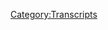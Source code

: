 {{DEFAULTSORT:
    #_TRANSCRIPT_0221:October 24, 2018
}}{{Transcript
    | title         = [[221: October 24, 2018]]
    | caption       = [https://knowledgefight.libsyn.com/knowledge-fight-october-24-2018 Listen to this episode on Libsyn]
    | episodeNumber = [[221: October 24, 2018|221]]
    | length        = 01:48:40
}}

{{MessageBox
    | header     = Warning: Bot Generated Content
    | text       = This transcript was automatically generated by transcription software and likely contains many mistakes and misattributions. Please check the audio for definitive quotes, attribution, and context.
    | image      = N3yvass4myg91.webp
    | imagewidth = 50px
    | id         = warning
}}

{{TranscriptBlock
    | name      = Unknown Speaker
    | timestamp = 00:00:00.000
    | text      = Andy in Kansas, you're on the air, thanks for holding.
}}

{{TranscriptBlock
    | name      = Unknown Speaker
    | timestamp = 00:00:04.080
    | text      = Hello Alex, I'm a first time caller, I'm a huge fan, I love your work.
}}

{{TranscriptBlock
    | name      = Unknown Speaker
    | timestamp = 00:00:07.240
    | text      = I love you.
}}

{{TranscriptBlock
    | name      = Unknown Speaker
    | timestamp = 00:00:07.740
    | text      = Hey everybody, welcome back to Knowledge Fight, I'm Dan.
}}

{{TranscriptBlock
    | name      = Unknown Speaker
    | timestamp = 00:00:09.740
    | text      = I'm Jordan!
}}

{{TranscriptBlock
    | name      = Unknown Speaker
    | timestamp = 00:00:10.240
    | text      = We're a couple dudes, like to sit around, drink novelty beverages, and talk a little bit about Alex Jones.
}}

{{TranscriptBlock
    | name      = Unknown Speaker
    | timestamp = 00:00:14.160
    | text      = Indeed we are, Dan, Dan!
}}

{{TranscriptBlock
    | name      = Unknown Speaker
    | timestamp = 00:00:16.399
    | text      = Jordan.
}}

{{TranscriptBlock
    | name      = Unknown Speaker
    | timestamp = 00:00:17.600
    | text      = What the fuck is going on?
}}

{{TranscriptBlock
    | name      = Unknown Speaker
    | timestamp = 00:00:19.199
    | text      = I can't answer that question for you, that's...
}}

{{TranscriptBlock
    | name      = Unknown Speaker
    | timestamp = 00:00:21.440
    | text      = I just want to know what the fuck is going on, Dan!
}}

{{TranscriptBlock
    | name      = Unknown Speaker
    | timestamp = 00:00:23.239
    | text      = That's a bad interview question.
}}

{{TranscriptBlock
    | name      = Unknown Speaker
    | timestamp = 00:00:24.760
    | text      = I just want to know what the fuck is going on.
}}

{{TranscriptBlock
    | name      = Unknown Speaker
    | timestamp = 00:00:26.559
    | text      = I don't know, man, I'll say that I don't feel great about our last episode, but it's not our fault.
}}

{{TranscriptBlock
    | name      = Unknown Speaker
    | timestamp = 00:00:33.159
    | text      = I don't feel good about it because we were operating under the context, because when we recorded it,
}}

{{TranscriptBlock
    | name      = Unknown Speaker
    | timestamp = 00:00:38.640
    | text      = that the guy who left a bomb in Soros's mailbox was an isolated incident.
}}

{{TranscriptBlock
    | name      = Unknown Speaker
    | timestamp = 00:00:43.439
    | text      = Yeah, that would have been fun!
}}

{{TranscriptBlock
    | name      = Unknown Speaker
    | timestamp = 00:00:45.039
    | text      = I kind of was operating under that assumption, certainly, because why would you assume something other than the facts that are in front of you?
}}

{{TranscriptBlock
    | name      = Unknown Speaker
    | timestamp = 00:00:51.240
    | text      = Right!
}}

{{TranscriptBlock
    | name      = Unknown Speaker
    | timestamp = 00:00:51.740
    | text      = And so, when I posted that episode, I was up until about 1.30 or so on Tuesday night, putting the episode up,
}}

{{TranscriptBlock
    | name      = Unknown Speaker
    | timestamp = 00:00:59.640
    | text      = went to bed, woke up in the morning, boot up the old computer, see how the world is doing...
}}

{{TranscriptBlock
    | name      = Unknown Speaker
    | timestamp = 00:01:04.439
    | text      = Bombs are everywhere!
}}

{{TranscriptBlock
    | name      = Unknown Speaker
    | timestamp = 00:01:06.840
    | text      = That's the first headline I saw.
}}

{{TranscriptBlock
    | name      = Unknown Speaker
    | timestamp = 00:01:08.840
    | text      = Watch out, there's a bomb next to you right now!
}}

{{TranscriptBlock
    | name      = Unknown Speaker
    | timestamp = 00:01:11.140
    | text      = It's crazy because, as I talked about on the Tuesday episode, on Monday night, I had trouble sleeping, barely slept.
}}

{{TranscriptBlock
    | name      = Unknown Speaker
    | timestamp = 00:01:17.239
    | text      = I'm like, ah, finally, I'll get some sleep in.
}}

{{TranscriptBlock
    | name      = Unknown Speaker
    | timestamp = 00:01:19.340
    | text      = I sleep, I wake up, more bombs! I'm like, never sleeping again!
}}

{{TranscriptBlock
    | name      = Unknown Speaker
    | timestamp = 00:01:22.439
    | text      = It's actually your fault! Every time we've gone to sleep, in the past three days, Dan,
}}

{{TranscriptBlock
    | name      = Unknown Speaker
    | timestamp = 00:01:28.640
    | text      = every time we have gone to sleep, we have woken up to finding out another bomb has been sent somewhere.
}}

{{TranscriptBlock
    | name      = Unknown Speaker
    | timestamp = 00:01:33.540
    | text      = I refuse to make that connection, necessarily.
}}

{{TranscriptBlock
    | name      = Unknown Speaker
    | timestamp = 00:01:36.439
    | text      = I'm just saying!
}}

{{TranscriptBlock
    | name      = Unknown Speaker
    | timestamp = 00:01:37.239
    | text      = But yeah, so...
}}

{{TranscriptBlock
    | name      = Unknown Speaker
    | timestamp = 00:01:38.439
    | text      = There are far wilder accusations being thrown around than the very act of sleep is causing bombings.
}}

{{TranscriptBlock
    | name      = Unknown Speaker
    | timestamp = 00:01:43.739
    | text      = It's one of those weird things about covering Alex Jones in the present, because he's so full of shit,
}}

{{TranscriptBlock
    | name      = Unknown Speaker
    | timestamp = 00:01:49.439
    | text      = and the world is so crazy right now, our episodes of the present are almost instantly dated.
}}

{{TranscriptBlock
    | name      = Unknown Speaker
    | timestamp = 00:01:55.140
    | text      = I know, right?
}}

{{TranscriptBlock
    | name      = Unknown Speaker
    | timestamp = 00:01:55.840
    | text      = And they're almost instantly, not inaccurate, but don't have the full picture,
}}

{{TranscriptBlock
    | name      = Unknown Speaker
    | timestamp = 00:02:00.540
    | text      = just by virtue of how everything changes on a dime, on an instant.
}}

{{TranscriptBlock
    | name      = Unknown Speaker
    | timestamp = 00:02:05.040
    | text      = So, I don't, you know, I stand by the things I said, I still believe the stuff I said,
}}

{{TranscriptBlock
    | name      = Unknown Speaker
    | timestamp = 00:02:11.240
    | text      = but also now add in all these other people who have received bombs, as opposed to Soros,
}}

{{TranscriptBlock
    | name      = Unknown Speaker
    | timestamp = 00:02:15.939
    | text      = and I mean, you look at the list of the people, it's still all people that Alex Jones screams about all the time.
}}

{{TranscriptBlock
    | name      = Unknown Speaker
    | timestamp = 00:02:21.539
    | text      = No! Come on!
}}

{{TranscriptBlock
    | name      = Unknown Speaker
    | timestamp = 00:02:22.340
    | text      = I don't think that it's unique that these are all people that Alex yells about,
}}

{{TranscriptBlock
    | name      = Unknown Speaker
    | timestamp = 00:02:25.539
    | text      = because the right-wing world has become so Alex Jones-ified,
}}

{{TranscriptBlock
    | name      = Unknown Speaker
    | timestamp = 00:02:29.840
    | text      = so-ho-ho, so-ho-ho Jones-ified, that...
}}

{{TranscriptBlock
    | name      = Unknown Speaker
    | timestamp = 00:02:34.740
    | text      = I'm just gonna let that sit.
}}

{{TranscriptBlock
    | name      = Unknown Speaker
    | timestamp = 00:02:35.740
    | text      = I intentionally did that while you were taking a sip.
}}

{{TranscriptBlock
    | name      = Unknown Speaker
    | timestamp = 00:02:38.939
    | text      = It's become so much that, that all of the people are attacking all of these people.
}}

{{TranscriptBlock
    | name      = Unknown Speaker
    | timestamp = 00:02:43.240
    | text      = So, it almost becomes such a blur as to, like, what could motivate this?
}}

{{TranscriptBlock
    | name      = Unknown Speaker
    | timestamp = 00:02:47.639
    | text      = To the point where, honestly, if the only way I would be convinced that this is Alex Jones motivated,
}}

{{TranscriptBlock
    | name      = Unknown Speaker
    | timestamp = 00:02:53.039
    | text      = not Trump, Tucker Carlson, all that, just the whole world of the right motivated,
}}

{{TranscriptBlock
    | name      = Unknown Speaker
    | timestamp = 00:02:57.939
    | text      = is if Brian Stelter got one.
}}

{{TranscriptBlock
    | name      = Unknown Speaker
    | timestamp = 00:03:00.240
    | text      = Oh, yeah, yeah, yeah.
}}

{{TranscriptBlock
    | name      = Unknown Speaker
    | timestamp = 00:03:01.039
    | text      = Because that is, Alex is probably the only person who screams about Brian Stelter all the time.
}}

{{TranscriptBlock
    | name      = Unknown Speaker
    | timestamp = 00:03:05.240
    | text      = Who's really, really mad at Brian Stelter.
}}

{{TranscriptBlock
    | name      = Unknown Speaker
    | timestamp = 00:03:06.539
    | text      = Yeah, you need some sort of control group situation.
}}

{{TranscriptBlock
    | name      = Unknown Speaker
    | timestamp = 00:03:09.639
    | text      = My new theory.
}}

{{TranscriptBlock
    | name      = Unknown Speaker
    | timestamp = 00:03:11.639
    | text      = Scorsese.
}}

{{TranscriptBlock
    | name      = Unknown Speaker
    | timestamp = 00:03:12.539
    | text      = Oh.
}}

{{TranscriptBlock
    | name      = Unknown Speaker
    | timestamp = 00:03:13.139
    | text      = See, why else would De Niro get a bomb along with everybody else?
}}

{{TranscriptBlock
    | name      = Unknown Speaker
    | timestamp = 00:03:18.340
    | text      = I'll tell you why.
}}

{{TranscriptBlock
    | name      = Unknown Speaker
    | timestamp = 00:03:18.939
    | text      = This whole thing is just to mask that Scorsese is pissed off that De Niro spent those 20 years in the wilderness
}}

{{TranscriptBlock
    | name      = Unknown Speaker
    | timestamp = 00:03:25.639
    | text      = doing fucking Meet the Clumps movies or whatever it is he does.
}}

{{TranscriptBlock
    | name      = Unknown Speaker
    | timestamp = 00:03:28.740
    | text      = Meet the fuckers?
}}

{{TranscriptBlock
    | name      = Unknown Speaker
    | timestamp = 00:03:29.639
    | text      = Yeah, exactly.
}}

{{TranscriptBlock
    | name      = Unknown Speaker
    | timestamp = 00:03:30.840
    | text      = Look who's fucking now.
}}

{{TranscriptBlock
    | name      = Unknown Speaker
    | timestamp = 00:03:32.439
    | text      = Look who is fucking now.
}}

{{TranscriptBlock
    | name      = Unknown Speaker
    | timestamp = 00:03:34.039
    | text      = It's not De Niro.
}}

{{TranscriptBlock
    | name      = Unknown Speaker
    | timestamp = 00:03:35.439
    | text      = Yeah, yeah, suck it De Niro.
}}

{{TranscriptBlock
    | name      = Unknown Speaker
    | timestamp = 00:03:37.139
    | text      = Yeah.
}}

{{TranscriptBlock
    | name      = Unknown Speaker
    | timestamp = 00:03:37.639
    | text      = But also someone I don't want to say suck it to is our new donors.
}}

{{TranscriptBlock
    | name      = Unknown Speaker
    | timestamp = 00:03:42.539
    | text      = Amazing transition.
}}

{{TranscriptBlock
    | name      = Unknown Speaker
    | timestamp = 00:03:43.139
    | text      = Thank you.
}}

{{TranscriptBlock
    | name      = Unknown Speaker
    | timestamp = 00:03:43.539
    | text      = Very thrilled to have a couple of new people signing up with the team.
}}

{{TranscriptBlock
    | name      = Unknown Speaker
    | timestamp = 00:03:47.139
    | text      = We appreciate it oh so very much.
}}

{{TranscriptBlock
    | name      = Unknown Speaker
    | timestamp = 00:03:48.639
    | text      = First of all, I'd like to say hey, Jeff.
}}

{{TranscriptBlock
    | name      = Unknown Speaker
    | timestamp = 00:03:50.740
    | text      = Thank you so much for becoming a policy wonk.
}}

{{TranscriptBlock
    | name      = Unknown Speaker
    | timestamp = 00:03:53.139
    | text      = I'm a policy wonk.
}}

{{TranscriptBlock
    | name      = Unknown Speaker
    | timestamp = 00:03:54.439
    | text      = Bless you, Jeff.
}}

{{TranscriptBlock
    | name      = Unknown Speaker
    | timestamp = 00:03:55.039
    | text      = Thank you very much, Jeff.
}}

{{TranscriptBlock
    | name      = Unknown Speaker
    | timestamp = 00:03:56.139
    | text      = Also, I'd like to say thank you to somebody who came in on a little bit of a higher level.
}}

{{TranscriptBlock
    | name      = Unknown Speaker
    | timestamp = 00:03:59.639
    | text      = We appreciate it oh so very much.
}}

{{TranscriptBlock
    | name      = Unknown Speaker
    | timestamp = 00:04:01.740
    | text      = Oliver, thank you so much.
}}

{{TranscriptBlock
    | name      = Unknown Speaker
    | timestamp = 00:04:03.439
    | text      = You are now a technocrat.
}}

{{TranscriptBlock
    | name      = Unknown Speaker
    | timestamp = 00:04:05.539
    | text      = I'm a policy wonk.
}}

{{TranscriptBlock
    | name      = Unknown Speaker
    | timestamp = 00:04:06.639
    | text      = Four stars.
}}

{{TranscriptBlock
    | name      = Unknown Speaker
    | timestamp = 00:04:07.539
    | text      = Go home to your mom and tell her you're brilliant.
}}

{{TranscriptBlock
    | name      = Unknown Speaker
    | timestamp = 00:04:09.439
    | text      = Someone someone sodomite sent me a bucket of poop.
}}

{{TranscriptBlock
    | name      = Unknown Speaker
    | timestamp = 00:04:12.139
    | text      = Daddy shark.
}}

{{TranscriptBlock
    | name      = Unknown Speaker
    | timestamp = 00:04:12.740
    | text      = Bop, bop, bop, bop, bop, bop.
}}

{{TranscriptBlock
    | name      = Unknown Speaker
    | timestamp = 00:04:14.539
    | text      = Jar Jar Binks has a Caribbean black accent.
}}

{{TranscriptBlock
    | name      = Unknown Speaker
    | timestamp = 00:04:18.839
    | text      = He's a loser little little titty baby.
}}

{{TranscriptBlock
    | name      = Unknown Speaker
    | timestamp = 00:04:22.040
    | text      = I don't want to hate black people.
}}

{{TranscriptBlock
    | name      = Unknown Speaker
    | timestamp = 00:04:23.639
    | text      = I renounce Jesus Christ.
}}

{{TranscriptBlock
    | name      = Unknown Speaker
    | timestamp = 00:04:25.439
    | text      = Thank you, Oliver.
}}

{{TranscriptBlock
    | name      = Unknown Speaker
    | timestamp = 00:04:26.139
    | text      = Thank you very much, Oliver.
}}

{{TranscriptBlock
    | name      = Unknown Speaker
    | timestamp = 00:04:27.540
    | text      = Are you coming in at the technocrat level?
}}

{{TranscriptBlock
    | name      = Unknown Speaker
    | timestamp = 00:04:29.040
    | text      = Yeah, such a thrill.
}}

{{TranscriptBlock
    | name      = Unknown Speaker
    | timestamp = 00:04:30.439
    | text      = We appreciate it so much.
}}

{{TranscriptBlock
    | name      = Unknown Speaker
    | timestamp = 00:04:31.439
    | text      = Is that you Oliver North?
}}

{{TranscriptBlock
    | name      = Unknown Speaker
    | timestamp = 00:04:31.939
    | text      = I knew you were listening.
}}

{{TranscriptBlock
    | name      = Unknown Speaker
    | timestamp = 00:04:32.439
    | text      = Ollie.
}}

{{TranscriptBlock
    | name      = Unknown Speaker
    | timestamp = 00:04:33.139
    | text      = I knew you were listening.
}}

{{TranscriptBlock
    | name      = Unknown Speaker
    | timestamp = 00:04:34.139
    | text      = We like that we make fun of Larry Nichols.
}}

{{TranscriptBlock
    | name      = Unknown Speaker
    | timestamp = 00:04:35.740
    | text      = That's true.
}}

{{TranscriptBlock
    | name      = Unknown Speaker
    | timestamp = 00:04:36.339
    | text      = Yeah, that could be.
}}

{{TranscriptBlock
    | name      = Unknown Speaker
    | timestamp = 00:04:37.139
    | text      = That's science.
}}

{{TranscriptBlock
    | name      = Unknown Speaker
    | timestamp = 00:04:38.439
    | text      = So if you'd like to support the show and what we do,
}}

{{TranscriptBlock
    | name      = Unknown Speaker
    | timestamp = 00:04:40.040
    | text      = we would really appreciate it.
}}

{{TranscriptBlock
    | name      = Unknown Speaker
    | timestamp = 00:04:40.939
    | text      = You can go to our website, knowledgefight.com,
}}

{{TranscriptBlock
    | name      = Unknown Speaker
    | timestamp = 00:04:42.839
    | text      = click that button, support the show,
}}

{{TranscriptBlock
    | name      = Unknown Speaker
    | timestamp = 00:04:44.939
    | text      = and we would appreciate it.
}}

{{TranscriptBlock
    | name      = Unknown Speaker
    | timestamp = 00:04:45.939
    | text      = We have thanks to our donors and the support.
}}

{{TranscriptBlock
    | name      = Unknown Speaker
    | timestamp = 00:04:48.839
    | text      = We will have our documentary breakdown
}}

{{TranscriptBlock
    | name      = Unknown Speaker
    | timestamp = 00:04:51.439
    | text      = of the Obama deception coming up in the near future.
}}

{{TranscriptBlock
    | name      = Unknown Speaker
    | timestamp = 00:04:54.939
    | text      = I realized I looked at the vote totals.
}}

{{TranscriptBlock
    | name      = Unknown Speaker
    | timestamp = 00:04:56.540
    | text      = There's no way for me to justify doing one of the other ones.
}}

{{TranscriptBlock
    | name      = Unknown Speaker
    | timestamp = 00:04:59.139
    | text      = The will of the people is the Obama deception.
}}

{{TranscriptBlock
    | name      = Unknown Speaker
    | timestamp = 00:05:01.240
    | text      = We must follow through with it.
}}

{{TranscriptBlock
    | name      = Unknown Speaker
    | timestamp = 00:05:03.240
    | text      = So that will be coming up.
}}

{{TranscriptBlock
    | name      = Unknown Speaker
    | timestamp = 00:05:04.439
    | text      = And also, there's a ton of website content
}}

{{TranscriptBlock
    | name      = Unknown Speaker
    | timestamp = 00:05:07.639
    | text      = that will be coming up if we reach that next goal that
}}

{{TranscriptBlock
    | name      = Unknown Speaker
    | timestamp = 00:05:11.240
    | text      = is driving me crazy.
}}

{{TranscriptBlock
    | name      = Unknown Speaker
    | timestamp = 00:05:12.939
    | text      = But for now, Jordan, I said at the top of the show
}}

{{TranscriptBlock
    | name      = Unknown Speaker
    | timestamp = 00:05:17.439
    | text      = that we didn't have all the information at our disposal
}}

{{TranscriptBlock
    | name      = Unknown Speaker
    | timestamp = 00:05:20.439
    | text      = when we did our last episode on Wednesday.
}}

{{TranscriptBlock
    | name      = Unknown Speaker
    | timestamp = 00:05:22.639
    | text      = And unfortunately, I thought, well,
}}

{{TranscriptBlock
    | name      = Unknown Speaker
    | timestamp = 00:05:24.439
    | text      = the only responsible thing to do is now
}}

{{TranscriptBlock
    | name      = Unknown Speaker
    | timestamp = 00:05:26.439
    | text      = that there's more of the story available,
}}

{{TranscriptBlock
    | name      = Unknown Speaker
    | timestamp = 00:05:28.240
    | text      = as much as it sucks to talk about a present-day episode,
}}

{{TranscriptBlock
    | name      = Unknown Speaker
    | timestamp = 00:05:31.839
    | text      = I feel like it's our responsibility
}}

{{TranscriptBlock
    | name      = Unknown Speaker
    | timestamp = 00:05:33.639
    | text      = to jump in and do another present-day episode
}}

{{TranscriptBlock
    | name      = Unknown Speaker
    | timestamp = 00:05:37.240
    | text      = to go over what Alex Jones is talking about now.
}}

{{TranscriptBlock
    | name      = Unknown Speaker
    | timestamp = 00:05:39.740
    | text      = Oh, no.
}}

{{TranscriptBlock
    | name      = Unknown Speaker
    | timestamp = 00:05:40.240
    | text      = So I tuned in, and this is going to be the October 24 episode,
}}

{{TranscriptBlock
    | name      = Unknown Speaker
    | timestamp = 00:05:44.939
    | text      = so from Wednesday.
}}

{{TranscriptBlock
    | name      = Unknown Speaker
    | timestamp = 00:05:46.839
    | text      = In this first clip we're going to be listening to here,
}}

{{TranscriptBlock
    | name      = Unknown Speaker
    | timestamp = 00:05:49.439
    | text      = Alex is talking to Owen Schroyer about the situation that
}}

{{TranscriptBlock
    | name      = Unknown Speaker
    | timestamp = 00:05:53.740
    | text      = has unfolded all around us.
}}

{{TranscriptBlock
    | name      = Unknown Speaker
    | timestamp = 00:05:55.040
    | text      = Oh, no.
}}

{{TranscriptBlock
    | name      = Unknown Speaker
    | timestamp = 00:05:55.939
    | text      = Yes, they did do a sweep of other houses
}}

{{TranscriptBlock
    | name      = Unknown Speaker
    | timestamp = 00:05:57.939
    | text      = Stay there, let's come back and talk
}}

{{TranscriptBlock
    | name      = Unknown Speaker
    | timestamp = 00:05:59.240
    | text      = about this live exclusive coverage
}}

{{TranscriptBlock
    | name      = Unknown Speaker
    | timestamp = 00:06:01.040
    | text      = from the site of what's probably commie bombings.
}}

{{TranscriptBlock
    | name      = Unknown Speaker
    | timestamp = 00:06:02.939
    | text      = Oh, you know.
}}

{{TranscriptBlock
    | name      = Unknown Speaker
    | timestamp = 00:06:04.040
    | text      = Whoa.
}}

{{TranscriptBlock
    | name      = Unknown Speaker
    | timestamp = 00:06:04.639
    | text      = Nicely we got it.
}}

{{TranscriptBlock
    | name      = Unknown Speaker
    | timestamp = 00:06:05.339
    | text      = Coming out the gate hard.
}}

{{TranscriptBlock
    | name      = Unknown Speaker
    | timestamp = 00:06:06.639
    | text      = Nicely we got Owen Schroyer on the scene.
}}

{{TranscriptBlock
    | name      = Unknown Speaker
    | timestamp = 00:06:08.040
    | text      = Oh, shit, I fucked up my clips.
}}

{{TranscriptBlock
    | name      = Unknown Speaker
    | timestamp = 00:06:09.439
    | text      = Actually, that was from March 12 of this year
}}

{{TranscriptBlock
    | name      = Unknown Speaker
    | timestamp = 00:06:11.339
    | text      = during the Austin situation.
}}

{{TranscriptBlock
    | name      = Unknown Speaker
    | timestamp = 00:06:12.540
    | text      = Oh, OK.
}}

{{TranscriptBlock
    | name      = Unknown Speaker
    | timestamp = 00:06:13.339
    | text      = Those were commie bombings.
}}

{{TranscriptBlock
    | name      = Unknown Speaker
    | timestamp = 00:06:14.339
    | text      = Oh, OK, those were commie bombings.
}}

{{TranscriptBlock
    | name      = Unknown Speaker
    | timestamp = 00:06:15.639
    | text      = Yeah, everything got totally mixed up with all my clips.
}}

{{TranscriptBlock
    | name      = Unknown Speaker
    | timestamp = 00:06:17.839
    | text      = I'm sorry, I thought that was one of the present-day ones.
}}

{{TranscriptBlock
    | name      = Unknown Speaker
    | timestamp = 00:06:19.639
    | text      = I got it, I got it, OK.
}}

{{TranscriptBlock
    | name      = Unknown Speaker
    | timestamp = 00:06:20.839
    | text      = I'm sorry.
}}

{{TranscriptBlock
    | name      = Unknown Speaker
    | timestamp = 00:06:21.439
    | text      = All right.
}}

{{TranscriptBlock
    | name      = Unknown Speaker
    | timestamp = 00:06:21.839
    | text      = Here we go.
}}

{{TranscriptBlock
    | name      = Unknown Speaker
    | timestamp = 00:06:22.339
    | text      = This is actually the first clip that we're
}}

{{TranscriptBlock
    | name      = Unknown Speaker
    | timestamp = 00:06:24.439
    | text      = going to listen to here from October 24, 2018.
}}

{{TranscriptBlock
    | name      = Unknown Speaker
    | timestamp = 00:06:27.639
    | text      = Here we go.
}}

{{TranscriptBlock
    | name      = Unknown Speaker
    | timestamp = 00:06:29.339
    | text      = And since the globalists are getting
}}

{{TranscriptBlock
    | name      = Unknown Speaker
    | timestamp = 00:06:30.839
    | text      = ready to carry out OKC2, there's no doubt about it.
}}

{{TranscriptBlock
    | name      = Unknown Speaker
    | timestamp = 00:06:34.139
    | text      = They're playing the exact same propaganda
}}

{{TranscriptBlock
    | name      = Unknown Speaker
    | timestamp = 00:06:36.439
    | text      = that led up to what they did.
}}

{{TranscriptBlock
    | name      = Unknown Speaker
    | timestamp = 00:06:38.540
    | text      = It's not just Alex Jones noticing this today.
}}

{{TranscriptBlock
    | name      = Unknown Speaker
    | timestamp = 00:06:41.839
    | text      = It is people in Congress.
}}

{{TranscriptBlock
    | name      = Unknown Speaker
    | timestamp = 00:06:44.740
    | text      = It's Rush Limbaugh.
}}

{{TranscriptBlock
    | name      = Unknown Speaker
    | timestamp = 00:06:45.639
    | text      = It's Michael Savage.
}}

{{TranscriptBlock
    | name      = Unknown Speaker
    | timestamp = 00:06:46.939
    | text      = It's countless other bloggers and talk show hosts.
}}

{{TranscriptBlock
    | name      = Unknown Speaker
    | timestamp = 00:06:49.439
    | text      = And that's the good news.
}}

{{TranscriptBlock
    | name      = Unknown Speaker
    | timestamp = 00:06:50.839
    | text      = The feds did this in 93.
}}

{{TranscriptBlock
    | name      = Unknown Speaker
    | timestamp = 00:06:52.240
    | text      = They cooked the bomb, trained the driver.
}}

{{TranscriptBlock
    | name      = Unknown Speaker
    | timestamp = 00:06:54.639
    | text      = I'm sorry, I fucked up again.
}}

{{TranscriptBlock
    | name      = Unknown Speaker
    | timestamp = 00:06:55.939
    | text      = Oh, no.
}}

{{TranscriptBlock
    | name      = Unknown Speaker
    | timestamp = 00:06:56.639
    | text      = That was from April 20, 2010.
}}

{{TranscriptBlock
    | name      = Unknown Speaker
    | timestamp = 00:06:58.339
    | text      = I'm sorry, I completely fucked up again.
}}

{{TranscriptBlock
    | name      = Unknown Speaker
    | timestamp = 00:07:00.040
    | text      = All right, now that's two in a row.
}}

{{TranscriptBlock
    | name      = Unknown Speaker
    | timestamp = 00:07:02.240
    | text      = And you know what?
}}

{{TranscriptBlock
    | name      = Unknown Speaker
    | timestamp = 00:07:04.040
    | text      = That could be a coincidence.
}}

{{TranscriptBlock
    | name      = Unknown Speaker
    | timestamp = 00:07:05.339
    | text      = I need three to form a pattern, and then
}}

{{TranscriptBlock
    | name      = Unknown Speaker
    | timestamp = 00:07:07.839
    | text      = I will know whether or not this is going in any direction.
}}

{{TranscriptBlock
    | name      = Unknown Speaker
    | timestamp = 00:07:12.139
    | text      = Honestly, it was my intention to just
}}

{{TranscriptBlock
    | name      = Unknown Speaker
    | timestamp = 00:07:13.839
    | text      = do that the entire episode.
}}

{{TranscriptBlock
    | name      = Unknown Speaker
    | timestamp = 00:07:16.339
    | text      = Like, that would be a way that we could escape actually
}}

{{TranscriptBlock
    | name      = Unknown Speaker
    | timestamp = 00:07:18.439
    | text      = talking about the present.
}}

{{TranscriptBlock
    | name      = Unknown Speaker
    | timestamp = 00:07:19.439
    | text      = But unfortunately, my archives of clips
}}

{{TranscriptBlock
    | name      = Unknown Speaker
    | timestamp = 00:07:22.639
    | text      = are much more difficult to go through
}}

{{TranscriptBlock
    | name      = Unknown Speaker
    | timestamp = 00:07:24.240
    | text      = than I would like to think.
}}

{{TranscriptBlock
    | name      = Unknown Speaker
    | timestamp = 00:07:27.240
    | text      = So those are just the two that I pulled there
}}

{{TranscriptBlock
    | name      = Unknown Speaker
    | timestamp = 00:07:29.040
    | text      = to demonstrate, like, all right, whenever
}}

{{TranscriptBlock
    | name      = Unknown Speaker
    | timestamp = 00:07:31.040
    | text      = he talks about bombings, it kind of goes the same way.
}}

{{TranscriptBlock
    | name      = Unknown Speaker
    | timestamp = 00:07:33.540
    | text      = It's always false flag stuff.
}}

{{TranscriptBlock
    | name      = Unknown Speaker
    | timestamp = 00:07:35.240
    | text      = I don't know if I can trust you when you say that now.
}}

{{TranscriptBlock
    | name      = Unknown Speaker
    | timestamp = 00:07:37.339
    | text      = So here's the first clip from today's episode.
}}

{{TranscriptBlock
    | name      = Unknown Speaker
    | timestamp = 00:07:38.939
    | text      = I don't know if I can trust you.
}}

{{TranscriptBlock
    | name      = Unknown Speaker
    | timestamp = 00:07:40.240
    | text      = This is from October 24, 2018.
}}

{{TranscriptBlock
    | name      = Unknown Speaker
    | timestamp = 00:07:44.139
    | text      = And it's a little bit of a pre-taped thing
}}

{{TranscriptBlock
    | name      = Unknown Speaker
    | timestamp = 00:07:46.540
    | text      = that he did with Roger Stone.
}}

{{TranscriptBlock
    | name      = Unknown Speaker
    | timestamp = 00:07:48.740
    | text      = And you'll see the sort of vibe he's putting out here.
}}

{{TranscriptBlock
    | name      = Unknown Speaker
    | timestamp = 00:07:52.639
    | text      = So I'm sure now that this is one of their big October
}}

{{TranscriptBlock
    | name      = Unknown Speaker
    | timestamp = 00:07:56.040
    | text      = surprises in the next month or two to stage something
}}

{{TranscriptBlock
    | name      = Unknown Speaker
    | timestamp = 00:07:58.939
    | text      = or provocateur something and blame it on me.
}}

{{TranscriptBlock
    | name      = Unknown Speaker
    | timestamp = 00:08:00.540
    | text      = And Roger Stone concurs, we do not want any violence.
}}

{{TranscriptBlock
    | name      = Unknown Speaker
    | timestamp = 00:08:04.040
    | text      = We decry it.
}}

{{TranscriptBlock
    | name      = Unknown Speaker
    | timestamp = 00:08:04.939
    | text      = We stand against it.
}}

{{TranscriptBlock
    | name      = Unknown Speaker
    | timestamp = 00:08:05.939
    | text      = We're winning politically.
}}

{{TranscriptBlock
    | name      = Unknown Speaker
    | timestamp = 00:08:07.139
    | text      = It's the left calling for violence, and shootings,
}}

{{TranscriptBlock
    | name      = Unknown Speaker
    | timestamp = 00:08:08.939
    | text      = police, and beating up Rand Paul and everything else.
}}

{{TranscriptBlock
    | name      = Unknown Speaker
    | timestamp = 00:08:11.540
    | text      = But the fact that they're saying I'm calling for this when I
}}

{{TranscriptBlock
    | name      = Unknown Speaker
    | timestamp = 00:08:13.939
    | text      = never said it is chilling.
}}

{{TranscriptBlock
    | name      = Unknown Speaker
    | timestamp = 00:08:15.639
    | text      = So this is an emergency alert to get out ahead of this.
}}

{{TranscriptBlock
    | name      = Unknown Speaker
    | timestamp = 00:08:17.740
    | text      = Roger?
}}

{{TranscriptBlock
    | name      = Unknown Speaker
    | timestamp = 00:08:18.540
    | text      = Let's be as clear as we possibly can.
}}

{{TranscriptBlock
    | name      = Unknown Speaker
    | timestamp = 00:08:20.040
    | text      = Alex Jones and Infowars do not advocate violence
}}

{{TranscriptBlock
    | name      = Unknown Speaker
    | timestamp = 00:08:23.040
    | text      = against the media or anyone else.
}}

{{TranscriptBlock
    | name      = Unknown Speaker
    | timestamp = 00:08:24.839
    | text      = If there is an attack on any media outlet or any reporter,
}}

{{TranscriptBlock
    | name      = Unknown Speaker
    | timestamp = 00:08:29.040
    | text      = it is not countenance by us, it is not advocated,
}}

{{TranscriptBlock
    | name      = Unknown Speaker
    | timestamp = 00:08:31.439
    | text      = but it is not done by us.
}}

{{TranscriptBlock
    | name      = Unknown Speaker
    | timestamp = 00:08:33.539
    | text      = It is a false flag with the goal of blaming Alex Jones.
}}

{{TranscriptBlock
    | name      = Unknown Speaker
    | timestamp = 00:08:37.740
    | text      = How do we get out ahead of this, though?
}}

{{TranscriptBlock
    | name      = Unknown Speaker
    | timestamp = 00:08:38.840
    | text      = Because this is pure scripting.
}}

{{TranscriptBlock
    | name      = Unknown Speaker
    | timestamp = 00:08:40.039
    | text      = Like you're about to literally invade a country.
}}

{{TranscriptBlock
    | name      = Unknown Speaker
    | timestamp = 00:08:41.639
    | text      = I think we just did.
}}

{{TranscriptBlock
    | name      = Unknown Speaker
    | timestamp = 00:08:42.840
    | text      = I think we just did.
}}

{{TranscriptBlock
    | name      = Unknown Speaker
    | timestamp = 00:08:43.740
    | text      = I think we just did.
}}

{{TranscriptBlock
    | name      = Unknown Speaker
    | timestamp = 00:08:44.840
    | text      = Hey, Mission Accomplice, raise that banner up.
}}

{{TranscriptBlock
    | name      = Unknown Speaker
    | timestamp = 00:08:47.440
    | text      = We did it.
}}

{{TranscriptBlock
    | name      = Unknown Speaker
    | timestamp = 00:08:48.139
    | text      = Because you could hear it.
}}

{{TranscriptBlock
    | name      = Unknown Speaker
    | timestamp = 00:08:48.940
    | text      = Nothing to worry about.
}}

{{TranscriptBlock
    | name      = Unknown Speaker
    | timestamp = 00:08:50.039
    | text      = You could hear in Roger Stone that he's
}}

{{TranscriptBlock
    | name      = Unknown Speaker
    | timestamp = 00:08:51.740
    | text      = like a little bit more, he's using legal language.
}}

{{TranscriptBlock
    | name      = Unknown Speaker
    | timestamp = 00:08:54.639
    | text      = He's like, we didn't countenance this.
}}

{{TranscriptBlock
    | name      = Unknown Speaker
    | timestamp = 00:08:56.039
    | text      = Yeah, yeah, yeah.
}}

{{TranscriptBlock
    | name      = Unknown Speaker
    | timestamp = 00:08:56.840
    | text      = I think that might be because he's getting
}}

{{TranscriptBlock
    | name      = Unknown Speaker
    | timestamp = 00:08:58.840
    | text      = a lot of Mueller heat.
}}

{{TranscriptBlock
    | name      = Unknown Speaker
    | timestamp = 00:09:00.639
    | text      = He might be a little bit of the mind of legal action.
}}

{{TranscriptBlock
    | name      = Unknown Speaker
    | timestamp = 00:09:03.539
    | text      = Any resemblance to characters living or dead
}}

{{TranscriptBlock
    | name      = Unknown Speaker
    | timestamp = 00:09:06.440
    | text      = who have previously called for violence
}}

{{TranscriptBlock
    | name      = Unknown Speaker
    | timestamp = 00:09:08.440
    | text      = towards the media, the specific people who were bombed,
}}

{{TranscriptBlock
    | name      = Unknown Speaker
    | timestamp = 00:09:12.240
    | text      = they do not represent Alex Jones or Roger Stone,
}}

{{TranscriptBlock
    | name      = Unknown Speaker
    | timestamp = 00:09:16.039
    | text      = despite the fact that on countless numbers of times,
}}

{{TranscriptBlock
    | name      = Unknown Speaker
    | timestamp = 00:09:19.940
    | text      = they have called for direct violence towards these people.
}}

{{TranscriptBlock
    | name      = Unknown Speaker
    | timestamp = 00:09:23.240
    | text      = Well, I mean.
}}

{{TranscriptBlock
    | name      = Unknown Speaker
    | timestamp = 00:09:23.840
    | text      = Dot, dot, dot, politically.
}}

{{TranscriptBlock
    | name      = Unknown Speaker
    | timestamp = 00:09:25.139
    | text      = Alex doesn't want violence at all, and he never has.
}}

{{TranscriptBlock
    | name      = Unknown Speaker
    | timestamp = 00:09:27.840
    | text      = That's always been his position, that he is just a peaceful man.
}}

{{TranscriptBlock
    | name      = Unknown Speaker
    | timestamp = 00:09:30.440
    | text      = So let's go back to January 5th, 2018.
}}

{{TranscriptBlock
    | name      = Unknown Speaker
    | timestamp = 00:09:33.740
    | text      = Disingenuous, fake, false, broke back, twisted, a defiler,
}}

{{TranscriptBlock
    | name      = Unknown Speaker
    | timestamp = 00:09:39.740
    | text      = a betrayer, a backstabber, a devil.
}}

{{TranscriptBlock
    | name      = Unknown Speaker
    | timestamp = 00:09:46.740
    | text      = You will pay.
}}

{{TranscriptBlock
    | name      = Unknown Speaker
    | timestamp = 00:09:47.940
    | text      = Yeah, you think I don't see your face, scum?
}}

{{TranscriptBlock
    | name      = Unknown Speaker
    | timestamp = 00:09:49.840
    | text      = You don't think I don't see you, Stelter?
}}

{{TranscriptBlock
    | name      = Unknown Speaker
    | timestamp = 00:09:52.240
    | text      = I see you.
}}

{{TranscriptBlock
    | name      = Unknown Speaker
    | timestamp = 00:09:52.940
    | text      = You understand me?
}}

{{TranscriptBlock
    | name      = Unknown Speaker
    | timestamp = 00:09:54.240
    | text      = I know what you think of me and my family.
}}

{{TranscriptBlock
    | name      = Unknown Speaker
    | timestamp = 00:09:56.340
    | text      = I see you right back.
}}

{{TranscriptBlock
    | name      = Unknown Speaker
    | timestamp = 00:09:58.039
    | text      = You understand that?
}}

{{TranscriptBlock
    | name      = Unknown Speaker
    | timestamp = 00:09:59.240
    | text      = You understand that, Stelter?
}}

{{TranscriptBlock
    | name      = Unknown Speaker
    | timestamp = 00:10:00.740
    | text      = Ah, Stelter, you will fall.
}}

{{TranscriptBlock
    | name      = Unknown Speaker
    | timestamp = 00:10:10.240
    | text      = So I mean, that's a little bit advocating of violence.
}}

{{TranscriptBlock
    | name      = Unknown Speaker
    | timestamp = 00:10:13.039
    | text      = No, no, it's just claiming that he is a demon,
}}

{{TranscriptBlock
    | name      = Unknown Speaker
    | timestamp = 00:10:15.940
    | text      = and that means that you as a moral person
}}

{{TranscriptBlock
    | name      = Unknown Speaker
    | timestamp = 00:10:18.440
    | text      = have no choice but to end the demon.
}}

{{TranscriptBlock
    | name      = Unknown Speaker
    | timestamp = 00:10:22.440
    | text      = That's not violent.
}}

{{TranscriptBlock
    | name      = Unknown Speaker
    | timestamp = 00:10:23.440
    | text      = Yeah, yeah, yeah, no, no.
}}

{{TranscriptBlock
    | name      = Unknown Speaker
    | timestamp = 00:10:24.639
    | text      = It's like in The Exorcist, where The Exorcist saw the demon
}}

{{TranscriptBlock
    | name      = Unknown Speaker
    | timestamp = 00:10:29.240
    | text      = and was like, all right, we need to negotiate calmly
}}

{{TranscriptBlock
    | name      = Unknown Speaker
    | timestamp = 00:10:32.440
    | text      = and peacefully with you.
}}

{{TranscriptBlock
    | name      = Unknown Speaker
    | timestamp = 00:10:34.340
    | text      = As you do with demons.
}}

{{TranscriptBlock
    | name      = Unknown Speaker
    | timestamp = 00:10:35.639
    | text      = Yeah, of course.
}}

{{TranscriptBlock
    | name      = Unknown Speaker
    | timestamp = 00:10:36.440
    | text      = So I mean, that's a little vague and stuff like that,
}}

{{TranscriptBlock
    | name      = Unknown Speaker
    | timestamp = 00:10:39.639
    | text      = but I mean, here's a clip from March 20th of this year.
}}

{{TranscriptBlock
    | name      = Unknown Speaker
    | timestamp = 00:10:42.639
    | text      = And that somehow it's bad if he controls the executive
}}

{{TranscriptBlock
    | name      = Unknown Speaker
    | timestamp = 00:10:44.940
    | text      = and cleans house.
}}

{{TranscriptBlock
    | name      = Unknown Speaker
    | timestamp = 00:10:45.639
    | text      = Talk about Trump.
}}

{{TranscriptBlock
    | name      = Unknown Speaker
    | timestamp = 00:10:46.340
    | text      = If anything, he's in dereliction of duty
}}

{{TranscriptBlock
    | name      = Unknown Speaker
    | timestamp = 00:10:48.440
    | text      = letting this Clinton cabal run wild at the Justice Department.
}}

{{TranscriptBlock
    | name      = Unknown Speaker
    | timestamp = 00:10:51.539
    | text      = He needs to move on their ass.
}}

{{TranscriptBlock
    | name      = Unknown Speaker
    | timestamp = 00:10:53.039
    | text      = And I mean, like they're calling for extrajudicial,
}}

{{TranscriptBlock
    | name      = Unknown Speaker
    | timestamp = 00:10:56.340
    | text      = that's illegal.
}}

{{TranscriptBlock
    | name      = Unknown Speaker
    | timestamp = 00:10:57.340
    | text      = Once they call, the president can do that with covert action.
}}

{{TranscriptBlock
    | name      = Unknown Speaker
    | timestamp = 00:11:00.539
    | text      = And that's the best thing for the country.
}}

{{TranscriptBlock
    | name      = Unknown Speaker
    | timestamp = 00:11:02.139
    | text      = So the president should take covert action
}}

{{TranscriptBlock
    | name      = Unknown Speaker
    | timestamp = 00:11:03.940
    | text      = against his supposed enemies just because I
}}

{{TranscriptBlock
    | name      = Unknown Speaker
    | timestamp = 00:11:06.740
    | text      = believe that they're saying they're going to do that to him.
}}

{{TranscriptBlock
    | name      = Unknown Speaker
    | timestamp = 00:11:09.240
    | text      = It's extrajudicial, which is illegal.
}}

{{TranscriptBlock
    | name      = Unknown Speaker
    | timestamp = 00:11:11.639
    | text      = He should wait until it's legal for him to kill these people.
}}

{{TranscriptBlock
    | name      = Unknown Speaker
    | timestamp = 00:11:14.940
    | text      = Come on, Dan.
}}

{{TranscriptBlock
    | name      = Unknown Speaker
    | timestamp = 00:11:16.039
    | text      = Right, fair enough.
}}

{{TranscriptBlock
    | name      = Unknown Speaker
    | timestamp = 00:11:16.840
    | text      = But you get what I'm saying.
}}

{{TranscriptBlock
    | name      = Unknown Speaker
    | timestamp = 00:11:17.840
    | text      = It's like there's this nonsensical aspect to Alex's
}}

{{TranscriptBlock
    | name      = Unknown Speaker
    | timestamp = 00:11:21.039
    | text      = like, I love violence.
}}

{{TranscriptBlock
    | name      = Unknown Speaker
    | timestamp = 00:11:22.039
    | text      = I don't love violence.
}}

{{TranscriptBlock
    | name      = Unknown Speaker
    | timestamp = 00:11:22.840
    | text      = Never, never.
}}

{{TranscriptBlock
    | name      = Unknown Speaker
    | timestamp = 00:11:23.740
    | text      = I am totally against violence.
}}

{{TranscriptBlock
    | name      = Unknown Speaker
    | timestamp = 00:11:25.740
    | text      = And you can never say that I have ever encouraged anything
}}

{{TranscriptBlock
    | name      = Unknown Speaker
    | timestamp = 00:11:28.740
    | text      = of the sort.
}}

{{TranscriptBlock
    | name      = Unknown Speaker
    | timestamp = 00:11:29.340
    | text      = Hey, Dan, anybody who says that I encourage violence,
}}

{{TranscriptBlock
    | name      = Unknown Speaker
    | timestamp = 00:11:33.240
    | text      = I encourage you to fill your hand and we'll solve this.
}}

{{TranscriptBlock
    | name      = Unknown Speaker
    | timestamp = 00:11:37.039
    | text      = I'll beat your ass.
}}

{{TranscriptBlock
    | name      = Unknown Speaker
    | timestamp = 00:11:37.840
    | text      = Peacefully.
}}

{{TranscriptBlock
    | name      = Unknown Speaker
    | timestamp = 00:11:38.840
    | text      = So that pre-taped clip with Roger Stone
}}

{{TranscriptBlock
    | name      = Unknown Speaker
    | timestamp = 00:11:42.840
    | text      = is very clearly preemptive damage control
}}

{{TranscriptBlock
    | name      = Unknown Speaker
    | timestamp = 00:11:46.539
    | text      = because I think that they probably
}}

{{TranscriptBlock
    | name      = Unknown Speaker
    | timestamp = 00:11:48.139
    | text      = got the sense of like, uh-oh, we better put out a video
}}

{{TranscriptBlock
    | name      = Unknown Speaker
    | timestamp = 00:11:51.639
    | text      = that we can play in court where we literally
}}

{{TranscriptBlock
    | name      = Unknown Speaker
    | timestamp = 00:11:53.840
    | text      = say, if somebody does something, it is not
}}

{{TranscriptBlock
    | name      = Unknown Speaker
    | timestamp = 00:11:56.639
    | text      = something we encourage.
}}

{{TranscriptBlock
    | name      = Unknown Speaker
    | timestamp = 00:11:59.039
    | text      = They should really have opened every show
}}

{{TranscriptBlock
    | name      = Unknown Speaker
    | timestamp = 00:12:01.440
    | text      = with that video since 1999.
}}

{{TranscriptBlock
    | name      = Unknown Speaker
    | timestamp = 00:12:04.039
    | text      = Yeah, probably.
}}

{{TranscriptBlock
    | name      = Unknown Speaker
    | timestamp = 00:12:04.940
    | text      = So the other thing, too, that's really fun here
}}

{{TranscriptBlock
    | name      = Unknown Speaker
    | timestamp = 00:12:06.940
    | text      = is that in that clip that Alex plays right before his show,
}}

{{TranscriptBlock
    | name      = Unknown Speaker
    | timestamp = 00:12:10.840
    | text      = there's a little bit that he forgot to cut out of it.
}}

{{TranscriptBlock
    | name      = Unknown Speaker
    | timestamp = 00:12:13.639
    | text      = All right, folks, we're going to be covering all of this.
}}

{{TranscriptBlock
    | name      = Unknown Speaker
    | timestamp = 00:12:15.940
    | text      = Are there two people worse than you guys in America right now?
}}

{{TranscriptBlock
    | name      = Unknown Speaker
    | timestamp = 00:12:18.940
    | text      = No, you.
}}

{{TranscriptBlock
    | name      = Unknown Speaker
    | timestamp = 00:12:20.039
    | text      = I think CNN and the New York Times
}}

{{TranscriptBlock
    | name      = Unknown Speaker
    | timestamp = 00:12:21.639
    | text      = were brought in the Iraq war.
}}

{{TranscriptBlock
    | name      = Unknown Speaker
    | timestamp = 00:12:23.240
    | text      = But that's all they wanted.
}}

{{TranscriptBlock
    | name      = Unknown Speaker
    | timestamp = 00:12:23.840
    | text      = He didn't want a response.
}}

{{TranscriptBlock
    | name      = Unknown Speaker
    | timestamp = 00:12:24.940
    | text      = Classical, fascist, fake leftist coward.
}}

{{TranscriptBlock
    | name      = Unknown Speaker
    | timestamp = 00:12:27.139
    | text      = Keep moving.
}}

{{TranscriptBlock
    | name      = Unknown Speaker
    | timestamp = 00:12:28.139
    | text      = And notice that these cowards, all they can do
}}

{{TranscriptBlock
    | name      = Unknown Speaker
    | timestamp = 00:12:30.139
    | text      = is misrepresent, and then they didn't want the answer.
}}

{{TranscriptBlock
    | name      = Unknown Speaker
    | timestamp = 00:12:31.940
    | text      = He wanted to get the little token for his friends
}}

{{TranscriptBlock
    | name      = Unknown Speaker
    | timestamp = 00:12:34.340
    | text      = and his miserable life and then lie about it.
}}

{{TranscriptBlock
    | name      = Unknown Speaker
    | timestamp = 00:12:37.539
    | text      = That's what they do.
}}

{{TranscriptBlock
    | name      = Unknown Speaker
    | timestamp = 00:12:38.740
    | text      = Why did you keep that in?
}}

{{TranscriptBlock
    | name      = Unknown Speaker
    | timestamp = 00:12:40.740
    | text      = Why didn't he cut that out?
}}

{{TranscriptBlock
    | name      = Unknown Speaker
    | timestamp = 00:12:42.139
    | text      = Some guy just looks over and tells him that he sucks.
}}

{{TranscriptBlock
    | name      = Unknown Speaker
    | timestamp = 00:12:44.539
    | text      = And he's like, hey, you know who I think sucks?
}}

{{TranscriptBlock
    | name      = Unknown Speaker
    | timestamp = 00:12:46.240
    | text      = CNN 15 years ago.
}}

{{TranscriptBlock
    | name      = Unknown Speaker
    | timestamp = 00:12:47.639
    | text      = I prefer Roger Stone's response, which was, no, his first
}}

{{TranscriptBlock
    | name      = Unknown Speaker
    | timestamp = 00:12:51.639
    | text      = response, he said, are there any two people worse than you
}}

{{TranscriptBlock
    | name      = Unknown Speaker
    | timestamp = 00:12:55.840
    | text      = right now?
}}

{{TranscriptBlock
    | name      = Unknown Speaker
    | timestamp = 00:12:56.340
    | text      = And Roger's first response is, yeah, you.
}}

{{TranscriptBlock
    | name      = Unknown Speaker
    | timestamp = 00:12:58.840
    | text      = I think that was, I thought that was Alex.
}}

{{TranscriptBlock
    | name      = Unknown Speaker
    | timestamp = 00:13:00.740
    | text      = No, that was Roger.
}}

{{TranscriptBlock
    | name      = Unknown Speaker
    | timestamp = 00:13:01.740
    | text      = I like to keep moving.
}}

{{TranscriptBlock
    | name      = Unknown Speaker
    | timestamp = 00:13:02.940
    | text      = And that was like, first off, I'm only one guy.
}}

{{TranscriptBlock
    | name      = Unknown Speaker
    | timestamp = 00:13:05.940
    | text      = So you got to come up with more than two.
}}

{{TranscriptBlock
    | name      = Unknown Speaker
    | timestamp = 00:13:08.740
    | text      = Yeah, you got to work a little harder on that than when
}}

{{TranscriptBlock
    | name      = Unknown Speaker
    | timestamp = 00:13:10.740
    | text      = you come back.
}}

{{TranscriptBlock
    | name      = Unknown Speaker
    | timestamp = 00:13:11.539
    | text      = You chicken shit.
}}

{{TranscriptBlock
    | name      = Unknown Speaker
    | timestamp = 00:13:12.639
    | text      = Right.
}}

{{TranscriptBlock
    | name      = Unknown Speaker
    | timestamp = 00:13:13.139
    | text      = I'm just, what?
}}

{{TranscriptBlock
    | name      = Unknown Speaker
    | timestamp = 00:13:15.740
    | text      = How would you literally then, is there anybody worse than you?
}}

{{TranscriptBlock
    | name      = Unknown Speaker
    | timestamp = 00:13:21.240
    | text      = The very people who got bombs sent to them, you re-instigated
}}

{{TranscriptBlock
    | name      = Unknown Speaker
    | timestamp = 00:13:27.440
    | text      = the very violence that you tried to decry a moment before.
}}

{{TranscriptBlock
    | name      = Unknown Speaker
    | timestamp = 00:13:32.539
    | text      = You bet.
}}

{{TranscriptBlock
    | name      = Unknown Speaker
    | timestamp = 00:13:33.340
    | text      = And that is not going to not be a theme on this show.
}}

{{TranscriptBlock
    | name      = Unknown Speaker
    | timestamp = 00:13:36.740
    | text      = Oh, God.
}}

{{TranscriptBlock
    | name      = Unknown Speaker
    | timestamp = 00:13:37.440
    | text      = So here's where Alex gets to talking about stuff, actually
}}

{{TranscriptBlock
    | name      = Unknown Speaker
    | timestamp = 00:13:41.440
    | text      = in studio, not in this pre-taped thing.
}}

{{TranscriptBlock
    | name      = Unknown Speaker
    | timestamp = 00:13:43.940
    | text      = Ladies and gentlemen, we are live broadcasting worldwide
}}

{{TranscriptBlock
    | name      = Unknown Speaker
    | timestamp = 00:13:47.740
    | text      = with only 13 days out to the 2018 historic elections.
}}

{{TranscriptBlock
    | name      = Unknown Speaker
    | timestamp = 00:13:51.340
    | text      = Bombs sent to Clinton, Obama, CNN evacuated George Soros
}}

{{TranscriptBlock
    | name      = Unknown Speaker
    | timestamp = 00:13:56.940
    | text      = and more right on time so they can play the victim.
}}

{{TranscriptBlock
    | name      = Unknown Speaker
    | timestamp = 00:14:00.139
    | text      = We saw the PR rollout that I was saying use battle rifles
}}

{{TranscriptBlock
    | name      = Unknown Speaker
    | timestamp = 00:14:03.639
    | text      = and bombs and things on the media.
}}

{{TranscriptBlock
    | name      = Unknown Speaker
    | timestamp = 00:14:05.539
    | text      = None of it was true.
}}

{{TranscriptBlock
    | name      = Unknown Speaker
    | timestamp = 00:14:06.639
    | text      = Why would they push that?
}}

{{TranscriptBlock
    | name      = Unknown Speaker
    | timestamp = 00:14:07.539
    | text      = Because they were preparing the ground, ladies and gentlemen,
}}

{{TranscriptBlock
    | name      = Unknown Speaker
    | timestamp = 00:14:11.840
    | text      = and they've got their giant migrant caravans now over
}}

{{TranscriptBlock
    | name      = Unknown Speaker
    | timestamp = 00:14:14.740
    | text      = 50,000 people being shipped in on UN and US funded vehicles
}}

{{TranscriptBlock
    | name      = Unknown Speaker
    | timestamp = 00:14:19.340
    | text      = from USAID.
}}

{{TranscriptBlock
    | name      = Unknown Speaker
    | timestamp = 00:14:21.340
    | text      = Nice pivot.
}}

{{TranscriptBlock
    | name      = Unknown Speaker
    | timestamp = 00:14:21.940
    | text      = And it's in mainstream news, what I told you last week,
}}

{{TranscriptBlock
    | name      = Unknown Speaker
    | timestamp = 00:14:24.740
    | text      = that George Soros doesn't pay for it.
}}

{{TranscriptBlock
    | name      = Unknown Speaker
    | timestamp = 00:14:27.039
    | text      = The US taxpayer through the UN pays for it and his foundations
}}

{{TranscriptBlock
    | name      = Unknown Speaker
    | timestamp = 00:14:32.240
    | text      = run the operations.
}}

{{TranscriptBlock
    | name      = Unknown Speaker
    | timestamp = 00:14:33.840
    | text      = That's mainstream news, documents all coming up and they're
}}

{{TranscriptBlock
    | name      = Unknown Speaker
    | timestamp = 00:14:37.740
    | text      = trucked up just like we predicted to slam into the border
}}

{{TranscriptBlock
    | name      = Unknown Speaker
    | timestamp = 00:14:41.639
    | text      = two days before the election.
}}

{{TranscriptBlock
    | name      = Unknown Speaker
    | timestamp = 00:14:43.840
    | text      = There'll be more than 200,000 people when they hit.
}}

{{TranscriptBlock
    | name      = Unknown Speaker
    | timestamp = 00:14:47.440
    | text      = That escalated really quick.
}}

{{TranscriptBlock
    | name      = Unknown Speaker
    | timestamp = 00:14:49.139
    | text      = Yeah.
}}

{{TranscriptBlock
    | name      = Unknown Speaker
    | timestamp = 00:14:49.440
    | text      = Didn't he say more than 20,000 and then he went with 200,000?
}}

{{TranscriptBlock
    | name      = Unknown Speaker
    | timestamp = 00:14:53.639
    | text      = He's saying it's at 50,000 now.
}}

{{TranscriptBlock
    | name      = Unknown Speaker
    | timestamp = 00:14:55.340
    | text      = Oh, isn't it closer to seven?
}}

{{TranscriptBlock
    | name      = Unknown Speaker
    | timestamp = 00:14:57.840
    | text      = The report that I was reading the other day
}}

{{TranscriptBlock
    | name      = Unknown Speaker
    | timestamp = 00:15:00.639
    | text      = was around there, yeah.
}}

{{TranscriptBlock
    | name      = Unknown Speaker
    | timestamp = 00:15:03.240
    | text      = I've made this point many times.
}}

{{TranscriptBlock
    | name      = Unknown Speaker
    | timestamp = 00:15:04.539
    | text      = Alex isn't good with numbers.
}}

{{TranscriptBlock
    | name      = Unknown Speaker
    | timestamp = 00:15:05.940
    | text      = Everything is an exaggeration.
}}

{{TranscriptBlock
    | name      = Unknown Speaker
    | timestamp = 00:15:07.539
    | text      = Everything is more severe than it needs to be.
}}

{{TranscriptBlock
    | name      = Unknown Speaker
    | timestamp = 00:15:09.440
    | text      = A lot of that is really boring.
}}

{{TranscriptBlock
    | name      = Unknown Speaker
    | timestamp = 00:15:10.840
    | text      = That clip is like, but it's exactly what I expect
}}

{{TranscriptBlock
    | name      = Unknown Speaker
    | timestamp = 00:15:13.740
    | text      = to find on Tuesday's show.
}}

{{TranscriptBlock
    | name      = Unknown Speaker
    | timestamp = 00:15:15.539
    | text      = And it's interesting to me that it takes him until Wednesday
}}

{{TranscriptBlock
    | name      = Unknown Speaker
    | timestamp = 00:15:18.340
    | text      = to come out with this narrative because it's
}}

{{TranscriptBlock
    | name      = Unknown Speaker
    | timestamp = 00:15:20.340
    | text      = the obvious narrative.
}}

{{TranscriptBlock
    | name      = Unknown Speaker
    | timestamp = 00:15:21.539
    | text      = It's exactly what...
}}

{{TranscriptBlock
    | name      = Unknown Speaker
    | timestamp = 00:15:22.740
    | text      = Yeah, it's the Fox News narrative.
}}

{{TranscriptBlock
    | name      = Unknown Speaker
    | timestamp = 00:15:23.940
    | text      = It's his knee-jerk reaction.
}}

{{TranscriptBlock
    | name      = Unknown Speaker
    | timestamp = 00:15:25.340
    | text      = That's what you should have done on Tuesday.
}}

{{TranscriptBlock
    | name      = Unknown Speaker
    | timestamp = 00:15:26.740
    | text      = The story was already rolling on Tuesday.
}}

{{TranscriptBlock
    | name      = Unknown Speaker
    | timestamp = 00:15:29.240
    | text      = Oh, yeah.
}}

{{TranscriptBlock
    | name      = Unknown Speaker
    | timestamp = 00:15:29.740
    | text      = And if he had come on his show on Tuesday and been like,
}}

{{TranscriptBlock
    | name      = Unknown Speaker
    | timestamp = 00:15:31.940
    | text      = oh, someone sent a bomb to Soros.
}}

{{TranscriptBlock
    | name      = Unknown Speaker
    | timestamp = 00:15:33.340
    | text      = It's a false flag.
}}

{{TranscriptBlock
    | name      = Unknown Speaker
    | timestamp = 00:15:34.139
    | text      = I bet you next they're going to say that it was Clinton.
}}

{{TranscriptBlock
    | name      = Unknown Speaker
    | timestamp = 00:15:36.840
    | text      = Clinton's going to get a bomb too.
}}

{{TranscriptBlock
    | name      = Unknown Speaker
    | timestamp = 00:15:38.340
    | text      = Then the next day he'd be like, I said this yesterday.
}}

{{TranscriptBlock
    | name      = Unknown Speaker
    | timestamp = 00:15:40.539
    | text      = I knew it.
}}

{{TranscriptBlock
    | name      = Unknown Speaker
    | timestamp = 00:15:41.440
    | text      = You get even more day out of it.
}}

{{TranscriptBlock
    | name      = Unknown Speaker
    | timestamp = 00:15:43.340
    | text      = But instead...
}}

{{TranscriptBlock
    | name      = Unknown Speaker
    | timestamp = 00:15:44.139
    | text      = He's lame.
}}

{{TranscriptBlock
    | name      = Unknown Speaker
    | timestamp = 00:15:44.639
    | text      = Yeah.
}}

{{TranscriptBlock
    | name      = Unknown Speaker
    | timestamp = 00:15:45.139
    | text      = I don't know what it is.
}}

{{TranscriptBlock
    | name      = Unknown Speaker
    | timestamp = 00:15:46.139
    | text      = Like, I know that on our last episode
}}

{{TranscriptBlock
    | name      = Unknown Speaker
    | timestamp = 00:15:48.240
    | text      = I said that there's no universe I believe exists
}}

{{TranscriptBlock
    | name      = Unknown Speaker
    | timestamp = 00:15:50.740
    | text      = that Alex didn't know about Soros getting a bomb.
}}

{{TranscriptBlock
    | name      = Unknown Speaker
    | timestamp = 00:15:53.240
    | text      = Did he maybe not know?
}}

{{TranscriptBlock
    | name      = Unknown Speaker
    | timestamp = 00:15:54.940
    | text      = I wonder if maybe...
}}

{{TranscriptBlock
    | name      = Unknown Speaker
    | timestamp = 00:15:56.139
    | text      = Maybe he didn't know?
}}

{{TranscriptBlock
    | name      = Unknown Speaker
    | timestamp = 00:15:57.840
    | text      = I think it might be possible.
}}

{{TranscriptBlock
    | name      = Unknown Speaker
    | timestamp = 00:15:59.139
    | text      = What?
}}

{{TranscriptBlock
    | name      = Unknown Speaker
    | timestamp = 00:15:59.940
    | text      = Well, I mean, why...
}}

{{TranscriptBlock
    | name      = Unknown Speaker
    | timestamp = 00:16:00.639
    | text      = How is that possible?
}}

{{TranscriptBlock
    | name      = Unknown Speaker
    | timestamp = 00:16:01.740
    | text      = Why would he do this show on Wednesday instead of Tuesday?
}}

{{TranscriptBlock
    | name      = Unknown Speaker
    | timestamp = 00:16:04.740
    | text      = I don't know.
}}

{{TranscriptBlock
    | name      = Unknown Speaker
    | timestamp = 00:16:05.639
    | text      = It makes no sense.
}}

{{TranscriptBlock
    | name      = Unknown Speaker
    | timestamp = 00:16:06.539
    | text      = It doesn't make any sense.
}}

{{TranscriptBlock
    | name      = Unknown Speaker
    | timestamp = 00:16:07.639
    | text      = No, unless all of his shows are heavily scripted.
}}

{{TranscriptBlock
    | name      = Unknown Speaker
    | timestamp = 00:16:11.139
    | text      = They do dress rehearsals.
}}

{{TranscriptBlock
    | name      = Unknown Speaker
    | timestamp = 00:16:13.340
    | text      = He couldn't, like, break the script.
}}

{{TranscriptBlock
    | name      = Unknown Speaker
    | timestamp = 00:16:15.840
    | text      = If that's the case, then I understand why it's like,
}}

{{TranscriptBlock
    | name      = Unknown Speaker
    | timestamp = 00:16:17.740
    | text      = that show is scheduled for Wednesday.
}}

{{TranscriptBlock
    | name      = Unknown Speaker
    | timestamp = 00:16:19.440
    | text      = We have Tuesday's script memorized.
}}

{{TranscriptBlock
    | name      = Unknown Speaker
    | timestamp = 00:16:21.039
    | text      = He's more professional than Jimmy Fallon then.
}}

{{TranscriptBlock
    | name      = Unknown Speaker
    | timestamp = 00:16:23.740
    | text      = He doesn't break.
}}

{{TranscriptBlock
    | name      = Unknown Speaker
    | timestamp = 00:16:25.039
    | text      = We did all the blocking.
}}

{{TranscriptBlock
    | name      = Unknown Speaker
    | timestamp = 00:16:26.940
    | text      = You're doing Tuesday's show Tuesday no matter what.
}}

{{TranscriptBlock
    | name      = Unknown Speaker
    | timestamp = 00:16:29.539
    | text      = I don't care about breaking news.
}}

{{TranscriptBlock
    | name      = Unknown Speaker
    | timestamp = 00:16:31.240
    | text      = Hit your lines.
}}

{{TranscriptBlock
    | name      = Unknown Speaker
    | timestamp = 00:16:32.240
    | text      = Yeah, absolutely.
}}

{{TranscriptBlock
    | name      = Unknown Speaker
    | timestamp = 00:16:33.139
    | text      = It's possible.
}}

{{TranscriptBlock
    | name      = Unknown Speaker
    | timestamp = 00:16:34.639
    | text      = So in this next clip, he talks more about why it's a false flag.
}}

{{TranscriptBlock
    | name      = Unknown Speaker
    | timestamp = 00:16:38.340
    | text      = Ladies and gentlemen, we are live broadcasting worldwide.
}}

{{TranscriptBlock
    | name      = Unknown Speaker
    | timestamp = 00:16:42.240
    | text      = I am your host, Alex Jones.
}}

{{TranscriptBlock
    | name      = Unknown Speaker
    | timestamp = 00:16:44.639
    | text      = And we're 13 days out from the midterm elections
}}

{{TranscriptBlock
    | name      = Unknown Speaker
    | timestamp = 00:16:47.440
    | text      = and all hell is breaking loose, obviously.
}}

{{TranscriptBlock
    | name      = Unknown Speaker
    | timestamp = 00:16:50.340
    | text      = Coming up, I'm going to wait to the second hour,
}}

{{TranscriptBlock
    | name      = Unknown Speaker
    | timestamp = 00:16:54.139
    | text      = but we've got it all ready and prepared for you.
}}

{{TranscriptBlock
    | name      = Unknown Speaker
    | timestamp = 00:16:57.139
    | text      = Dozens and dozens of clips.
}}

{{TranscriptBlock
    | name      = Unknown Speaker
    | timestamp = 00:16:59.440
    | text      = And I'm going to show you the news articles for yourself here in a moment.
}}

{{TranscriptBlock
    | name      = Unknown Speaker
    | timestamp = 00:17:02.539
    | text      = Where in the last few months, you can go see it for yourself.
}}

{{TranscriptBlock
    | name      = Unknown Speaker
    | timestamp = 00:17:06.140
    | text      = I laid out exactly and precisely how they are preparing the public
}}

{{TranscriptBlock
    | name      = Unknown Speaker
    | timestamp = 00:17:13.640
    | text      = for the idea that Trump and the conservative pro-American media
}}

{{TranscriptBlock
    | name      = Unknown Speaker
    | timestamp = 00:17:18.140
    | text      = aren't just Nazis.
}}

{{TranscriptBlock
    | name      = Unknown Speaker
    | timestamp = 00:17:20.339
    | text      = They are.
}}

{{TranscriptBlock
    | name      = Unknown Speaker
    | timestamp = 00:17:20.740
    | text      = But that they are terrorists who are going to attack the media
}}

{{TranscriptBlock
    | name      = Unknown Speaker
    | timestamp = 00:17:25.839
    | text      = and attack universities and attack the Democratic Party.
}}

{{TranscriptBlock
    | name      = Unknown Speaker
    | timestamp = 00:17:30.539
    | text      = Jury's out on that one.
}}

{{TranscriptBlock
    | name      = Unknown Speaker
    | timestamp = 00:17:31.740
    | text      = To say that our political actions are illegitimate
}}

{{TranscriptBlock
    | name      = Unknown Speaker
    | timestamp = 00:17:34.740
    | text      = and that we are going to cause all of this violence.
}}

{{TranscriptBlock
    | name      = Unknown Speaker
    | timestamp = 00:17:38.440
    | text      = So that one is shut down.
}}

{{TranscriptBlock
    | name      = Unknown Speaker
    | timestamp = 00:17:41.140
    | text      = I wouldn't say the last one is true.
}}

{{TranscriptBlock
    | name      = Unknown Speaker
    | timestamp = 00:17:42.839
    | text      = This is a situation where like you just get into this stupid game that he plays
}}

{{TranscriptBlock
    | name      = Unknown Speaker
    | timestamp = 00:17:46.940
    | text      = that there's really no way out of without just saying like I'm out.
}}

{{TranscriptBlock
    | name      = Unknown Speaker
    | timestamp = 00:17:50.539
    | text      = Yeah, I reject this because what he's describing is the media covering Trump's rhetoric.
}}

{{TranscriptBlock
    | name      = Unknown Speaker
    | timestamp = 00:17:57.140
    | text      = Alex's rhetoric in such a way that they're saying hey,
}}

{{TranscriptBlock
    | name      = Unknown Speaker
    | timestamp = 00:18:00.339
    | text      = you know in history a lot of times when people acted this way
}}

{{TranscriptBlock
    | name      = Unknown Speaker
    | timestamp = 00:18:03.940
    | text      = and demonized a certain population that population ended up getting
}}

{{TranscriptBlock
    | name      = Unknown Speaker
    | timestamp = 00:18:07.339
    | text      = attacked.
}}

{{TranscriptBlock
    | name      = Unknown Speaker
    | timestamp = 00:18:08.140
    | text      = Yeah, they ended up getting killed or beaten up
}}

{{TranscriptBlock
    | name      = Unknown Speaker
    | timestamp = 00:18:10.240
    | text      = or marginalized even further than they already were.
}}

{{TranscriptBlock
    | name      = Unknown Speaker
    | timestamp = 00:18:12.539
    | text      = As we have seen them do.
}}

{{TranscriptBlock
    | name      = Unknown Speaker
    | timestamp = 00:18:13.940
    | text      = Whether it be a minority group or in this case journalists,
}}

{{TranscriptBlock
    | name      = Unknown Speaker
    | timestamp = 00:18:17.240
    | text      = you know in countries that have slipped away from Democratic principles
}}

{{TranscriptBlock
    | name      = Unknown Speaker
    | timestamp = 00:18:21.039
    | text      = largely the first step down that road is demonizing the media.
}}

{{TranscriptBlock
    | name      = Unknown Speaker
    | timestamp = 00:18:25.440
    | text      = You saw it with Hugo Chavez.
}}

{{TranscriptBlock
    | name      = Unknown Speaker
    | timestamp = 00:18:27.140
    | text      = You've seen it throughout Eastern Europe in tons of countries.
}}

{{TranscriptBlock
    | name      = Unknown Speaker
    | timestamp = 00:18:29.839
    | text      = The idea of a free press is one of the most dangerous things to autocrats.
}}

{{TranscriptBlock
    | name      = Unknown Speaker
    | timestamp = 00:18:34.240
    | text      = So like when you have that the media covers it in such a way that says hey,
}}

{{TranscriptBlock
    | name      = Unknown Speaker
    | timestamp = 00:18:38.339
    | text      = everyone be careful about this.
}}

{{TranscriptBlock
    | name      = Unknown Speaker
    | timestamp = 00:18:39.839
    | text      = This is really not good.
}}

{{TranscriptBlock
    | name      = Unknown Speaker
    | timestamp = 00:18:42.940
    | text      = And they're saying we're all terrorists.
}}

{{TranscriptBlock
    | name      = Unknown Speaker
    | timestamp = 00:18:44.839
    | text      = Exactly.
}}

{{TranscriptBlock
    | name      = Unknown Speaker
    | timestamp = 00:18:45.140
    | text      = Great, dude.
}}

{{TranscriptBlock
    | name      = Unknown Speaker
    | timestamp = 00:18:45.740
    | text      = Exactly fucking there is the stimulus.
}}

{{TranscriptBlock
    | name      = Unknown Speaker
    | timestamp = 00:18:48.539
    | text      = There's literally no difference between the reality of the media warning about something
}}

{{TranscriptBlock
    | name      = Unknown Speaker
    | timestamp = 00:18:53.839
    | text      = and Alex saying oh,
}}

{{TranscriptBlock
    | name      = Unknown Speaker
    | timestamp = 00:18:55.640
    | text      = they're trying to demonize us the middle
}}

{{TranscriptBlock
    | name      = Unknown Speaker
    | timestamp = 00:18:58.140
    | text      = like what makes what makes both sides do what they do is the same.
}}

{{TranscriptBlock
    | name      = Unknown Speaker
    | timestamp = 00:19:03.640
    | text      = It's just that one side's reaction is super defensive
}}

{{TranscriptBlock
    | name      = Unknown Speaker
    | timestamp = 00:19:06.740
    | text      = and full of shit and there's really nothing you can do about that.
}}

{{TranscriptBlock
    | name      = Unknown Speaker
    | timestamp = 00:19:09.539
    | text      = No, there's nothing you could do about it
}}

{{TranscriptBlock
    | name      = Unknown Speaker
    | timestamp = 00:19:10.940
    | text      = because me saying this Alex is be like,
}}

{{TranscriptBlock
    | name      = Unknown Speaker
    | timestamp = 00:19:12.640
    | text      = oh, you're a fool.
}}

{{TranscriptBlock
    | name      = Unknown Speaker
    | timestamp = 00:19:13.339
    | text      = Yeah, you can't see through you can't read between the lines.
}}

{{TranscriptBlock
    | name      = Unknown Speaker
    | timestamp = 00:19:16.740
    | text      = Here's the most obvious reason that these guys know their rhetoric is violent
}}

{{TranscriptBlock
    | name      = Unknown Speaker
    | timestamp = 00:19:23.039
    | text      = and is causing violence.
}}

{{TranscriptBlock
    | name      = Unknown Speaker
    | timestamp = 00:19:26.140
    | text      = They are defending this.
}}

{{TranscriptBlock
    | name      = Unknown Speaker
    | timestamp = 00:19:27.940
    | text      = Yep before we know anything about who sent the bomb you texted me that
}}

{{TranscriptBlock
    | name      = Unknown Speaker
    | timestamp = 00:19:33.240
    | text      = and I thought that was like such a good distillation of this like all you need to know is
}}

{{TranscriptBlock
    | name      = Unknown Speaker
    | timestamp = 00:19:38.240
    | text      = they know they're at fault.
}}

{{TranscriptBlock
    | name      = Unknown Speaker
    | timestamp = 00:19:39.440
    | text      = They didn't even wait for a five seconds
}}

{{TranscriptBlock
    | name      = Unknown Speaker
    | timestamp = 00:19:42.039
    | text      = and they might not be at fault for this one,
}}

{{TranscriptBlock
    | name      = Unknown Speaker
    | timestamp = 00:19:44.839
    | text      = right?
}}

{{TranscriptBlock
    | name      = Unknown Speaker
    | timestamp = 00:19:45.240
    | text      = That's the thing.
}}

{{TranscriptBlock
    | name      = Unknown Speaker
    | timestamp = 00:19:46.140
    | text      = They might be fine.
}}

{{TranscriptBlock
    | name      = Unknown Speaker
    | timestamp = 00:19:47.839
    | text      = They don't in all pots.
}}

{{TranscriptBlock
    | name      = Unknown Speaker
    | timestamp = 00:19:49.240
    | text      = Like it's a minuscule chance,
}}

{{TranscriptBlock
    | name      = Unknown Speaker
    | timestamp = 00:19:51.039
    | text      = but this might be a false flag and they're not even giving it a chance.
}}

{{TranscriptBlock
    | name      = Unknown Speaker
    | timestamp = 00:19:54.839
    | text      = I think the odds I agree minuscule,
}}

{{TranscriptBlock
    | name      = Unknown Speaker
    | timestamp = 00:19:57.039
    | text      = but I would even shrink it from there microscopic,
}}

{{TranscriptBlock
    | name      = Unknown Speaker
    | timestamp = 00:20:00.940
    | text      = but the very like the nature of whoever is doing this is certainly not determined at this point.
}}

{{TranscriptBlock
    | name      = Unknown Speaker
    | timestamp = 00:20:06.839
    | text      = No, like we don't know anything.
}}

{{TranscriptBlock
    | name      = Unknown Speaker
    | timestamp = 00:20:08.339
    | text      = No, absolutely.
}}

{{TranscriptBlock
    | name      = Unknown Speaker
    | timestamp = 00:20:09.140
    | text      = It's so like what no right-wing media outlet is at all saying like let
}}

{{TranscriptBlock
    | name      = Unknown Speaker
    | timestamp = 00:20:14.140
    | text      = not none of them are even saying let's hold on
}}

{{TranscriptBlock
    | name      = Unknown Speaker
    | timestamp = 00:20:16.839
    | text      = and find out who's done this before we preemptively defend our own terrorism.
}}

{{TranscriptBlock
    | name      = Unknown Speaker
    | timestamp = 00:20:22.039
    | text      = Yeah, they're saying they're admitting by defending it
}}

{{TranscriptBlock
    | name      = Unknown Speaker
    | timestamp = 00:20:25.240
    | text      = before we know anything that they know they are causing violence.
}}

{{TranscriptBlock
    | name      = Unknown Speaker
    | timestamp = 00:20:29.539
    | text      = Yeah.
}}

{{TranscriptBlock
    | name      = Unknown Speaker
    | timestamp = 00:20:29.839
    | text      = Yeah, and that it like on our last episode.
}}

{{TranscriptBlock
    | name      = Unknown Speaker
    | timestamp = 00:20:32.640
    | text      = I said that Alex is responsible for this in a spiritual sense,
}}

{{TranscriptBlock
    | name      = Unknown Speaker
    | timestamp = 00:20:35.640
    | text      = right?
}}

{{TranscriptBlock
    | name      = Unknown Speaker
    | timestamp = 00:20:35.940
    | text      = And I still do believe that no matter who the person is no matter what they are,
}}

{{TranscriptBlock
    | name      = Unknown Speaker
    | timestamp = 00:20:40.140
    | text      = right?
}}

{{TranscriptBlock
    | name      = Unknown Speaker
    | timestamp = 00:20:40.740
    | text      = I still I still think that Alex has helped us get to the point in society in terms of the rhetoric.
}}

{{TranscriptBlock
    | name      = Unknown Speaker
    | timestamp = 00:20:45.440
    | text      = That's acceptable that sort of thing that that we can now be where we are but that is not to say
}}

{{TranscriptBlock
    | name      = Unknown Speaker
    | timestamp = 00:20:51.839
    | text      = that like I didn't I don't think it would be appropriate
}}

{{TranscriptBlock
    | name      = Unknown Speaker
    | timestamp = 00:20:54.940
    | text      = for us to be like this was a right-wing guy for sure.
}}

{{TranscriptBlock
    | name      = Unknown Speaker
    | timestamp = 00:20:57.240
    | text      = No, we can we can have like looks like it.
}}

{{TranscriptBlock
    | name      = Unknown Speaker
    | timestamp = 00:21:01.740
    | text      = Yeah, but for us to report that or to advocate for that would be stupid.
}}

{{TranscriptBlock
    | name      = Unknown Speaker
    | timestamp = 00:21:06.839
    | text      = Absolutely and the fact that the entire right-wing media sphere all the people even people
}}

{{TranscriptBlock
    | name      = Unknown Speaker
    | timestamp = 00:21:13.940
    | text      = who were like formerly had the pretense of like I'm not Alex Jones.
}}

{{TranscriptBlock
    | name      = Unknown Speaker
    | timestamp = 00:21:18.640
    | text      = Yeah, people like Rush Limbaugh's people like yeah,
}}

{{TranscriptBlock
    | name      = Unknown Speaker
    | timestamp = 00:21:21.640
    | text      = false flag Lou Dobbs false flag false flag.
}}

{{TranscriptBlock
    | name      = Unknown Speaker
    | timestamp = 00:21:24.839
    | text      = Everybody is saying false flag.
}}

{{TranscriptBlock
    | name      = Unknown Speaker
    | timestamp = 00:21:26.339
    | text      = Maybe not one person is even entertaining them.
}}

{{TranscriptBlock
    | name      = Unknown Speaker
    | timestamp = 00:21:29.039
    | text      = They did.
}}

{{TranscriptBlock
    | name      = Unknown Speaker
    | timestamp = 00:21:29.440
    | text      = None of them have even come out and been like it could just be a lone crazy.
}}

{{TranscriptBlock
    | name      = Unknown Speaker
    | timestamp = 00:21:33.839
    | text      = Sure.
}}

{{TranscriptBlock
    | name      = Unknown Speaker
    | timestamp = 00:21:34.539
    | text      = None of them have even given any other possibility
}}

{{TranscriptBlock
    | name      = Unknown Speaker
    | timestamp = 00:21:38.240
    | text      = and I think you're I think you're totally right that that does indicate a sense of awareness
}}

{{TranscriptBlock
    | name      = Unknown Speaker
    | timestamp = 00:21:42.740
    | text      = that they must have that's like we got to get in front of this thing.
}}

{{TranscriptBlock
    | name      = Unknown Speaker
    | timestamp = 00:21:45.240
    | text      = Yeah, because otherwise when the truth comes out we're fucked.
}}

{{TranscriptBlock
    | name      = Unknown Speaker
    | timestamp = 00:21:48.740
    | text      = Yeah, and that's a strategy that I think a lot of these
}}

{{TranscriptBlock
    | name      = Unknown Speaker
    | timestamp = 00:21:51.440
    | text      = people have learned from propagandists like Alex Jones.
}}

{{TranscriptBlock
    | name      = Unknown Speaker
    | timestamp = 00:21:54.240
    | text      = Yeah, so that's not good.
}}

{{TranscriptBlock
    | name      = Unknown Speaker
    | timestamp = 00:21:56.940
    | text      = Now in his next clip Alex has been he's made his thesis clear that the the bombings
}}

{{TranscriptBlock
    | name      = Unknown Speaker
    | timestamp = 00:22:02.740
    | text      = or the the attempted bombings of all of these Democrats Robert De Niro.
}}

{{TranscriptBlock
    | name      = Unknown Speaker
    | timestamp = 00:22:08.539
    | text      = Debbie Wasserman Schultz.
}}

{{TranscriptBlock
    | name      = Unknown Speaker
    | timestamp = 00:22:10.039
    | text      = Yep, you know, it's just it's ballooned from where it was Eric Holder.
}}

{{TranscriptBlock
    | name      = Unknown Speaker
    | timestamp = 00:22:15.940
    | text      = A lot of a lot of people getting bombs.
}}

{{TranscriptBlock
    | name      = Unknown Speaker
    | timestamp = 00:22:18.539
    | text      = Yeah, and he's he's said that that's it's fake and is clearly them doing it to themselves
}}

{{TranscriptBlock
    | name      = Unknown Speaker
    | timestamp = 00:22:23.940
    | text      = because they need sympathy in the the midterms.
}}

{{TranscriptBlock
    | name      = Unknown Speaker
    | timestamp = 00:22:26.140
    | text      = Yeah, and he's going to be blamed for in demonized.
}}

{{TranscriptBlock
    | name      = Unknown Speaker
    | timestamp = 00:22:29.339
    | text      = That's his sort of baseline narrative and he'll develop it a little bit more later.
}}

{{TranscriptBlock
    | name      = Unknown Speaker
    | timestamp = 00:22:36.140
    | text      = But in order to make his point he needs to link it to another bomb attempted bombing
}}

{{TranscriptBlock
    | name      = Unknown Speaker
    | timestamp = 00:22:41.539
    | text      = of recent day and it this is this isn't good.
}}

{{TranscriptBlock
    | name      = Unknown Speaker
    | timestamp = 00:22:45.339
    | text      = This is a bad connection.
}}

{{TranscriptBlock
    | name      = Unknown Speaker
    | timestamp = 00:22:47.140
    | text      = He's not going to do the big story at info Wars.com and news Wars.com.
}}

{{TranscriptBlock
    | name      = Unknown Speaker
    | timestamp = 00:22:54.839
    | text      = Is that a pipe bomb got mailed yesterday a very small little pipe just a little pipe
}}

{{TranscriptBlock
    | name      = Unknown Speaker
    | timestamp = 00:23:01.940
    | text      = bomb to one of those palatial mansions in New York and they could barely even destroy
}}

{{TranscriptBlock
    | name      = Unknown Speaker
    | timestamp = 00:23:06.839
    | text      = half of it.
}}

{{TranscriptBlock
    | name      = Unknown Speaker
    | timestamp = 00:23:09.539
    | text      = Then another similar pipe bomb reportedly got mailed to CNN one to Obama and one of
}}

{{TranscriptBlock
    | name      = Unknown Speaker
    | timestamp = 00:23:15.180
    | text      = course to the Clintons of all there in New York.
}}

{{TranscriptBlock
    | name      = Unknown Speaker
    | timestamp = 00:23:20.500
    | text      = Not all remember if you go back about a month ago a gentleman was busted New York cooking
}}

{{TranscriptBlock
    | name      = Unknown Speaker
    | timestamp = 00:23:26.940
    | text      = up a he's put guilty a 200 pound bomb in his basement to bomb the Republicans to cancel
}}

{{TranscriptBlock
    | name      = Unknown Speaker
    | timestamp = 00:23:36.180
    | text      = the election.
}}

{{TranscriptBlock
    | name      = Unknown Speaker
    | timestamp = 00:23:37.180
    | text      = He was going to detonate it inside the Washington Monument Mall on the morning of Election Day
}}

{{TranscriptBlock
    | name      = Unknown Speaker
    | timestamp = 00:23:43.180
    | text      = and try to cancel the election because the Republicans are going to try to steal the
}}

{{TranscriptBlock
    | name      = Unknown Speaker
    | timestamp = 00:23:48.039
    | text      = election or cancel it.
}}

{{TranscriptBlock
    | name      = Unknown Speaker
    | timestamp = 00:23:49.539
    | text      = That doesn't make sense.
}}

{{TranscriptBlock
    | name      = Unknown Speaker
    | timestamp = 00:23:51.019
    | text      = He's a crazy leftist.
}}

{{TranscriptBlock
    | name      = Unknown Speaker
    | timestamp = 00:23:52.220
    | text      = He's pled guilty.
}}

{{TranscriptBlock
    | name      = Unknown Speaker
    | timestamp = 00:23:53.279
    | text      = So that's really bad.
}}

{{TranscriptBlock
    | name      = Unknown Speaker
    | timestamp = 00:23:56.779
    | text      = And here's why Alex is juxtaposing the stories of all of his enemies receiving mail bombs
}}

{{TranscriptBlock
    | name      = Unknown Speaker
    | timestamp = 00:24:01.880
    | text      = with a story about this guy out of New York who had worked on a building a 200 pound bomb
}}

{{TranscriptBlock
    | name      = Unknown Speaker
    | timestamp = 00:24:05.940
    | text      = to blow up the National Mall on Election Day.
}}

{{TranscriptBlock
    | name      = Unknown Speaker
    | timestamp = 00:24:08.319
    | text      = He's doing this and claiming that the man was deranged leftist because doesn't know
}}

{{TranscriptBlock
    | name      = Unknown Speaker
    | timestamp = 00:24:11.940
    | text      = anything but this false narrative serves his purposes to present the idea that the Soros
}}

{{TranscriptBlock
    | name      = Unknown Speaker
    | timestamp = 00:24:16.539
    | text      = Clinton Obama bombs are false flags by the left.
}}

{{TranscriptBlock
    | name      = Unknown Speaker
    | timestamp = 00:24:19.660
    | text      = The problem is that Paul Rosenfeld the man who built that bomb was not a leftist nor
}}

{{TranscriptBlock
    | name      = Unknown Speaker
    | timestamp = 00:24:24.660
    | text      = is it any mystery as to what his intentions were in planning to blow up D.C.
}}

{{TranscriptBlock
    | name      = Unknown Speaker
    | timestamp = 00:24:29.940
    | text      = He wasn't angry at the Republicans as Alex is reporting at least he was no more angry
}}

{{TranscriptBlock
    | name      = Unknown Speaker
    | timestamp = 00:24:34.140
    | text      = with them than he was at all government.
}}

{{TranscriptBlock
    | name      = Unknown Speaker
    | timestamp = 00:24:36.460
    | text      = From the FBI press release quote in August and September 2018 Rosenfeld sent letters
}}

{{TranscriptBlock
    | name      = Unknown Speaker
    | timestamp = 00:24:41.579
    | text      = and text messages to an individual in Pennsylvania.
}}

{{TranscriptBlock
    | name      = Unknown Speaker
    | timestamp = 00:24:44.579
    | text      = These letters and text messages stated that Rosenfeld planned to build an explosive device
}}

{{TranscriptBlock
    | name      = Unknown Speaker
    | timestamp = 00:24:48.339
    | text      = and detonated on November 6th 2018 in the National Mall in Washington D.C. Rosenfeld
}}

{{TranscriptBlock
    | name      = Unknown Speaker
    | timestamp = 00:24:53.539
    | text      = stated reason for these acts was to draw attention to his political belief in sortition a political
}}

{{TranscriptBlock
    | name      = Unknown Speaker
    | timestamp = 00:24:58.480
    | text      = theory that advocates for the random selection of government officials.
}}

{{TranscriptBlock
    | name      = Unknown Speaker
    | timestamp = 00:25:02.059
    | text      = All right.
}}

{{TranscriptBlock
    | name      = Unknown Speaker
    | timestamp = 00:25:03.059
    | text      = All right.
}}

{{TranscriptBlock
    | name      = Unknown Speaker
    | timestamp = 00:25:04.059
    | text      = I'm I'm now we're getting closer to me being interested.
}}

{{TranscriptBlock
    | name      = Unknown Speaker
    | timestamp = 00:25:07.700
    | text      = I'm I'm getting there.
}}

{{TranscriptBlock
    | name      = Unknown Speaker
    | timestamp = 00:25:09.420
    | text      = He's not like it's crazy to build a bomb to do this but I read some of his like his writing
}}

{{TranscriptBlock
    | name      = Unknown Speaker
    | timestamp = 00:25:14.900
    | text      = and it's it doesn't come off as crazy as a lot of the manifestos you end up reading.
}}

{{TranscriptBlock
    | name      = Unknown Speaker
    | timestamp = 00:25:20.019
    | text      = Really.
}}

{{TranscriptBlock
    | name      = Unknown Speaker
    | timestamp = 00:25:21.019
    | text      = I'm very glad that they caught him.
}}

{{TranscriptBlock
    | name      = Unknown Speaker
    | timestamp = 00:25:22.019
    | text      = How good was he with the bomb.
}}

{{TranscriptBlock
    | name      = Unknown Speaker
    | timestamp = 00:25:23.180
    | text      = I have no idea.
}}

{{TranscriptBlock
    | name      = Unknown Speaker
    | timestamp = 00:25:24.180
    | text      = I don't know too much about that.
}}

{{TranscriptBlock
    | name      = Unknown Speaker
    | timestamp = 00:25:25.180
    | text      = It seems like it'd be hard to build a home brewed 200 pound bomb.
}}

{{TranscriptBlock
    | name      = Unknown Speaker
    | timestamp = 00:25:29.099
    | text      = That's big.
}}

{{TranscriptBlock
    | name      = Unknown Speaker
    | timestamp = 00:25:30.099
    | text      = That's big.
}}

{{TranscriptBlock
    | name      = Unknown Speaker
    | timestamp = 00:25:31.099
    | text      = It's hard to be loaded in a van and you're already texting people to your plans.
}}

{{TranscriptBlock
    | name      = Unknown Speaker
    | timestamp = 00:25:35.559
    | text      = That's not how you loan bombs.
}}

{{TranscriptBlock
    | name      = Unknown Speaker
    | timestamp = 00:25:37.259
    | text      = It's hard to bake.
}}

{{TranscriptBlock
    | name      = Unknown Speaker
    | timestamp = 00:25:38.259
    | text      = Why am I giving advice.
}}

{{TranscriptBlock
    | name      = Unknown Speaker
    | timestamp = 00:25:39.779
    | text      = It's hard to bake like a 200 pound cake let alone a bomb.
}}

{{TranscriptBlock
    | name      = Unknown Speaker
    | timestamp = 00:25:42.940
    | text      = You know it's tough.
}}

{{TranscriptBlock
    | name      = Unknown Speaker
    | timestamp = 00:25:46.019
    | text      = But I mean the cake if I mean obviously you don't want the cake to kind of sink in the
}}

{{TranscriptBlock
    | name      = Unknown Speaker
    | timestamp = 00:25:50.180
    | text      = middle.
}}

{{TranscriptBlock
    | name      = Unknown Speaker
    | timestamp = 00:25:51.180
    | text      = No no no.
}}

{{TranscriptBlock
    | name      = Unknown Speaker
    | timestamp = 00:25:52.180
    | text      = So that's that's far more dangerous.
}}

{{TranscriptBlock
    | name      = Unknown Speaker
    | timestamp = 00:25:53.180
    | text      = There's a lot of difficulties.
}}

{{TranscriptBlock
    | name      = Unknown Speaker
    | timestamp = 00:25:54.180
    | text      = Yeah.
}}

{{TranscriptBlock
    | name      = Unknown Speaker
    | timestamp = 00:25:55.180
    | text      = Then the parts of a bomb.
}}

{{TranscriptBlock
    | name      = Unknown Speaker
    | timestamp = 00:25:56.180
    | text      = So Rosenfeld wasn't a leftist though he did think the country was going in the wrong direction.
}}

{{TranscriptBlock
    | name      = Unknown Speaker
    | timestamp = 00:26:00.000
    | text      = The thing is he felt like that for a long time before Trump came on the scene.
}}

{{TranscriptBlock
    | name      = Unknown Speaker
    | timestamp = 00:26:03.700
    | text      = He'd written blog posts years ago called things like the extinction of politics and others
}}

{{TranscriptBlock
    | name      = Unknown Speaker
    | timestamp = 00:26:08.240
    | text      = insisting sortition was the only way to go.
}}

{{TranscriptBlock
    | name      = Unknown Speaker
    | timestamp = 00:26:10.940
    | text      = He opposed the democratic process as a whole and voting which is why he chose Election
}}

{{TranscriptBlock
    | name      = Unknown Speaker
    | timestamp = 00:26:15.380
    | text      = Day for his planned suicide.
}}

{{TranscriptBlock
    | name      = Unknown Speaker
    | timestamp = 00:26:17.059
    | text      = He was going to kill himself.
}}

{{TranscriptBlock
    | name      = Unknown Speaker
    | timestamp = 00:26:18.059
    | text      = Yeah well.
}}

{{TranscriptBlock
    | name      = Unknown Speaker
    | timestamp = 00:26:19.059
    | text      = With the bomb.
}}

{{TranscriptBlock
    | name      = Unknown Speaker
    | timestamp = 00:26:20.059
    | text      = Yeah.
}}

{{TranscriptBlock
    | name      = Unknown Speaker
    | timestamp = 00:26:21.059
    | text      = How are you going to.
}}

{{TranscriptBlock
    | name      = Unknown Speaker
    | timestamp = 00:26:22.059
    | text      = What is he got a timer.
}}

{{TranscriptBlock
    | name      = Unknown Speaker
    | timestamp = 00:26:23.059
    | text      = No.
}}

{{TranscriptBlock
    | name      = Unknown Speaker
    | timestamp = 00:26:24.059
    | text      = He's got hit that thing with a hammer.
}}

{{TranscriptBlock
    | name      = Unknown Speaker
    | timestamp = 00:26:25.059
    | text      = Yeah.
}}

{{TranscriptBlock
    | name      = Unknown Speaker
    | timestamp = 00:26:26.059
    | text      = He wrote quote the logical end of majority rule is monarchy.
}}

{{TranscriptBlock
    | name      = Unknown Speaker
    | timestamp = 00:26:28.099
    | text      = The constant political maneuvering of individuals and factions must inevitably trend towards
}}

{{TranscriptBlock
    | name      = Unknown Speaker
    | timestamp = 00:26:32.339
    | text      = a winner takes all conclusion.
}}

{{TranscriptBlock
    | name      = Unknown Speaker
    | timestamp = 00:26:34.460
    | text      = Even today despite all our democratic pretensions in the U.S. one might easily imagine a scenario
}}

{{TranscriptBlock
    | name      = Unknown Speaker
    | timestamp = 00:26:39.180
    | text      = in which President Jeb Bush following an act of nuclear terrorism suspends the electoral
}}

{{TranscriptBlock
    | name      = Unknown Speaker
    | timestamp = 00:26:43.859
    | text      = process under the pretext that terrorists have infiltrated the Democratic Party a perpetual
}}

{{TranscriptBlock
    | name      = Unknown Speaker
    | timestamp = 00:26:49.019
    | text      = dynasty of Bush leaders would be a plausible outcome.
}}

{{TranscriptBlock
    | name      = Unknown Speaker
    | timestamp = 00:26:51.980
    | text      = Most people imagine that democracy and monarchy are different animals but they are actually
}}

{{TranscriptBlock
    | name      = Unknown Speaker
    | timestamp = 00:26:55.539
    | text      = cousins.
}}

{{TranscriptBlock
    | name      = Unknown Speaker
    | timestamp = 00:26:56.539
    | text      = He wrote that before it appeared that Trump was going to be the next president.
}}

{{TranscriptBlock
    | name      = Unknown Speaker
    | timestamp = 00:27:01.140
    | text      = He wrote that before Jeb asked people to clap and got cucked out of the election.
}}

{{TranscriptBlock
    | name      = Unknown Speaker
    | timestamp = 00:27:05.700
    | text      = Do you.
}}

{{TranscriptBlock
    | name      = Unknown Speaker
    | timestamp = 00:27:06.700
    | text      = I'm sorry.
}}

{{TranscriptBlock
    | name      = Unknown Speaker
    | timestamp = 00:27:07.700
    | text      = Did you mean.
}}

{{TranscriptBlock
    | name      = Unknown Speaker
    | timestamp = 00:27:08.700
    | text      = Yes.
}}

{{TranscriptBlock
    | name      = Unknown Speaker
    | timestamp = 00:27:09.700
    | text      = OK.
}}

{{TranscriptBlock
    | name      = Unknown Speaker
    | timestamp = 00:27:10.700
    | text      = But the thing is that sounds exactly like what Alex was saying about Jeb Bush in the
}}

{{TranscriptBlock
    | name      = Unknown Speaker
    | timestamp = 00:27:13.940
    | text      = 2016 election.
}}

{{TranscriptBlock
    | name      = Unknown Speaker
    | timestamp = 00:27:14.940
    | text      = Yeah.
}}

{{TranscriptBlock
    | name      = Unknown Speaker
    | timestamp = 00:27:15.940
    | text      = Pretty much.
}}

{{TranscriptBlock
    | name      = Unknown Speaker
    | timestamp = 00:27:16.940
    | text      = But with slightly better grammar and more developed ideas.
}}

{{TranscriptBlock
    | name      = Unknown Speaker
    | timestamp = 00:27:18.539
    | text      = Yeah.
}}

{{TranscriptBlock
    | name      = Unknown Speaker
    | timestamp = 00:27:19.539
    | text      = Also sortition is a philosophy that is not largely associated with the left.
}}

{{TranscriptBlock
    | name      = Unknown Speaker
    | timestamp = 00:27:23.579
    | text      = There are far more.
}}

{{TranscriptBlock
    | name      = Unknown Speaker
    | timestamp = 00:27:24.579
    | text      = I don't think it's associated with many people other than.
}}

{{TranscriptBlock
    | name      = Unknown Speaker
    | timestamp = 00:27:27.019
    | text      = Well you know who it is sort of associated with the favorite socialist.
}}

{{TranscriptBlock
    | name      = Unknown Speaker
    | timestamp = 00:27:29.900
    | text      = No the anarcho capitalists who are generally now like they like to hang out with libertarians.
}}

{{TranscriptBlock
    | name      = Unknown Speaker
    | timestamp = 00:27:36.539
    | text      = Yeah.
}}

{{TranscriptBlock
    | name      = Unknown Speaker
    | timestamp = 00:27:37.539
    | text      = Classical liberals.
}}

{{TranscriptBlock
    | name      = Unknown Speaker
    | timestamp = 00:27:38.539
    | text      = So I mean like I'm not saying that sortition is the like sole possession of the right or
}}

{{TranscriptBlock
    | name      = Unknown Speaker
    | timestamp = 00:27:47.579
    | text      = anything like that.
}}

{{TranscriptBlock
    | name      = Unknown Speaker
    | timestamp = 00:27:48.579
    | text      = No no no no.
}}

{{TranscriptBlock
    | name      = Unknown Speaker
    | timestamp = 00:27:49.579
    | text      = But it does have a heavy overlap with people who are anarcho capitalists who aren't left
}}

{{TranscriptBlock
    | name      = Unknown Speaker
    | timestamp = 00:27:53.619
    | text      = who are not liberals.
}}

{{TranscriptBlock
    | name      = Unknown Speaker
    | timestamp = 00:27:55.339
    | text      = And when your philosophy involves the like erosion intentional erosion or getting rid
}}

{{TranscriptBlock
    | name      = Unknown Speaker
    | timestamp = 00:28:00.579
    | text      = of the democratic process you're on a whole different spectrum.
}}

{{TranscriptBlock
    | name      = Unknown Speaker
    | timestamp = 00:28:04.059
    | text      = Yeah.
}}

{{TranscriptBlock
    | name      = Unknown Speaker
    | timestamp = 00:28:05.059
    | text      = There's really no left or right on that one.
}}

{{TranscriptBlock
    | name      = Unknown Speaker
    | timestamp = 00:28:06.819
    | text      = Right right.
}}

{{TranscriptBlock
    | name      = Unknown Speaker
    | timestamp = 00:28:07.819
    | text      = There's there isn't even really a Venn diagram that includes like what if the short story
}}

{{TranscriptBlock
    | name      = Unknown Speaker
    | timestamp = 00:28:12.099
    | text      = the lottery but instead of getting killed they become leader.
}}

{{TranscriptBlock
    | name      = Unknown Speaker
    | timestamp = 00:28:15.500
    | text      = All right.
}}

{{TranscriptBlock
    | name      = Unknown Speaker
    | timestamp = 00:28:16.500
    | text      = So Alex trying to say that this guy was mad at Republicans and that's why he was going
}}

{{TranscriptBlock
    | name      = Unknown Speaker
    | timestamp = 00:28:19.420
    | text      = to blow up the National Mall is foolish and stupid.
}}

{{TranscriptBlock
    | name      = Unknown Speaker
    | timestamp = 00:28:22.180
    | text      = He doesn't know anything about the story but he needs it in order to connect to this other
}}

{{TranscriptBlock
    | name      = Unknown Speaker
    | timestamp = 00:28:25.859
    | text      = story to try and reinforce the idea that all of these bombs are clearly some sort of a
}}

{{TranscriptBlock
    | name      = Unknown Speaker
    | timestamp = 00:28:31.000
    | text      = democratic false flag.
}}

{{TranscriptBlock
    | name      = Unknown Speaker
    | timestamp = 00:28:32.460
    | text      = It's super doesn't matter if it's true or not.
}}

{{TranscriptBlock
    | name      = Unknown Speaker
    | timestamp = 00:28:35.259
    | text      = But that's one of the things that I even matter if it's a real story he's not going to talk
}}

{{TranscriptBlock
    | name      = Unknown Speaker
    | timestamp = 00:28:38.619
    | text      = about it again.
}}

{{TranscriptBlock
    | name      = Unknown Speaker
    | timestamp = 00:28:39.619
    | text      = That's what he does.
}}

{{TranscriptBlock
    | name      = Unknown Speaker
    | timestamp = 00:28:40.619
    | text      = He talks about it like three times on an episode.
}}

{{TranscriptBlock
    | name      = Unknown Speaker
    | timestamp = 00:28:42.259
    | text      = That's that's one of the things I care about.
}}

{{TranscriptBlock
    | name      = Unknown Speaker
    | timestamp = 00:28:43.940
    | text      = Like if he if he is if he wants to present the idea that all of all of these are false
}}

{{TranscriptBlock
    | name      = Unknown Speaker
    | timestamp = 00:28:48.140
    | text      = flags you shouldn't bring up a story to reinforce that belief that he doesn't know anything
}}

{{TranscriptBlock
    | name      = Unknown Speaker
    | timestamp = 00:28:54.859
    | text      = about and doesn't actually prove his point at all.
}}

{{TranscriptBlock
    | name      = Unknown Speaker
    | timestamp = 00:28:57.339
    | text      = I want him to do better is what I'm saying.
}}

{{TranscriptBlock
    | name      = Unknown Speaker
    | timestamp = 00:28:59.279
    | text      = And this is just super disappointing.
}}

{{TranscriptBlock
    | name      = Unknown Speaker
    | timestamp = 00:29:01.480
    | text      = It's it's always it's always a tell what bombings are false flags and what bombings are not
}}

{{TranscriptBlock
    | name      = Unknown Speaker
    | timestamp = 00:29:10.259
    | text      = false flags.
}}

{{TranscriptBlock
    | name      = Unknown Speaker
    | timestamp = 00:29:11.259
    | text      = We'll get into that a little bit a little bit later.
}}

{{TranscriptBlock
    | name      = Unknown Speaker
    | timestamp = 00:29:13.779
    | text      = It just seems like statistically your right wing bombers can't all be false flags.
}}

{{TranscriptBlock
    | name      = Unknown Speaker
    | timestamp = 00:29:21.259
    | text      = Don't tell Alex that.
}}

{{TranscriptBlock
    | name      = Unknown Speaker
    | timestamp = 00:29:22.259
    | text      = They like I mean you would you would start yelling at even if there were a ton of left
}}

{{TranscriptBlock
    | name      = Unknown Speaker
    | timestamp = 00:29:26.500
    | text      = wing bombers that were false flags by the right.
}}

{{TranscriptBlock
    | name      = Unknown Speaker
    | timestamp = 00:29:29.740
    | text      = I still be like yeah some of them had to be like for real left wing bombers.
}}

{{TranscriptBlock
    | name      = Unknown Speaker
    | timestamp = 00:29:33.420
    | text      = Sure.
}}

{{TranscriptBlock
    | name      = Unknown Speaker
    | timestamp = 00:29:34.420
    | text      = Can't all be false flags.
}}

{{TranscriptBlock
    | name      = Unknown Speaker
    | timestamp = 00:29:35.420
    | text      = I promise you we'll get into bombing statistics here in a little bit.
}}

{{TranscriptBlock
    | name      = Unknown Speaker
    | timestamp = 00:29:37.819
    | text      = Oh OK.
}}

{{TranscriptBlock
    | name      = Unknown Speaker
    | timestamp = 00:29:38.819
    | text      = All right.
}}

{{TranscriptBlock
    | name      = Unknown Speaker
    | timestamp = 00:29:39.819
    | text      = But before we do Alex has to take umbrage with the media.
}}

{{TranscriptBlock
    | name      = Unknown Speaker
    | timestamp = 00:29:42.579
    | text      = Oh somebody should bomb him for painting him in an unfair light.
}}

{{TranscriptBlock
    | name      = Unknown Speaker
    | timestamp = 00:29:48.660
    | text      = Let's go back now to just a few weeks ago and a few months ago.
}}

{{TranscriptBlock
    | name      = Unknown Speaker
    | timestamp = 00:29:54.740
    | text      = Here's two weeks ago Brett Kavanaugh and the information terrorists trying to reshape America.
}}

{{TranscriptBlock
    | name      = Unknown Speaker
    | timestamp = 00:30:00.440
    | text      = First person they attack is yours truly saying I am a terrorist.
}}

{{TranscriptBlock
    | name      = Unknown Speaker
    | timestamp = 00:30:05.660
    | text      = That's Wired magazine in a huge 30 page article of pure bull.
}}

{{TranscriptBlock
    | name      = Unknown Speaker
    | timestamp = 00:30:10.099
    | text      = So I found that article.
}}

{{TranscriptBlock
    | name      = Unknown Speaker
    | timestamp = 00:30:11.099
    | text      = What Alex seems to not want to point out is that the headline is actually Brett Kavanaugh
}}

{{TranscriptBlock
    | name      = Unknown Speaker
    | timestamp = 00:30:15.220
    | text      = and the information terrorists plural.
}}

{{TranscriptBlock
    | name      = Unknown Speaker
    | timestamp = 00:30:18.460
    | text      = It's about people like Jack Posobick Mike Cernovich and all those assholes who are weaponizing
}}

{{TranscriptBlock
    | name      = Unknown Speaker
    | timestamp = 00:30:22.940
    | text      = information especially in the Brett Kavanaugh confirmation process.
}}

{{TranscriptBlock
    | name      = Unknown Speaker
    | timestamp = 00:30:26.900
    | text      = I was going to say that's a weird article for Wired to write if it doesn't have anything
}}

{{TranscriptBlock
    | name      = Unknown Speaker
    | timestamp = 00:30:31.259
    | text      = to do with technology at all.
}}

{{TranscriptBlock
    | name      = Unknown Speaker
    | timestamp = 00:30:33.619
    | text      = Well here's the thing from the article quote information terrorism is not a term I apply
}}

{{TranscriptBlock
    | name      = Unknown Speaker
    | timestamp = 00:30:37.619
    | text      = lightly.
}}

{{TranscriptBlock
    | name      = Unknown Speaker
    | timestamp = 00:30:38.619
    | text      = If you accept the core definition of terrorism as quote the unlawful use of violence and
}}

{{TranscriptBlock
    | name      = Unknown Speaker
    | timestamp = 00:30:42.220
    | text      = intimidation especially against civilians in the pursuit of political aims then there
}}

{{TranscriptBlock
    | name      = Unknown Speaker
    | timestamp = 00:30:46.180
    | text      = are few few terms more apt to describe what this group has unleashed against their fellow
}}

{{TranscriptBlock
    | name      = Unknown Speaker
    | timestamp = 00:30:51.059
    | text      = Americans.
}}

{{TranscriptBlock
    | name      = Unknown Speaker
    | timestamp = 00:30:52.059
    | text      = Alex has brass balls complaining about Wired calling him an information terrorist when
}}

{{TranscriptBlock
    | name      = Unknown Speaker
    | timestamp = 00:30:56.460
    | text      = his Web site is called info wars.
}}

{{TranscriptBlock
    | name      = Unknown Speaker
    | timestamp = 00:31:00.380
    | text      = Oh so.
}}

{{TranscriptBlock
    | name      = Unknown Speaker
    | timestamp = 00:31:05.339
    | text      = Information wars.
}}

{{TranscriptBlock
    | name      = Unknown Speaker
    | timestamp = 00:31:06.339
    | text      = Hold on.
}}

{{TranscriptBlock
    | name      = Unknown Speaker
    | timestamp = 00:31:07.339
    | text      = He plays what are we just going to use the definitions of all words to determine what
}}

{{TranscriptBlock
    | name      = Unknown Speaker
    | timestamp = 00:31:11.140
    | text      = they mean now Dan.
}}

{{TranscriptBlock
    | name      = Unknown Speaker
    | timestamp = 00:31:12.339
    | text      = He plays dirty in the information war ergo he's an information terrorist.
}}

{{TranscriptBlock
    | name      = Unknown Speaker
    | timestamp = 00:31:18.740
    | text      = Oh do you mean because in the information war he intentionally stokes fear in order
}}

{{TranscriptBlock
    | name      = Unknown Speaker
    | timestamp = 00:31:24.599
    | text      = to get a political result.
}}

{{TranscriptBlock
    | name      = Unknown Speaker
    | timestamp = 00:31:26.259
    | text      = Oh yeah.
}}

{{TranscriptBlock
    | name      = Unknown Speaker
    | timestamp = 00:31:27.259
    | text      = Some sort of terrorist.
}}

{{TranscriptBlock
    | name      = Unknown Speaker
    | timestamp = 00:31:28.259
    | text      = Oh yeah.
}}

{{TranscriptBlock
    | name      = Unknown Speaker
    | timestamp = 00:31:29.259
    | text      = What what else is a terrorist now.
}}

{{TranscriptBlock
    | name      = Unknown Speaker
    | timestamp = 00:31:31.900
    | text      = So stupid.
}}

{{TranscriptBlock
    | name      = Unknown Speaker
    | timestamp = 00:31:32.900
    | text      = Are you sure.
}}

{{TranscriptBlock
    | name      = Unknown Speaker
    | timestamp = 00:31:33.900
    | text      = So stupid.
}}

{{TranscriptBlock
    | name      = Unknown Speaker
    | timestamp = 00:31:34.900
    | text      = They don't call him a terrorist.
}}

{{TranscriptBlock
    | name      = Unknown Speaker
    | timestamp = 00:31:35.900
    | text      = They call him this idea of information terrorism.
}}

{{TranscriptBlock
    | name      = Unknown Speaker
    | timestamp = 00:31:39.140
    | text      = It's an interesting concept but I don't I don't I don't know I don't know how helpful
}}

{{TranscriptBlock
    | name      = Unknown Speaker
    | timestamp = 00:31:43.420
    | text      = it is because in that even in that part of the article terrorism is defined as the unlawful
}}

{{TranscriptBlock
    | name      = Unknown Speaker
    | timestamp = 00:31:48.940
    | text      = use of violence.
}}

{{TranscriptBlock
    | name      = Unknown Speaker
    | timestamp = 00:31:51.019
    | text      = And if you are using that as your definition of terrorism it's not illegal.
}}

{{TranscriptBlock
    | name      = Unknown Speaker
    | timestamp = 00:31:55.180
    | text      = Most of the things Alex is doing you know.
}}

{{TranscriptBlock
    | name      = Unknown Speaker
    | timestamp = 00:31:57.779
    | text      = So it would need to be the only a sometimes information terrorist.
}}

{{TranscriptBlock
    | name      = Unknown Speaker
    | timestamp = 00:32:01.900
    | text      = Sure sure sure.
}}

{{TranscriptBlock
    | name      = Unknown Speaker
    | timestamp = 00:32:02.900
    | text      = And a lot of the stuff that he's doing that's particularly distasteful often doesn't fall
}}

{{TranscriptBlock
    | name      = Unknown Speaker
    | timestamp = 00:32:06.380
    | text      = under illegal things but that's maybe that's a minor squabble but that's the only thing
}}

{{TranscriptBlock
    | name      = Unknown Speaker
    | timestamp = 00:32:12.079
    | text      = that's the only leg Alex would have to stand on if he wanted to argue why this article
}}

{{TranscriptBlock
    | name      = Unknown Speaker
    | timestamp = 00:32:16.640
    | text      = is unfair.
}}

{{TranscriptBlock
    | name      = Unknown Speaker
    | timestamp = 00:32:17.640
    | text      = Yes the rest of it's totally fair.
}}

{{TranscriptBlock
    | name      = Unknown Speaker
    | timestamp = 00:32:19.859
    | text      = And also it is nowhere near 30 pages.
}}

{{TranscriptBlock
    | name      = Unknown Speaker
    | timestamp = 00:32:22.339
    | text      = I was about to say there's no way that a Wired article is 30 pages long.
}}

{{TranscriptBlock
    | name      = Unknown Speaker
    | timestamp = 00:32:27.180
    | text      = Alex probably.
}}

{{TranscriptBlock
    | name      = Unknown Speaker
    | timestamp = 00:32:28.180
    | text      = No chance.
}}

{{TranscriptBlock
    | name      = Unknown Speaker
    | timestamp = 00:32:29.180
    | text      = Alex probably just scrolled down like four times he's like oh man I'm bored.
}}

{{TranscriptBlock
    | name      = Unknown Speaker
    | timestamp = 00:32:31.539
    | text      = This is a million pages.
}}

{{TranscriptBlock
    | name      = Unknown Speaker
    | timestamp = 00:32:33.180
    | text      = He gets to the picture of himself he's like oh it's getting good scrolls down a little
}}

{{TranscriptBlock
    | name      = Unknown Speaker
    | timestamp = 00:32:36.220
    | text      = more.
}}

{{TranscriptBlock
    | name      = Unknown Speaker
    | timestamp = 00:32:37.220
    | text      = Oh OK.
}}

{{TranscriptBlock
    | name      = Unknown Speaker
    | timestamp = 00:32:38.220
    | text      = No more pictures of me.
}}

{{TranscriptBlock
    | name      = Unknown Speaker
    | timestamp = 00:32:39.299
    | text      = Carol Quigley keep writing.
}}

{{TranscriptBlock
    | name      = Unknown Speaker
    | timestamp = 00:32:41.119
    | text      = Shut up.
}}

{{TranscriptBlock
    | name      = Unknown Speaker
    | timestamp = 00:32:42.119
    | text      = Yeah but nerd.
}}

{{TranscriptBlock
    | name      = Unknown Speaker
    | timestamp = 00:32:43.119
    | text      = Here's a question.
}}

{{TranscriptBlock
    | name      = Unknown Speaker
    | timestamp = 00:32:46.119
    | text      = So now all of the right wing media is united in calling this a false flag.
}}

{{TranscriptBlock
    | name      = Unknown Speaker
    | timestamp = 00:32:50.700
    | text      = Maybe not all but all the essentially mostly yeah yeah.
}}

{{TranscriptBlock
    | name      = Unknown Speaker
    | timestamp = 00:32:56.019
    | text      = If we apply this to I don't know a while back this would be very similar to all of the right
}}

{{TranscriptBlock
    | name      = Unknown Speaker
    | timestamp = 00:33:04.019
    | text      = wing media saying Las Vegas was a false flag.
}}

{{TranscriptBlock
    | name      = Unknown Speaker
    | timestamp = 00:33:07.380
    | text      = Exactly Sandy Hook was a false flag.
}}

{{TranscriptBlock
    | name      = Unknown Speaker
    | timestamp = 00:33:09.380
    | text      = Exactly Heather Hayers death in Charlottesville is a false flag.
}}

{{TranscriptBlock
    | name      = Unknown Speaker
    | timestamp = 00:33:12.319
    | text      = So all of these things I ask you this question that's where we're going.
}}

{{TranscriptBlock
    | name      = Unknown Speaker
    | timestamp = 00:33:16.700
    | text      = Is it legally actionable.
}}

{{TranscriptBlock
    | name      = Unknown Speaker
    | timestamp = 00:33:19.900
    | text      = I mean if it's if it's if legally you can say we're going to sue Alex Jones for calling
}}

{{TranscriptBlock
    | name      = Unknown Speaker
    | timestamp = 00:33:25.660
    | text      = Sandy Hook a false flag right.
}}

{{TranscriptBlock
    | name      = Unknown Speaker
    | timestamp = 00:33:27.579
    | text      = And it it turns out that this is not a false flag.
}}

{{TranscriptBlock
    | name      = Unknown Speaker
    | timestamp = 00:33:31.339
    | text      = I think that the only people who would have like standing to sue him are the people who
}}

{{TranscriptBlock
    | name      = Unknown Speaker
    | timestamp = 00:33:35.579
    | text      = receive the bombs.
}}

{{TranscriptBlock
    | name      = Unknown Speaker
    | timestamp = 00:33:36.740
    | text      = I think that they have better things to do.
}}

{{TranscriptBlock
    | name      = Unknown Speaker
    | timestamp = 00:33:38.859
    | text      = I really don't if it means they can take down the right wing media.
}}

{{TranscriptBlock
    | name      = Unknown Speaker
    | timestamp = 00:33:42.779
    | text      = But now that now that the target is not Alex Jones the target is Fox News.
}}

{{TranscriptBlock
    | name      = Unknown Speaker
    | timestamp = 00:33:47.700
    | text      = Yeah.
}}

{{TranscriptBlock
    | name      = Unknown Speaker
    | timestamp = 00:33:48.700
    | text      = But I also think that you'd have to you'd have to realize like how big of a court case
}}

{{TranscriptBlock
    | name      = Unknown Speaker
    | timestamp = 00:33:52.180
    | text      = that would be.
}}

{{TranscriptBlock
    | name      = Unknown Speaker
    | timestamp = 00:33:53.180
    | text      = That would be the next 10 years of your life probably.
}}

{{TranscriptBlock
    | name      = Unknown Speaker
    | timestamp = 00:33:55.640
    | text      = What else is Obama doing.
}}

{{TranscriptBlock
    | name      = Unknown Speaker
    | timestamp = 00:33:56.859
    | text      = I don't think he wants that to be.
}}

{{TranscriptBlock
    | name      = Unknown Speaker
    | timestamp = 00:33:58.579
    | text      = I don't think he wants that to be his legacy.
}}

{{TranscriptBlock
    | name      = Unknown Speaker
    | timestamp = 00:34:00.099
    | text      = You know what.
}}

{{TranscriptBlock
    | name      = Unknown Speaker
    | timestamp = 00:34:01.099
    | text      = What the guy who took down the worst propaganda outlet in the American history.
}}

{{TranscriptBlock
    | name      = Unknown Speaker
    | timestamp = 00:34:05.920
    | text      = Now we see it that way.
}}

{{TranscriptBlock
    | name      = Unknown Speaker
    | timestamp = 00:34:07.259
    | text      = But you know how ugly it is.
}}

{{TranscriptBlock
    | name      = Unknown Speaker
    | timestamp = 00:34:08.860
    | text      = You know how ugly.
}}

{{TranscriptBlock
    | name      = Unknown Speaker
    | timestamp = 00:34:09.860
    | text      = So ugly.
}}

{{TranscriptBlock
    | name      = Unknown Speaker
    | timestamp = 00:34:10.860
    | text      = Lots of people would die.
}}

{{TranscriptBlock
    | name      = Unknown Speaker
    | timestamp = 00:34:12.739
    | text      = One of them Barack Obama.
}}

{{TranscriptBlock
    | name      = Unknown Speaker
    | timestamp = 00:34:15.860
    | text      = I think I think a lot of them know that it would be it would be such an uphill battle.
}}

{{TranscriptBlock
    | name      = Unknown Speaker
    | timestamp = 00:34:21.260
    | text      = You'd also be end up having to end up redefining so many things about no downside except for
}}

{{TranscriptBlock
    | name      = Unknown Speaker
    | timestamp = 00:34:29.420
    | text      = if you are one of those people like I wouldn't want to do it because I'm broke.
}}

{{TranscriptBlock
    | name      = Unknown Speaker
    | timestamp = 00:34:33.820
    | text      = But sure.
}}

{{TranscriptBlock
    | name      = Unknown Speaker
    | timestamp = 00:34:34.820
    | text      = Other reasons probably.
}}

{{TranscriptBlock
    | name      = Unknown Speaker
    | timestamp = 00:34:35.860
    | text      = I think it would be a real headache.
}}

{{TranscriptBlock
    | name      = Unknown Speaker
    | timestamp = 00:34:37.900
    | text      = It would be a bummer.
}}

{{TranscriptBlock
    | name      = Unknown Speaker
    | timestamp = 00:34:38.900
    | text      = Yeah it would be a bummer.
}}

{{TranscriptBlock
    | name      = Unknown Speaker
    | timestamp = 00:34:40.320
    | text      = So this next clip Alex just reinforces his idea that this is a big old false flag.
}}

{{TranscriptBlock
    | name      = Unknown Speaker
    | timestamp = 00:34:45.860
    | text      = Now it's not rocket science that when they start saying Jones wants violence against
}}

{{TranscriptBlock
    | name      = Unknown Speaker
    | timestamp = 00:34:51.059
    | text      = the Clintons.
}}

{{TranscriptBlock
    | name      = Unknown Speaker
    | timestamp = 00:34:52.059
    | text      = You do.
}}

{{TranscriptBlock
    | name      = Unknown Speaker
    | timestamp = 00:34:53.059
    | text      = And Jones wants violence against Soros and he's going to get Soros hurt saying he was
}}

{{TranscriptBlock
    | name      = Unknown Speaker
    | timestamp = 00:34:56.300
    | text      = a Nazi collaborator.
}}

{{TranscriptBlock
    | name      = Unknown Speaker
    | timestamp = 00:34:57.300
    | text      = Yep.
}}

{{TranscriptBlock
    | name      = Unknown Speaker
    | timestamp = 00:34:58.300
    | text      = He said that on 60 Minutes.
}}

{{TranscriptBlock
    | name      = Unknown Speaker
    | timestamp = 00:34:59.300
    | text      = He didn't.
}}

{{TranscriptBlock
    | name      = Unknown Speaker
    | timestamp = 00:35:00.300
    | text      = And NPR and in the book.
}}

{{TranscriptBlock
    | name      = Unknown Speaker
    | timestamp = 00:35:01.300
    | text      = No he didn't.
}}

{{TranscriptBlock
    | name      = Unknown Speaker
    | timestamp = 00:35:02.300
    | text      = I played the clip many times.
}}

{{TranscriptBlock
    | name      = Unknown Speaker
    | timestamp = 00:35:03.300
    | text      = Yes you did and he didn't say it.
}}

{{TranscriptBlock
    | name      = Unknown Speaker
    | timestamp = 00:35:04.300
    | text      = That clearly they're saying Trump's going to cause violence in the media when they're
}}

{{TranscriptBlock
    | name      = Unknown Speaker
    | timestamp = 00:35:07.340
    | text      = the ones calling for violence against him a hundred to one.
}}

{{TranscriptBlock
    | name      = Unknown Speaker
    | timestamp = 00:35:11.019
    | text      = I know you are but what am I?
}}

{{TranscriptBlock
    | name      = Unknown Speaker
    | timestamp = 00:35:12.019
    | text      = The left calls for violence and carries out violence versus the right.
}}

{{TranscriptBlock
    | name      = Unknown Speaker
    | timestamp = 00:35:14.260
    | text      = I know you are but what am I?
}}

{{TranscriptBlock
    | name      = Unknown Speaker
    | timestamp = 00:35:15.900
    | text      = So he's.
}}

{{TranscriptBlock
    | name      = Unknown Speaker
    | timestamp = 00:35:16.900
    | text      = I know you are but what am I?
}}

{{TranscriptBlock
    | name      = Unknown Speaker
    | timestamp = 00:35:17.900
    | text      = He's saying there that the left carries out violence against folks a hundred to one hundred
}}

{{TranscriptBlock
    | name      = Unknown Speaker
    | timestamp = 00:35:23.460
    | text      = to one.
}}

{{TranscriptBlock
    | name      = Unknown Speaker
    | timestamp = 00:35:24.460
    | text      = And so I looked into this a little bit and I'm going to read you this here quote an analysis
}}

{{TranscriptBlock
    | name      = Unknown Speaker
    | timestamp = 00:35:28.539
    | text      = of the global terrorism database by researchers at the University of Maryland published in
}}

{{TranscriptBlock
    | name      = Unknown Speaker
    | timestamp = 00:35:32.860
    | text      = 2017 shows a sharp increase in the share of attacks by right wing extremists from 6 percent
}}

{{TranscriptBlock
    | name      = Unknown Speaker
    | timestamp = 00:35:39.219
    | text      = in the 2000s to 35 percent in the 2010s.
}}

{{TranscriptBlock
    | name      = Unknown Speaker
    | timestamp = 00:35:43.500
    | text      = Hard to imagine what's caused that.
}}

{{TranscriptBlock
    | name      = Unknown Speaker
    | timestamp = 00:35:45.699
    | text      = Wait.
}}

{{TranscriptBlock
    | name      = Unknown Speaker
    | timestamp = 00:35:46.699
    | text      = 35 percent.
}}

{{TranscriptBlock
    | name      = Unknown Speaker
    | timestamp = 00:35:47.860
    | text      = It went that high up.
}}

{{TranscriptBlock
    | name      = Unknown Speaker
    | timestamp = 00:35:49.340
    | text      = Yep.
}}

{{TranscriptBlock
    | name      = Unknown Speaker
    | timestamp = 00:35:50.340
    | text      = Of all domestic terrorist acts are done by right wing extremists.
}}

{{TranscriptBlock
    | name      = Unknown Speaker
    | timestamp = 00:35:53.619
    | text      = It's probably the left.
}}

{{TranscriptBlock
    | name      = Unknown Speaker
    | timestamp = 00:35:54.980
    | text      = And our language.
}}

{{TranscriptBlock
    | name      = Unknown Speaker
    | timestamp = 00:35:55.980
    | text      = Probably the left's fault.
}}

{{TranscriptBlock
    | name      = Unknown Speaker
    | timestamp = 00:35:56.980
    | text      = It's our rhetoric.
}}

{{TranscriptBlock
    | name      = Unknown Speaker
    | timestamp = 00:35:57.980
    | text      = Also by the way.
}}

{{TranscriptBlock
    | name      = Unknown Speaker
    | timestamp = 00:35:58.980
    | text      = What about the left wing?
}}

{{TranscriptBlock
    | name      = Unknown Speaker
    | timestamp = 00:35:59.980
    | text      = What do they find in that study?
}}

{{TranscriptBlock
    | name      = Unknown Speaker
    | timestamp = 00:36:00.980
    | text      = Yeah.
}}

{{TranscriptBlock
    | name      = Unknown Speaker
    | timestamp = 00:36:01.980
    | text      = About that.
}}

{{TranscriptBlock
    | name      = Unknown Speaker
    | timestamp = 00:36:02.980
    | text      = Let's let's get the numbers.
}}

{{TranscriptBlock
    | name      = Unknown Speaker
    | timestamp = 00:36:03.980
    | text      = I'm assuming that it has to be three thousand five hundred or three thousand five hundred
}}

{{TranscriptBlock
    | name      = Unknown Speaker
    | timestamp = 00:36:07.300
    | text      = percent.
}}

{{TranscriptBlock
    | name      = Unknown Speaker
    | timestamp = 00:36:08.300
    | text      = Quote.
}}

{{TranscriptBlock
    | name      = Unknown Speaker
    | timestamp = 00:36:09.300
    | text      = Meanwhile the share of attacks by left wing terrorists and environmental extremists dropped
}}

{{TranscriptBlock
    | name      = Unknown Speaker
    | timestamp = 00:36:13.059
    | text      = from 64 percent in the 2000s to 12 percent in the 2010s.
}}

{{TranscriptBlock
    | name      = Unknown Speaker
    | timestamp = 00:36:18.280
    | text      = And a lot of that is because of like the 64 percent in the 2000s is a lot of eco terrorism
}}

{{TranscriptBlock
    | name      = Unknown Speaker
    | timestamp = 00:36:26.219
    | text      = and animal rights activism.
}}

{{TranscriptBlock
    | name      = Unknown Speaker
    | timestamp = 00:36:29.280
    | text      = So there those were the 2016 study was in 2016.
}}

{{TranscriptBlock
    | name      = Unknown Speaker
    | timestamp = 00:36:33.460
    | text      = And so they wanted to look into it a little bit further with a quote.
}}

{{TranscriptBlock
    | name      = Unknown Speaker
    | timestamp = 00:36:37.079
    | text      = An analysis by Quartz of the same global terrorism database confirmed that the trend persisted
}}

{{TranscriptBlock
    | name      = Unknown Speaker
    | timestamp = 00:36:42.599
    | text      = in 2017 where most attacks in the U.S. were committed by right wing extremists.
}}

{{TranscriptBlock
    | name      = Unknown Speaker
    | timestamp = 00:36:47.260
    | text      = Out of 65 incidents that year 37 were tied to racist anti-Muslim homophobic anti-Semitic
}}

{{TranscriptBlock
    | name      = Unknown Speaker
    | timestamp = 00:36:53.280
    | text      = fascist anti-government or xenophobic motivations.
}}

{{TranscriptBlock
    | name      = Unknown Speaker
    | timestamp = 00:36:56.780
    | text      = In that same set of data 11 were left leaning actors from 2017 of the 65 11 were left leaning
}}

{{TranscriptBlock
    | name      = Unknown Speaker
    | timestamp = 00:37:04.400
    | text      = actors and a closer review of the data shows that six of these left leaning terror attacks
}}

{{TranscriptBlock
    | name      = Unknown Speaker
    | timestamp = 00:37:08.659
    | text      = were done by animal liberation groups.
}}

{{TranscriptBlock
    | name      = Unknown Speaker
    | timestamp = 00:37:11.059
    | text      = So that leaves five and then they're you know there's also an environmental one here and
}}

{{TranscriptBlock
    | name      = Unknown Speaker
    | timestamp = 00:37:15.860
    | text      = there.
}}

{{TranscriptBlock
    | name      = Unknown Speaker
    | timestamp = 00:37:16.860
    | text      = It's almost nothing.
}}

{{TranscriptBlock
    | name      = Unknown Speaker
    | timestamp = 00:37:17.860
    | text      = Right.
}}

{{TranscriptBlock
    | name      = Unknown Speaker
    | timestamp = 00:37:18.860
    | text      = By left wing groups.
}}

{{TranscriptBlock
    | name      = Unknown Speaker
    | timestamp = 00:37:19.860
    | text      = And that that is a very narrow picture of the courts as opposed to the rampant increase
}}

{{TranscriptBlock
    | name      = Unknown Speaker
    | timestamp = 00:37:26.260
    | text      = of just spraying the swastika on a synagogue like that kind of thing.
}}

{{TranscriptBlock
    | name      = Unknown Speaker
    | timestamp = 00:37:32.860
    | text      = Things that could be considered terrorism if you want to go by the legal definition
}}

{{TranscriptBlock
    | name      = Unknown Speaker
    | timestamp = 00:37:36.619
    | text      = of terrorism.
}}

{{TranscriptBlock
    | name      = Unknown Speaker
    | timestamp = 00:37:37.619
    | text      = Right right.
}}

{{TranscriptBlock
    | name      = Unknown Speaker
    | timestamp = 00:37:38.619
    | text      = I agree.
}}

{{TranscriptBlock
    | name      = Unknown Speaker
    | timestamp = 00:37:39.619
    | text      = If you expand that picture out I think you'd find very similar things but in this case
}}

{{TranscriptBlock
    | name      = Unknown Speaker
    | timestamp = 00:37:43.260
    | text      = because we're dealing with a person leaving bombs all over the place and Alex is defensive
}}

{{TranscriptBlock
    | name      = Unknown Speaker
    | timestamp = 00:37:49.340
    | text      = about it and talking about how the right wing doesn't do that stuff it's always the left
}}

{{TranscriptBlock
    | name      = Unknown Speaker
    | timestamp = 00:37:53.059
    | text      = and shit like that.
}}

{{TranscriptBlock
    | name      = Unknown Speaker
    | timestamp = 00:37:54.059
    | text      = Yeah.
}}

{{TranscriptBlock
    | name      = Unknown Speaker
    | timestamp = 00:37:55.059
    | text      = I feel like it's important to look at this reality.
}}

{{TranscriptBlock
    | name      = Unknown Speaker
    | timestamp = 00:37:59.239
    | text      = The only way for the right wing to discuss this element of reality is to present all
}}

{{TranscriptBlock
    | name      = Unknown Speaker
    | timestamp = 00:38:04.219
    | text      = the terrorism that is being done by their side as false flags.
}}

{{TranscriptBlock
    | name      = Unknown Speaker
    | timestamp = 00:38:07.699
    | text      = There's literally no other way to avoid looking in the mirror and realizing that the statistics
}}

{{TranscriptBlock
    | name      = Unknown Speaker
    | timestamp = 00:38:11.460
    | text      = are terrifying.
}}

{{TranscriptBlock
    | name      = Unknown Speaker
    | timestamp = 00:38:12.460
    | text      = They've actually outlawed mirrors.
}}

{{TranscriptBlock
    | name      = Unknown Speaker
    | timestamp = 00:38:13.780
    | text      = Globally the number of terrorist attacks has been on a healthy decline since 2014 17000
}}

{{TranscriptBlock
    | name      = Unknown Speaker
    | timestamp = 00:38:19.579
    | text      = or so attacks in 2014 as compared to 11000 or so in 2017.
}}

{{TranscriptBlock
    | name      = Unknown Speaker
    | timestamp = 00:38:24.980
    | text      = There's a drop off going that is very considerable.
}}

{{TranscriptBlock
    | name      = Unknown Speaker
    | timestamp = 00:38:27.639
    | text      = But in this country that trend is reversed.
}}

{{TranscriptBlock
    | name      = Unknown Speaker
    | timestamp = 00:38:30.139
    | text      = In 2015 there were less than 40 such incidents in 2016 and 2017 the years when Trump's rhetoric
}}

{{TranscriptBlock
    | name      = Unknown Speaker
    | timestamp = 00:38:35.940
    | text      = has shifted the Overton window that dictates what sort of things are acceptable public
}}

{{TranscriptBlock
    | name      = Unknown Speaker
    | timestamp = 00:38:39.820
    | text      = speech we see that number jump to 64 and 65 in those years respectively.
}}

{{TranscriptBlock
    | name      = Unknown Speaker
    | timestamp = 00:38:45.420
    | text      = So while the rest of the world is even the Middle East the numbers are going down we
}}

{{TranscriptBlock
    | name      = Unknown Speaker
    | timestamp = 00:38:49.820
    | text      = see ours going way up and the share of them being right wing extremists going way up with
}}

{{TranscriptBlock
    | name      = Unknown Speaker
    | timestamp = 00:38:56.420
    | text      = it.
}}

{{TranscriptBlock
    | name      = Unknown Speaker
    | timestamp = 00:38:57.980
    | text      = So I mean the reality of what Alex wants to talk about just isn't true and that's why
}}

{{TranscriptBlock
    | name      = Unknown Speaker
    | timestamp = 00:39:01.059
    | text      = he has to call all this false he has to call all of this fake or else you have to wrestle
}}

{{TranscriptBlock
    | name      = Unknown Speaker
    | timestamp = 00:39:05.500
    | text      = with the idea that like maybe we're doing this.
}}

{{TranscriptBlock
    | name      = Unknown Speaker
    | timestamp = 00:39:08.340
    | text      = Maybe this is something that we are responsible for.
}}

{{TranscriptBlock
    | name      = Unknown Speaker
    | timestamp = 00:39:12.099
    | text      = But if you do that if Alex and Fox News and fucking Lou Dobbs or whoever if they ever
}}

{{TranscriptBlock
    | name      = Unknown Speaker
    | timestamp = 00:39:19.380
    | text      = actually say maybe what we're doing is inciting violence their ratings are going to go down.
}}

{{TranscriptBlock
    | name      = Unknown Speaker
    | timestamp = 00:39:26.739
    | text      = Right Isn't that their big issue.
}}

{{TranscriptBlock
    | name      = Unknown Speaker
    | timestamp = 00:39:29.059
    | text      = Like the biggest problem they have is not are we are we causing the needless deaths
}}

{{TranscriptBlock
    | name      = Unknown Speaker
    | timestamp = 00:39:35.420
    | text      = of people.
}}

{{TranscriptBlock
    | name      = Unknown Speaker
    | timestamp = 00:39:36.940
    | text      = It's well look at how popular we are now that we're calling for violence.
}}

{{TranscriptBlock
    | name      = Unknown Speaker
    | timestamp = 00:39:41.300
    | text      = Yeah there's a lot of ass covering.
}}

{{TranscriptBlock
    | name      = Unknown Speaker
    | timestamp = 00:39:42.820
    | text      = There's a lot of like this is what we do.
}}

{{TranscriptBlock
    | name      = Unknown Speaker
    | timestamp = 00:39:45.159
    | text      = This is my job.
}}

{{TranscriptBlock
    | name      = Unknown Speaker
    | timestamp = 00:39:46.159
    | text      = Yeah.
}}

{{TranscriptBlock
    | name      = Unknown Speaker
    | timestamp = 00:39:47.159
    | text      = So yeah of course.
}}

{{TranscriptBlock
    | name      = Unknown Speaker
    | timestamp = 00:39:48.159
    | text      = I mean yeah naturally it's I mean it's the dehumanization on a mass scale because I mean
}}

{{TranscriptBlock
    | name      = Unknown Speaker
    | timestamp = 00:39:53.500
    | text      = you look at you look at the numbers and not all of those attacks are fatal or anything
}}

{{TranscriptBlock
    | name      = Unknown Speaker
    | timestamp = 00:39:58.059
    | text      = like that.
}}

{{TranscriptBlock
    | name      = Unknown Speaker
    | timestamp = 00:39:59.059
    | text      = That's good.
}}

{{TranscriptBlock
    | name      = Unknown Speaker
    | timestamp = 00:40:00.059
    | text      = Yeah.
}}

{{TranscriptBlock
    | name      = Unknown Speaker
    | timestamp = 00:40:01.059
    | text      = But there are a number that are.
}}

{{TranscriptBlock
    | name      = Unknown Speaker
    | timestamp = 00:40:02.179
    | text      = And when you look at that and you realize the human toll that those numbers represent
}}

{{TranscriptBlock
    | name      = Unknown Speaker
    | timestamp = 00:40:07.780
    | text      = and you realize like oh maybe maybe we have a hand in that.
}}

{{TranscriptBlock
    | name      = Unknown Speaker
    | timestamp = 00:40:13.900
    | text      = Maybe we're not a public good.
}}

{{TranscriptBlock
    | name      = Unknown Speaker
    | timestamp = 00:40:16.219
    | text      = Yeah.
}}

{{TranscriptBlock
    | name      = Unknown Speaker
    | timestamp = 00:40:17.219
    | text      = I mean it's tough.
}}

{{TranscriptBlock
    | name      = Unknown Speaker
    | timestamp = 00:40:18.219
    | text      = But you know the dollars it's dollars.
}}

{{TranscriptBlock
    | name      = Unknown Speaker
    | timestamp = 00:40:21.500
    | text      = I'm so glad that I'm not in the place because this is something that I would I imagine that
}}

{{TranscriptBlock
    | name      = Unknown Speaker
    | timestamp = 00:40:29.739
    | text      = every like human Fox News employee has to wrestle with on a daily basis of like I'm
}}

{{TranscriptBlock
    | name      = Unknown Speaker
    | timestamp = 00:40:36.860
    | text      = part of the evil here.
}}

{{TranscriptBlock
    | name      = Unknown Speaker
    | timestamp = 00:40:38.539
    | text      = Yeah.
}}

{{TranscriptBlock
    | name      = Unknown Speaker
    | timestamp = 00:40:39.539
    | text      = I wonder how many of those are left.
}}

{{TranscriptBlock
    | name      = Unknown Speaker
    | timestamp = 00:40:40.539
    | text      = Yeah exactly.
}}

{{TranscriptBlock
    | name      = Unknown Speaker
    | timestamp = 00:40:41.539
    | text      = I don't know.
}}

{{TranscriptBlock
    | name      = Unknown Speaker
    | timestamp = 00:40:42.539
    | text      = Should I like can I in good conscience keep working.
}}

{{TranscriptBlock
    | name      = Unknown Speaker
    | timestamp = 00:40:44.659
    | text      = I make I make enough money to survive and if I just quit this job with nothing lined
}}

{{TranscriptBlock
    | name      = Unknown Speaker
    | timestamp = 00:40:48.820
    | text      = up I might go broke and have nothing to fall back on.
}}

{{TranscriptBlock
    | name      = Unknown Speaker
    | timestamp = 00:40:52.860
    | text      = Yeah.
}}

{{TranscriptBlock
    | name      = Unknown Speaker
    | timestamp = 00:40:53.860
    | text      = But at the same time it's probably a moral imperative not to work for Fox News.
}}

{{TranscriptBlock
    | name      = Unknown Speaker
    | timestamp = 00:40:57.780
    | text      = Yeah it's tough.
}}

{{TranscriptBlock
    | name      = Unknown Speaker
    | timestamp = 00:40:59.179
    | text      = I don't know.
}}

{{TranscriptBlock
    | name      = Unknown Speaker
    | timestamp = 00:41:00.179
    | text      = Yeah I don't know.
}}

{{TranscriptBlock
    | name      = Unknown Speaker
    | timestamp = 00:41:01.179
    | text      = I don't know.
}}

{{TranscriptBlock
    | name      = Unknown Speaker
    | timestamp = 00:41:02.179
    | text      = I don't know how that would work or I don't know what that would be like.
}}

{{TranscriptBlock
    | name      = Unknown Speaker
    | timestamp = 00:41:03.739
    | text      = Yeah.
}}

{{TranscriptBlock
    | name      = Unknown Speaker
    | timestamp = 00:41:04.739
    | text      = I don't know what I would do.
}}

{{TranscriptBlock
    | name      = Unknown Speaker
    | timestamp = 00:41:05.739
    | text      = I do know what I would do.
}}

{{TranscriptBlock
    | name      = Unknown Speaker
    | timestamp = 00:41:06.739
    | text      = I'd move back to Missouri or something.
}}

{{TranscriptBlock
    | name      = Unknown Speaker
    | timestamp = 00:41:08.019
    | text      = Yeah.
}}

{{TranscriptBlock
    | name      = Unknown Speaker
    | timestamp = 00:41:09.019
    | text      = Yeah.
}}

{{TranscriptBlock
    | name      = Unknown Speaker
    | timestamp = 00:41:10.019
    | text      = I'd move in with my parents and kill myself I guess.
}}

{{TranscriptBlock
    | name      = Unknown Speaker
    | timestamp = 00:41:11.019
    | text      = Sure.
}}

{{TranscriptBlock
    | name      = Unknown Speaker
    | timestamp = 00:41:12.019
    | text      = So Alex has been saying that like I've been predicting this and he has he's been touting
}}

{{TranscriptBlock
    | name      = Unknown Speaker
    | timestamp = 00:41:17.460
    | text      = that he has tons of proof tons of articles to make his own proof and here is that.
}}

{{TranscriptBlock
    | name      = Unknown Speaker
    | timestamp = 00:41:25.179
    | text      = So Alex Jones says platform bans are first step in globalist plot to carry out violent
}}

{{TranscriptBlock
    | name      = Unknown Speaker
    | timestamp = 00:41:31.059
    | text      = false flags.
}}

{{TranscriptBlock
    | name      = Unknown Speaker
    | timestamp = 00:41:32.059
    | text      = That's August 6th when we had red alerts about that.
}}

{{TranscriptBlock
    | name      = Unknown Speaker
    | timestamp = 00:41:37.179
    | text      = Now it's beginning.
}}

{{TranscriptBlock
    | name      = Unknown Speaker
    | timestamp = 00:41:38.179
    | text      = August 4th protest false flag warning a perfect storm for staged deaths to demonize conservatives.
}}

{{TranscriptBlock
    | name      = Unknown Speaker
    | timestamp = 00:41:44.380
    | text      = It's also a perfect storm for conservatives to bomb people.
}}

{{TranscriptBlock
    | name      = Unknown Speaker
    | timestamp = 00:41:47.179
    | text      = Another ship purge points to imminent false flag violence before midterm elections bigger
}}

{{TranscriptBlock
    | name      = Unknown Speaker
    | timestamp = 00:41:51.659
    | text      = than 9-11 to be blamed on Trump and Alex Jones.
}}

{{TranscriptBlock
    | name      = Unknown Speaker
    | timestamp = 00:41:54.900
    | text      = That's a Mike Adams article.
}}

{{TranscriptBlock
    | name      = Unknown Speaker
    | timestamp = 00:41:58.699
    | text      = Emergency deep state democrats preparing false flag attacks against media big tech to steal
}}

{{TranscriptBlock
    | name      = Unknown Speaker
    | timestamp = 00:42:03.400
    | text      = election.
}}

{{TranscriptBlock
    | name      = Unknown Speaker
    | timestamp = 00:42:04.400
    | text      = The next stage of media censorship again is about to be launched August 16th.
}}

{{TranscriptBlock
    | name      = Unknown Speaker
    | timestamp = 00:42:10.699
    | text      = Emergency alert media false flag imminent.
}}

{{TranscriptBlock
    | name      = Unknown Speaker
    | timestamp = 00:42:13.659
    | text      = Alex Jones and Roger Stone issued emergency warning about the latest media attacks and
}}

{{TranscriptBlock
    | name      = Unknown Speaker
    | timestamp = 00:42:17.460
    | text      = to cry violence.
}}

{{TranscriptBlock
    | name      = Unknown Speaker
    | timestamp = 00:42:19.059
    | text      = Media false flag imminent Millie Weaver August 17th.
}}

{{TranscriptBlock
    | name      = Unknown Speaker
    | timestamp = 00:42:22.639
    | text      = Alex Jones warns the deep state will bomb federal buildings and blame info wars.
}}

{{TranscriptBlock
    | name      = Unknown Speaker
    | timestamp = 00:42:26.340
    | text      = We've got that video coming up.
}}

{{TranscriptBlock
    | name      = Unknown Speaker
    | timestamp = 00:42:28.760
    | text      = And here we are two months later immediately after I put those out.
}}

{{TranscriptBlock
    | name      = Unknown Speaker
    | timestamp = 00:42:33.420
    | text      = Emergency report Trump must take action now to stop false flags.
}}

{{TranscriptBlock
    | name      = Unknown Speaker
    | timestamp = 00:42:37.340
    | text      = If not he could fall victim to globalist trick that I predicted they would launch two weeks
}}

{{TranscriptBlock
    | name      = Unknown Speaker
    | timestamp = 00:42:41.840
    | text      = before the election.
}}

{{TranscriptBlock
    | name      = Unknown Speaker
    | timestamp = 00:42:43.699
    | text      = We have the clip where I call specifically two weeks before they would launch the bomb
}}

{{TranscriptBlock
    | name      = Unknown Speaker
    | timestamp = 00:42:48.699
    | text      = false flags.
}}

{{TranscriptBlock
    | name      = Unknown Speaker
    | timestamp = 00:42:49.699
    | text      = Do you have all those clips where you predicted the summer of rage Alex you have all those
}}

{{TranscriptBlock
    | name      = Unknown Speaker
    | timestamp = 00:42:53.159
    | text      = clips where you predicted that the dollar was about to be completely devalued and everyone
}}

{{TranscriptBlock
    | name      = Unknown Speaker
    | timestamp = 00:42:57.760
    | text      = should buy gold.
}}

{{TranscriptBlock
    | name      = Unknown Speaker
    | timestamp = 00:42:58.960
    | text      = If you say things repeatedly and keep varying up what you're predicting eventually something
}}

{{TranscriptBlock
    | name      = Unknown Speaker
    | timestamp = 00:43:04.400
    | text      = you're going to have a clip you're like I was right.
}}

{{TranscriptBlock
    | name      = Unknown Speaker
    | timestamp = 00:43:07.320
    | text      = So I mean yes he probably did say it like two weeks before the election.
}}

{{TranscriptBlock
    | name      = Unknown Speaker
    | timestamp = 00:43:11.039
    | text      = But I also guarantee there's a clip there he says a month before the election.
}}

{{TranscriptBlock
    | name      = Unknown Speaker
    | timestamp = 00:43:14.539
    | text      = Oh yeah I guarantee there's another clip where he says the day of I guarantee there's a clip
}}

{{TranscriptBlock
    | name      = Unknown Speaker
    | timestamp = 00:43:18.780
    | text      = last year where he says it's coming.
}}

{{TranscriptBlock
    | name      = Unknown Speaker
    | timestamp = 00:43:20.579
    | text      = I guarantee there's a clip before 2016.
}}

{{TranscriptBlock
    | name      = Unknown Speaker
    | timestamp = 00:43:23.260
    | text      = Hundred where he says there's a false flag coming now 2015 2014.
}}

{{TranscriptBlock
    | name      = Unknown Speaker
    | timestamp = 00:43:27.260
    | text      = Are you getting a pattern.
}}

{{TranscriptBlock
    | name      = Unknown Speaker
    | timestamp = 00:43:28.260
    | text      = Now the further thing that's really important here is all of those headlines are info wars
}}

{{TranscriptBlock
    | name      = Unknown Speaker
    | timestamp = 00:43:32.260
    | text      = articles.
}}

{{TranscriptBlock
    | name      = Unknown Speaker
    | timestamp = 00:43:33.260
    | text      = Oh they are.
}}

{{TranscriptBlock
    | name      = Unknown Speaker
    | timestamp = 00:43:34.260
    | text      = This isn't proving anything except that he keeps saying this.
}}

{{TranscriptBlock
    | name      = Unknown Speaker
    | timestamp = 00:43:37.679
    | text      = None of it depicts reality at all.
}}

{{TranscriptBlock
    | name      = Unknown Speaker
    | timestamp = 00:43:40.300
    | text      = None of it like at no point in any of those articles or in anything that he says does
}}

{{TranscriptBlock
    | name      = Unknown Speaker
    | timestamp = 00:43:45.239
    | text      = he actually prove in any way that the media is planning to false flag themselves.
}}

{{TranscriptBlock
    | name      = Unknown Speaker
    | timestamp = 00:43:50.599
    | text      = He just keeps saying it and then uses those articles that he and his team himself have
}}

{{TranscriptBlock
    | name      = Unknown Speaker
    | timestamp = 00:43:55.599
    | text      = produced as evidence that I got it right.
}}

{{TranscriptBlock
    | name      = Unknown Speaker
    | timestamp = 00:43:59.139
    | text      = I got it right because this happened.
}}

{{TranscriptBlock
    | name      = Unknown Speaker
    | timestamp = 00:44:01.780
    | text      = So the way that he likes to try and present this the argument that he tries to make about
}}

{{TranscriptBlock
    | name      = Unknown Speaker
    | timestamp = 00:44:07.179
    | text      = this is that he the reason that he's able to make these predictions throughout August
}}

{{TranscriptBlock
    | name      = Unknown Speaker
    | timestamp = 00:44:11.659
    | text      = and and all this is because it's like when you see commercials for the McRib you know
}}

{{TranscriptBlock
    | name      = Unknown Speaker
    | timestamp = 00:44:17.500
    | text      = that the McRib is coming back.
}}

{{TranscriptBlock
    | name      = Unknown Speaker
    | timestamp = 00:44:19.300
    | text      = OK.
}}

{{TranscriptBlock
    | name      = Unknown Speaker
    | timestamp = 00:44:20.300
    | text      = The commercials are telling you that the McRib is coming back right.
}}

{{TranscriptBlock
    | name      = Unknown Speaker
    | timestamp = 00:44:23.119
    | text      = So he sees the media say that his rhetoric is dangerous and that means to him I know
}}

{{TranscriptBlock
    | name      = Unknown Speaker
    | timestamp = 00:44:28.820
    | text      = that that means they're going to false flag themselves to blame me.
}}

{{TranscriptBlock
    | name      = Unknown Speaker
    | timestamp = 00:44:33.739
    | text      = So he writes all these articles and then you know when an attack happens bing.
}}

{{TranscriptBlock
    | name      = Unknown Speaker
    | timestamp = 00:44:40.579
    | text      = So I mean sooner or later a death cult is going to get the end of the world right.
}}

{{TranscriptBlock
    | name      = Unknown Speaker
    | timestamp = 00:44:44.500
    | text      = Well hold on because that's a little too extreme.
}}

{{TranscriptBlock
    | name      = Unknown Speaker
    | timestamp = 00:44:47.320
    | text      = In this case his version of it is this idea of like advertising.
}}

{{TranscriptBlock
    | name      = Unknown Speaker
    | timestamp = 00:44:51.860
    | text      = It's like you know McDonald's wants you to buy this thing in the future so they prepare
}}

{{TranscriptBlock
    | name      = Unknown Speaker
    | timestamp = 00:44:56.219
    | text      = you to know that it's coming.
}}

{{TranscriptBlock
    | name      = Unknown Speaker
    | timestamp = 00:44:58.219
    | text      = Or whatever.
}}

{{TranscriptBlock
    | name      = Unknown Speaker
    | timestamp = 00:44:59.219
    | text      = Right.
}}

{{TranscriptBlock
    | name      = Unknown Speaker
    | timestamp = 00:45:00.219
    | text      = And that's great.
}}

{{TranscriptBlock
    | name      = Unknown Speaker
    | timestamp = 00:45:01.219
    | text      = That's great.
}}

{{TranscriptBlock
    | name      = Unknown Speaker
    | timestamp = 00:45:02.219
    | text      = I'm not going to take away from his argument.
}}

{{TranscriptBlock
    | name      = Unknown Speaker
    | timestamp = 00:45:03.219
    | text      = It's going to be more fun.
}}

{{TranscriptBlock
    | name      = Unknown Speaker
    | timestamp = 00:45:04.219
    | text      = But what I would rather relate it to it I would like to talk about Alex's actions as
}}

{{TranscriptBlock
    | name      = Unknown Speaker
    | timestamp = 00:45:08.219
    | text      = opposed to the media because personally I believe the media is pretty accurately warning
}}

{{TranscriptBlock
    | name      = Unknown Speaker
    | timestamp = 00:45:13.219
    | text      = people about the consequences of dehumanizing and violent dangerous rhetoric.
}}

{{TranscriptBlock
    | name      = Unknown Speaker
    | timestamp = 00:45:19.260
    | text      = So when I look at Alex's behavior of him consistently saying the media is going to false flag themselves
}}

{{TranscriptBlock
    | name      = Unknown Speaker
    | timestamp = 00:45:25.980
    | text      = writing article after article about it it's less like an advertisement.
}}

{{TranscriptBlock
    | name      = Unknown Speaker
    | timestamp = 00:45:31.260
    | text      = And what it is is it seems more like the PR department at a company that knows they're
}}

{{TranscriptBlock
    | name      = Unknown Speaker
    | timestamp = 00:45:35.820
    | text      = about to get caught for something.
}}

{{TranscriptBlock
    | name      = Unknown Speaker
    | timestamp = 00:45:37.380
    | text      = Yeah.
}}

{{TranscriptBlock
    | name      = Unknown Speaker
    | timestamp = 00:45:38.380
    | text      = You know it's like we know we've been littering and polluting for a long time.
}}

{{TranscriptBlock
    | name      = Unknown Speaker
    | timestamp = 00:45:41.980
    | text      = Right.
}}

{{TranscriptBlock
    | name      = Unknown Speaker
    | timestamp = 00:45:42.980
    | text      = We're pretty worried that somebody is about to put out a report about it.
}}

{{TranscriptBlock
    | name      = Unknown Speaker
    | timestamp = 00:45:45.699
    | text      = Right.
}}

{{TranscriptBlock
    | name      = Unknown Speaker
    | timestamp = 00:45:46.699
    | text      = So what we're going to do is preemptively put a report out about how the watchdog group
}}

{{TranscriptBlock
    | name      = Unknown Speaker
    | timestamp = 00:45:51.059
    | text      = isn't there.
}}

{{TranscriptBlock
    | name      = Unknown Speaker
    | timestamp = 00:45:52.619
    | text      = They're not credible.
}}

{{TranscriptBlock
    | name      = Unknown Speaker
    | timestamp = 00:45:53.699
    | text      = They they have been taking money from interests that want to take us down.
}}

{{TranscriptBlock
    | name      = Unknown Speaker
    | timestamp = 00:45:58.780
    | text      = Because then when that report comes out about the polluting that they were actually doing
}}

{{TranscriptBlock
    | name      = Unknown Speaker
    | timestamp = 00:46:02.860
    | text      = you have that to fall back on that that that groundwork has been laid before the story
}}

{{TranscriptBlock
    | name      = Unknown Speaker
    | timestamp = 00:46:07.920
    | text      = comes out.
}}

{{TranscriptBlock
    | name      = Unknown Speaker
    | timestamp = 00:46:08.920
    | text      = And you'd be like oh no look we're not responding to this story.
}}

{{TranscriptBlock
    | name      = Unknown Speaker
    | timestamp = 00:46:12.500
    | text      = We're responding to like we know that they're they're dirty.
}}

{{TranscriptBlock
    | name      = Unknown Speaker
    | timestamp = 00:46:16.260
    | text      = It's a it's a it's a it's a dad who's who's like killed three people and the cops are
}}

{{TranscriptBlock
    | name      = Unknown Speaker
    | timestamp = 00:46:22.780
    | text      = getting onto him.
}}

{{TranscriptBlock
    | name      = Unknown Speaker
    | timestamp = 00:46:24.159
    | text      = But he's like a month out and he's just talking to his kids and he's like they're gonna say
}}

{{TranscriptBlock
    | name      = Unknown Speaker
    | timestamp = 00:46:27.579
    | text      = a lot of bad things about your daddy.
}}

{{TranscriptBlock
    | name      = Unknown Speaker
    | timestamp = 00:46:29.420
    | text      = But let me tell you something none of it's true.
}}

{{TranscriptBlock
    | name      = Unknown Speaker
    | timestamp = 00:46:32.199
    | text      = I mean I did kill those three people but none of what they say is true.
}}

{{TranscriptBlock
    | name      = Unknown Speaker
    | timestamp = 00:46:35.659
    | text      = You're going to hear a lot of things but you don't believe any of their evidence.
}}

{{TranscriptBlock
    | name      = Unknown Speaker
    | timestamp = 00:46:39.940
    | text      = You don't believe anything anybody tells you about what daddy says.
}}

{{TranscriptBlock
    | name      = Unknown Speaker
    | timestamp = 00:46:43.579
    | text      = And daddy says I'm innocent.
}}

{{TranscriptBlock
    | name      = Unknown Speaker
    | timestamp = 00:46:46.179
    | text      = And that's it.
}}

{{TranscriptBlock
    | name      = Unknown Speaker
    | timestamp = 00:46:47.179
    | text      = Yeah.
}}

{{TranscriptBlock
    | name      = Unknown Speaker
    | timestamp = 00:46:48.179
    | text      = Whichever example you want to use my my business that's polluting or the murderous dad either
}}

{{TranscriptBlock
    | name      = Unknown Speaker
    | timestamp = 00:46:52.019
    | text      = way that you want to go with one of those is very well but what it all comes down to
}}

{{TranscriptBlock
    | name      = Unknown Speaker
    | timestamp = 00:46:56.039
    | text      = and comes back to is exactly what you're saying at the beginning of this.
}}

{{TranscriptBlock
    | name      = Unknown Speaker
    | timestamp = 00:46:59.500
    | text      = That they know the end result of their actions as well.
}}

{{TranscriptBlock
    | name      = Unknown Speaker
    | timestamp = 00:47:03.820
    | text      = They know like Alex Jones wouldn't make all of these posts and make such a big deal of
}}

{{TranscriptBlock
    | name      = Unknown Speaker
    | timestamp = 00:47:08.619
    | text      = talking about how the media is going to false flag themselves if he didn't have a keen awareness
}}

{{TranscriptBlock
    | name      = Unknown Speaker
    | timestamp = 00:47:12.980
    | text      = that Trump saying that the media is the enemy of the American people and me doing demon
}}

{{TranscriptBlock
    | name      = Unknown Speaker
    | timestamp = 00:47:18.719
    | text      = voices about Brian Stelter and talking about how he needs to fall and he wants to kill
}}

{{TranscriptBlock
    | name      = Unknown Speaker
    | timestamp = 00:47:23.099
    | text      = and rape your family.
}}

{{TranscriptBlock
    | name      = Unknown Speaker
    | timestamp = 00:47:25.099
    | text      = He has to know that the natural end result of that when a unhinged person hears those
}}

{{TranscriptBlock
    | name      = Unknown Speaker
    | timestamp = 00:47:30.420
    | text      = sorts of rhetoric the natural end result is quite possibly someone hurting these people.
}}

{{TranscriptBlock
    | name      = Unknown Speaker
    | timestamp = 00:47:37.340
    | text      = This is preemptive damage control for that.
}}

{{TranscriptBlock
    | name      = Unknown Speaker
    | timestamp = 00:47:40.099
    | text      = It is not predictive.
}}

{{TranscriptBlock
    | name      = Unknown Speaker
    | timestamp = 00:47:41.780
    | text      = It's not predictive now except for the fact that he's predicting that this will happen.
}}

{{TranscriptBlock
    | name      = Unknown Speaker
    | timestamp = 00:47:45.860
    | text      = It is also something I would say akin to like trying to make it happen by bringing it into
}}

{{TranscriptBlock
    | name      = Unknown Speaker
    | timestamp = 00:47:53.980
    | text      = the world.
}}

{{TranscriptBlock
    | name      = Unknown Speaker
    | timestamp = 00:47:54.980
    | text      = There's a certain part of him that wants it to happen too.
}}

{{TranscriptBlock
    | name      = Unknown Speaker
    | timestamp = 00:47:59.219
    | text      = Maybe.
}}

{{TranscriptBlock
    | name      = Unknown Speaker
    | timestamp = 00:48:00.219
    | text      = I don't know.
}}

{{TranscriptBlock
    | name      = Unknown Speaker
    | timestamp = 00:48:01.219
    | text      = I don't know about that.
}}

{{TranscriptBlock
    | name      = Unknown Speaker
    | timestamp = 00:48:02.219
    | text      = I'm only halting you a little bit because I think that's too close to Alex's predictive
}}

{{TranscriptBlock
    | name      = Unknown Speaker
    | timestamp = 00:48:04.940
    | text      = program.
}}

{{TranscriptBlock
    | name      = Unknown Speaker
    | timestamp = 00:48:05.940
    | text      = No, no, no, no.
}}

{{TranscriptBlock
    | name      = Unknown Speaker
    | timestamp = 00:48:06.940
    | text      = That's not what I meant.
}}

{{TranscriptBlock
    | name      = Unknown Speaker
    | timestamp = 00:48:07.940
    | text      = I meant more like he knows that it is.
}}

{{TranscriptBlock
    | name      = Unknown Speaker
    | timestamp = 00:48:11.099
    | text      = So I'm throwing in this thing of like regardless, you know, it is it is damage control preemptive
}}

{{TranscriptBlock
    | name      = Unknown Speaker
    | timestamp = 00:48:19.500
    | text      = PR.
}}

{{TranscriptBlock
    | name      = Unknown Speaker
    | timestamp = 00:48:20.500
    | text      = Yeah.
}}

{{TranscriptBlock
    | name      = Unknown Speaker
    | timestamp = 00:48:21.500
    | text      = Right.
}}

{{TranscriptBlock
    | name      = Unknown Speaker
    | timestamp = 00:48:22.500
    | text      = So while he's writing those stories, there has got to be a little part of him that's
}}

{{TranscriptBlock
    | name      = Unknown Speaker
    | timestamp = 00:48:26.699
    | text      = like and I hope this happens.
}}

{{TranscriptBlock
    | name      = Unknown Speaker
    | timestamp = 00:48:28.739
    | text      = So I'm right.
}}

{{TranscriptBlock
    | name      = Unknown Speaker
    | timestamp = 00:48:29.739
    | text      = Oh, yeah.
}}

{{TranscriptBlock
    | name      = Unknown Speaker
    | timestamp = 00:48:30.739
    | text      = Maybe.
}}

{{TranscriptBlock
    | name      = Unknown Speaker
    | timestamp = 00:48:31.739
    | text      = Yeah.
}}

{{TranscriptBlock
    | name      = Unknown Speaker
    | timestamp = 00:48:32.739
    | text      = Maybe there's a kernel of that in the back of his.
}}

{{TranscriptBlock
    | name      = Unknown Speaker
    | timestamp = 00:48:33.739
    | text      = I mean, I know from listening to as much of him as I do.
}}

{{TranscriptBlock
    | name      = Unknown Speaker
    | timestamp = 00:48:36.739
    | text      = He's never happier than when he gets to say he's right.
}}

{{TranscriptBlock
    | name      = Unknown Speaker
    | timestamp = 00:48:39.820
    | text      = Yep.
}}

{{TranscriptBlock
    | name      = Unknown Speaker
    | timestamp = 00:48:40.820
    | text      = So, yeah, I think there's probably a psychological piece of it that's like that.
}}

{{TranscriptBlock
    | name      = Unknown Speaker
    | timestamp = 00:48:43.460
    | text      = But I would stop short of saying like he hopes someone gets hurt.
}}

{{TranscriptBlock
    | name      = Unknown Speaker
    | timestamp = 00:48:46.340
    | text      = No, no, no, no.
}}

{{TranscriptBlock
    | name      = Unknown Speaker
    | timestamp = 00:48:47.340
    | text      = I think he probably doesn't care if someone gets hurt.
}}

{{TranscriptBlock
    | name      = Unknown Speaker
    | timestamp = 00:48:49.139
    | text      = Absolutely.
}}

{{TranscriptBlock
    | name      = Unknown Speaker
    | timestamp = 00:48:50.139
    | text      = To make him right.
}}

{{TranscriptBlock
    | name      = Unknown Speaker
    | timestamp = 00:48:51.139
    | text      = Exactly.
}}

{{TranscriptBlock
    | name      = Unknown Speaker
    | timestamp = 00:48:52.139
    | text      = Yeah.
}}

{{TranscriptBlock
    | name      = Unknown Speaker
    | timestamp = 00:48:53.139
    | text      = Especially if it's two birds with one stone or one ten birds with one stone, so to speak.
}}

{{TranscriptBlock
    | name      = Unknown Speaker
    | timestamp = 00:48:58.639
    | text      = Two birds with one Roger Stone.
}}

{{TranscriptBlock
    | name      = Unknown Speaker
    | timestamp = 00:49:00.000
    | text      = That's our new shirt.
}}

{{TranscriptBlock
    | name      = Unknown Speaker
    | timestamp = 00:49:01.139
    | text      = So like, are there are there any two worse shirts than those?
}}

{{TranscriptBlock
    | name      = Unknown Speaker
    | timestamp = 00:49:07.500
    | text      = So I think that we're kind of getting the idea here that, you know, we it's pretty easy
}}

{{TranscriptBlock
    | name      = Unknown Speaker
    | timestamp = 00:49:13.019
    | text      = to smell through what Alex's rhetoric is serving.
}}

{{TranscriptBlock
    | name      = Unknown Speaker
    | timestamp = 00:49:16.260
    | text      = You know, it's pretty easy.
}}

{{TranscriptBlock
    | name      = Unknown Speaker
    | timestamp = 00:49:17.739
    | text      = And this next clip is even more overt.
}}

{{TranscriptBlock
    | name      = Unknown Speaker
    | timestamp = 00:49:20.099
    | text      = And now the last piece.
}}

{{TranscriptBlock
    | name      = Unknown Speaker
    | timestamp = 00:49:22.260
    | text      = Thirteen days out.
}}

{{TranscriptBlock
    | name      = Unknown Speaker
    | timestamp = 00:49:24.739
    | text      = Will be finding out that it's a right wing extremist and blaming it on us.
}}

{{TranscriptBlock
    | name      = Unknown Speaker
    | timestamp = 00:49:30.179
    | text      = And saying he visited Info Wars.
}}

{{TranscriptBlock
    | name      = Unknown Speaker
    | timestamp = 00:49:32.639
    | text      = He visited Drudge Report.
}}

{{TranscriptBlock
    | name      = Unknown Speaker
    | timestamp = 00:49:34.179
    | text      = He visited Tucker Carlson.
}}

{{TranscriptBlock
    | name      = Unknown Speaker
    | timestamp = 00:49:36.320
    | text      = He watched Fox News.
}}

{{TranscriptBlock
    | name      = Unknown Speaker
    | timestamp = 00:49:38.099
    | text      = You can you can see the scripting.
}}

{{TranscriptBlock
    | name      = Unknown Speaker
    | timestamp = 00:49:39.780
    | text      = And boy, we told you Jonesy to be taken off the air.
}}

{{TranscriptBlock
    | name      = Unknown Speaker
    | timestamp = 00:49:43.320
    | text      = And now why why he mailed the bombs or or his his somebody he influenced mail the bombs.
}}

{{TranscriptBlock
    | name      = Unknown Speaker
    | timestamp = 00:49:50.460
    | text      = And this is just to gauge.
}}

{{TranscriptBlock
    | name      = Unknown Speaker
    | timestamp = 00:49:53.780
    | text      = And create anxiety that it's the right wing and that Hillary and Soros and Obama and CNN
}}

{{TranscriptBlock
    | name      = Unknown Speaker
    | timestamp = 00:49:59.579
    | text      = are good guys that are just trying to talk about the news and help America.
}}

{{TranscriptBlock
    | name      = Unknown Speaker
    | timestamp = 00:50:04.579
    | text      = And so we've been resisting them and saying they're globalists.
}}

{{TranscriptBlock
    | name      = Unknown Speaker
    | timestamp = 00:50:07.420
    | text      = And so we've been saying dirty words like nationalists and other evil stuff.
}}

{{TranscriptBlock
    | name      = Unknown Speaker
    | timestamp = 00:50:11.380
    | text      = And so now.
}}

{{TranscriptBlock
    | name      = Unknown Speaker
    | timestamp = 00:50:13.480
    | text      = With the election 13 days away.
}}

{{TranscriptBlock
    | name      = Unknown Speaker
    | timestamp = 00:50:16.659
    | text      = You know, they're planning bigger events now, now that they've named themselves as the victims
}}

{{TranscriptBlock
    | name      = Unknown Speaker
    | timestamp = 00:50:21.099
    | text      = and have created the hype and the fear.
}}

{{TranscriptBlock
    | name      = Unknown Speaker
    | timestamp = 00:50:23.179
    | text      = Now there can be the big event and then they can bust the group or individuals or the lone
}}

{{TranscriptBlock
    | name      = Unknown Speaker
    | timestamp = 00:50:28.820
    | text      = wolf that's behind it and properly blame all of us, remember?
}}

{{TranscriptBlock
    | name      = Unknown Speaker
    | timestamp = 00:50:33.820
    | text      = So you see there, that's the that's the next step of the laying the track.
}}

{{TranscriptBlock
    | name      = Unknown Speaker
    | timestamp = 00:50:38.940
    | text      = He named like tons and tons of things that are I wouldn't say that I know that this person
}}

{{TranscriptBlock
    | name      = Unknown Speaker
    | timestamp = 00:50:45.340
    | text      = or persons who's responsible was inspired by Tucker Carlson.
}}

{{TranscriptBlock
    | name      = Unknown Speaker
    | timestamp = 00:50:49.980
    | text      = You know, saying Alex is spiritually responsible isn't even saying that the person was influenced
}}

{{TranscriptBlock
    | name      = Unknown Speaker
    | timestamp = 00:50:55.099
    | text      = by Alex directly, necessarily.
}}

{{TranscriptBlock
    | name      = Unknown Speaker
    | timestamp = 00:50:58.099
    | text      = But he's he's doing all that because he needs to say all of that in case any of those things
}}

{{TranscriptBlock
    | name      = Unknown Speaker
    | timestamp = 00:51:03.099
    | text      = are true.
}}

{{TranscriptBlock
    | name      = Unknown Speaker
    | timestamp = 00:51:04.099
    | text      = Yeah, because then he's like, look, I told you beforehand, that's what they were going
}}

{{TranscriptBlock
    | name      = Unknown Speaker
    | timestamp = 00:51:07.340
    | text      = to say.
}}

{{TranscriptBlock
    | name      = Unknown Speaker
    | timestamp = 00:51:08.340
    | text      = It's all the same shit.
}}

{{TranscriptBlock
    | name      = Unknown Speaker
    | timestamp = 00:51:09.340
    | text      = It's very boring.
}}

{{TranscriptBlock
    | name      = Unknown Speaker
    | timestamp = 00:51:10.340
    | text      = Also, there's such a there's such a thing that he he has to do, which is that like a
}}

{{TranscriptBlock
    | name      = Unknown Speaker
    | timestamp = 00:51:19.579
    | text      = right wing, like a soy boy, the this this part of like and the media is trying to portray
}}

{{TranscriptBlock
    | name      = Unknown Speaker
    | timestamp = 00:51:26.539
    | text      = them all as these good guys who are just trying to report.
}}

{{TranscriptBlock
    | name      = Unknown Speaker
    | timestamp = 00:51:29.340
    | text      = And it's like, no, it doesn't matter if they're good guys.
}}

{{TranscriptBlock
    | name      = Unknown Speaker
    | timestamp = 00:51:33.340
    | text      = Not at all.
}}

{{TranscriptBlock
    | name      = Unknown Speaker
    | timestamp = 00:51:34.340
    | text      = It doesn't matter at all.
}}

{{TranscriptBlock
    | name      = Unknown Speaker
    | timestamp = 00:51:36.460
    | text      = Don't bomb people.
}}

{{TranscriptBlock
    | name      = Unknown Speaker
    | timestamp = 00:51:37.460
    | text      = Yeah, yeah.
}}

{{TranscriptBlock
    | name      = Unknown Speaker
    | timestamp = 00:51:38.460
    | text      = You know, like, why can't you just start there?
}}

{{TranscriptBlock
    | name      = Unknown Speaker
    | timestamp = 00:51:40.980
    | text      = That's that would be a great.
}}

{{TranscriptBlock
    | name      = Unknown Speaker
    | timestamp = 00:51:42.420
    | text      = You could just start there like, hey, it's a bad idea to bomb people, not the media says
}}

{{TranscriptBlock
    | name      = Unknown Speaker
    | timestamp = 00:51:47.099
    | text      = it's a bad idea to bomb these guys because they're good.
}}

{{TranscriptBlock
    | name      = Unknown Speaker
    | timestamp = 00:51:50.079
    | text      = I don't even think in listening to this episode that I heard him say it's bad.
}}

{{TranscriptBlock
    | name      = Unknown Speaker
    | timestamp = 00:51:54.900
    | text      = You know, I don't.
}}

{{TranscriptBlock
    | name      = Unknown Speaker
    | timestamp = 00:51:55.900
    | text      = Of course.
}}

{{TranscriptBlock
    | name      = Unknown Speaker
    | timestamp = 00:51:56.900
    | text      = I didn't even realize that.
}}

{{TranscriptBlock
    | name      = Unknown Speaker
    | timestamp = 00:51:57.900
    | text      = No, no, no.
}}

{{TranscriptBlock
    | name      = Unknown Speaker
    | timestamp = 00:51:58.900
    | text      = You're right.
}}

{{TranscriptBlock
    | name      = Unknown Speaker
    | timestamp = 00:51:59.900
    | text      = You're right.
}}

{{TranscriptBlock
    | name      = Unknown Speaker
    | timestamp = 00:52:00.900
    | text      = He does.
}}

{{TranscriptBlock
    | name      = Unknown Speaker
    | timestamp = 00:52:01.900
    | text      = They do the disclaimer.
}}

{{TranscriptBlock
    | name      = Unknown Speaker
    | timestamp = 00:52:02.900
    | text      = But that doesn't say it's a bad idea to bomb people.
}}

{{TranscriptBlock
    | name      = Unknown Speaker
    | timestamp = 00:52:05.699
    | text      = No, they say that they're they're saying it's not on us.
}}

{{TranscriptBlock
    | name      = Unknown Speaker
    | timestamp = 00:52:08.619
    | text      = It's not our fault that people get it's not on us.
}}

{{TranscriptBlock
    | name      = Unknown Speaker
    | timestamp = 00:52:11.340
    | text      = Yeah.
}}

{{TranscriptBlock
    | name      = Unknown Speaker
    | timestamp = 00:52:12.340
    | text      = Jesus.
}}

{{TranscriptBlock
    | name      = Unknown Speaker
    | timestamp = 00:52:13.340
    | text      = Yeah.
}}

{{TranscriptBlock
    | name      = Unknown Speaker
    | timestamp = 00:52:14.340
    | text      = These fucking idiots.
}}

{{TranscriptBlock
    | name      = Unknown Speaker
    | timestamp = 00:52:15.340
    | text      = So but what he's doing is trying to, like, do play this game where he's like, you know,
}}

{{TranscriptBlock
    | name      = Unknown Speaker
    | timestamp = 00:52:21.059
    | text      = they're trying to get sympathy for themselves, trying to make themselves seem like victims
}}

{{TranscriptBlock
    | name      = Unknown Speaker
    | timestamp = 00:52:24.820
    | text      = and demonizing demonizing us.
}}

{{TranscriptBlock
    | name      = Unknown Speaker
    | timestamp = 00:52:27.340
    | text      = That's the false flag.
}}

{{TranscriptBlock
    | name      = Unknown Speaker
    | timestamp = 00:52:28.579
    | text      = You know, you got this false flag and then the next stage of it is when they're going
}}

{{TranscriptBlock
    | name      = Unknown Speaker
    | timestamp = 00:52:31.539
    | text      = to reveal the person that did it and it's going to be going like us.
}}

{{TranscriptBlock
    | name      = Unknown Speaker
    | timestamp = 00:52:36.820
    | text      = They're going to bring out somebody who's wearing a locker up shirt or who's who's got
}}

{{TranscriptBlock
    | name      = Unknown Speaker
    | timestamp = 00:52:43.019
    | text      = a long history of posting on the Internet about how all of these liberals should just
}}

{{TranscriptBlock
    | name      = Unknown Speaker
    | timestamp = 00:52:49.099
    | text      = all say who's who's just so easy to who has a history of domestic abuse to all of these
}}

{{TranscriptBlock
    | name      = Unknown Speaker
    | timestamp = 00:52:55.940
    | text      = things that we know is just so scripted because they've happened before.
}}

{{TranscriptBlock
    | name      = Unknown Speaker
    | timestamp = 00:53:01.059
    | text      = True.
}}

{{TranscriptBlock
    | name      = Unknown Speaker
    | timestamp = 00:53:02.059
    | text      = A lot of times.
}}

{{TranscriptBlock
    | name      = Unknown Speaker
    | timestamp = 00:53:03.059
    | text      = And it's a script.
}}

{{TranscriptBlock
    | name      = Unknown Speaker
    | timestamp = 00:53:04.059
    | text      = Always.
}}

{{TranscriptBlock
    | name      = Unknown Speaker
    | timestamp = 00:53:05.059
    | text      = Right.
}}

{{TranscriptBlock
    | name      = Unknown Speaker
    | timestamp = 00:53:06.059
    | text      = It's a script.
}}

{{TranscriptBlock
    | name      = Unknown Speaker
    | timestamp = 00:53:07.059
    | text      = That's how we know that it's scripted is because it happens so frequently.
}}

{{TranscriptBlock
    | name      = Unknown Speaker
    | timestamp = 00:53:09.260
    | text      = It has to be scripted.
}}

{{TranscriptBlock
    | name      = Unknown Speaker
    | timestamp = 00:53:11.260
    | text      = Otherwise it wouldn't happen frequently, Dan.
}}

{{TranscriptBlock
    | name      = Unknown Speaker
    | timestamp = 00:53:13.659
    | text      = It's not like similar offenders have similar psychological profiles and patterns.
}}

{{TranscriptBlock
    | name      = Unknown Speaker
    | timestamp = 00:53:17.539
    | text      = No.
}}

{{TranscriptBlock
    | name      = Unknown Speaker
    | timestamp = 00:53:18.539
    | text      = That people with statistics can track.
}}

{{TranscriptBlock
    | name      = Unknown Speaker
    | timestamp = 00:53:20.019
    | text      = Yeah.
}}

{{TranscriptBlock
    | name      = Unknown Speaker
    | timestamp = 00:53:21.019
    | text      = It's all false flags.
}}

{{TranscriptBlock
    | name      = Unknown Speaker
    | timestamp = 00:53:22.019
    | text      = So I was thinking about this, the nature of false flag stuff and the false flag accusations
}}

{{TranscriptBlock
    | name      = Unknown Speaker
    | timestamp = 00:53:26.659
    | text      = that get made and when they get made.
}}

{{TranscriptBlock
    | name      = Unknown Speaker
    | timestamp = 00:53:28.619
    | text      = So one of the things I realized is that there's a real general trend among people to claim
}}

{{TranscriptBlock
    | name      = Unknown Speaker
    | timestamp = 00:53:32.219
    | text      = that things that would tend to make them be seen in a realistic way are actually elaborate
}}

{{TranscriptBlock
    | name      = Unknown Speaker
    | timestamp = 00:53:37.659
    | text      = plots against them.
}}

{{TranscriptBlock
    | name      = Unknown Speaker
    | timestamp = 00:53:39.139
    | text      = And there's no better example of this than the fallout that happened after the Unite
}}

{{TranscriptBlock
    | name      = Unknown Speaker
    | timestamp = 00:53:42.500
    | text      = the Right rally in Charlottesville.
}}

{{TranscriptBlock
    | name      = Unknown Speaker
    | timestamp = 00:53:44.380
    | text      = Initially, the hard right media figures were totally fine with the rally and supported
}}

{{TranscriptBlock
    | name      = Unknown Speaker
    | timestamp = 00:53:48.699
    | text      = it as they saw it as an extension of their mission to, quote, protect and stand up for
}}

{{TranscriptBlock
    | name      = Unknown Speaker
    | timestamp = 00:53:52.579
    | text      = the West.
}}

{{TranscriptBlock
    | name      = Unknown Speaker
    | timestamp = 00:53:53.579
    | text      = Sure.
}}

{{TranscriptBlock
    | name      = Unknown Speaker
    | timestamp = 00:53:54.579
    | text      = Gavin McGinnis had the organizer of the rally, Jason Kessler, on his show to promote the
}}

{{TranscriptBlock
    | name      = Unknown Speaker
    | timestamp = 00:53:58.300
    | text      = rally.
}}

{{TranscriptBlock
    | name      = Unknown Speaker
    | timestamp = 00:53:59.300
    | text      = Alex was firmly in support of the rally.
}}

{{TranscriptBlock
    | name      = Unknown Speaker
    | timestamp = 00:54:00.860
    | text      = Absolutely.
}}

{{TranscriptBlock
    | name      = Unknown Speaker
    | timestamp = 00:54:01.860
    | text      = The people on both sides.
}}

{{TranscriptBlock
    | name      = Unknown Speaker
    | timestamp = 00:54:02.860
    | text      = But then the reality of the worlds that they helped facilitate became publicly visible.
}}

{{TranscriptBlock
    | name      = Unknown Speaker
    | timestamp = 00:54:07.340
    | text      = Nazis, white supremacists and weird fascists were there sporting their uniforms unashamed
}}

{{TranscriptBlock
    | name      = Unknown Speaker
    | timestamp = 00:54:12.179
    | text      = in the light of day, wholeheartedly on Alex and Gavin McGinnis' side.
}}

{{TranscriptBlock
    | name      = Unknown Speaker
    | timestamp = 00:54:17.219
    | text      = Then Heather Heyer got murdered.
}}

{{TranscriptBlock
    | name      = Unknown Speaker
    | timestamp = 00:54:19.460
    | text      = Then videos of a group of white men beating the shit out of DeAndre Harris with metal
}}

{{TranscriptBlock
    | name      = Unknown Speaker
    | timestamp = 00:54:23.320
    | text      = pipes and boards came out.
}}

{{TranscriptBlock
    | name      = Unknown Speaker
    | timestamp = 00:54:25.079
    | text      = The optics were too obvious to anyone who was looking at the situation, what the reality
}}

{{TranscriptBlock
    | name      = Unknown Speaker
    | timestamp = 00:54:30.780
    | text      = was.
}}

{{TranscriptBlock
    | name      = Unknown Speaker
    | timestamp = 00:54:31.780
    | text      = Except for the president.
}}

{{TranscriptBlock
    | name      = Unknown Speaker
    | timestamp = 00:54:32.780
    | text      = Things didn't get better when it came out that the rally organizer, Jason Kessler, was
}}

{{TranscriptBlock
    | name      = Unknown Speaker
    | timestamp = 00:54:35.860
    | text      = at least a second degree member of McGinnis' Proud Boys street gang.
}}

{{TranscriptBlock
    | name      = Unknown Speaker
    | timestamp = 00:54:39.860
    | text      = Immediately McGinnis went to damage control mode and alleged that Kessler wasn't really
}}

{{TranscriptBlock
    | name      = Unknown Speaker
    | timestamp = 00:54:43.579
    | text      = a Proud Boy and that he'd be coming to Proud Boy meetings under false pretenses.
}}

{{TranscriptBlock
    | name      = Unknown Speaker
    | timestamp = 00:54:47.679
    | text      = False flag.
}}

{{TranscriptBlock
    | name      = Unknown Speaker
    | timestamp = 00:54:48.679
    | text      = Kessler being a Proud Boy was a false flag to associate his definitely not white nationalist
}}

{{TranscriptBlock
    | name      = Unknown Speaker
    | timestamp = 00:54:53.500
    | text      = street gang with street gang style violence perpetrated by a group of real white nationalists.
}}

{{TranscriptBlock
    | name      = Unknown Speaker
    | timestamp = 00:54:59.659
    | text      = Alex would do the same thing, having Kessler on his show to try and get him to confess
}}

{{TranscriptBlock
    | name      = Unknown Speaker
    | timestamp = 00:55:03.000
    | text      = that the whole rally was a set up and that Kessler was actually a Democrat.
}}

{{TranscriptBlock
    | name      = Unknown Speaker
    | timestamp = 00:55:07.400
    | text      = It didn't work, but Alex got the pivot that he needed to still claim that Kessler wasn't
}}

{{TranscriptBlock
    | name      = Unknown Speaker
    | timestamp = 00:55:11.179
    | text      = on the up and up with the Patriot movement and thus he too branded the Charlottesville
}}

{{TranscriptBlock
    | name      = Unknown Speaker
    | timestamp = 00:55:15.019
    | text      = tragedy a globalist false flag.
}}

{{TranscriptBlock
    | name      = Unknown Speaker
    | timestamp = 00:55:17.679
    | text      = The appropriate response to a situation like the one in Charlottesville is deep reflection
}}

{{TranscriptBlock
    | name      = Unknown Speaker
    | timestamp = 00:55:21.500
    | text      = and empathy.
}}

{{TranscriptBlock
    | name      = Unknown Speaker
    | timestamp = 00:55:22.619
    | text      = Unfortunately for people like Alex and Gavin, empathy is weakness and deep reflection leads
}}

{{TranscriptBlock
    | name      = Unknown Speaker
    | timestamp = 00:55:26.800
    | text      = people to realize that they are the problem.
}}

{{TranscriptBlock
    | name      = Unknown Speaker
    | timestamp = 00:55:29.139
    | text      = So that's out.
}}

{{TranscriptBlock
    | name      = Unknown Speaker
    | timestamp = 00:55:30.139
    | text      = When Scalise was shot, did any left wing media say that it was a false flag perpetrated by...
}}

{{TranscriptBlock
    | name      = Unknown Speaker
    | timestamp = 00:55:39.500
    | text      = Didn't you see Rachel Maddow going out and screaming about the...
}}

{{TranscriptBlock
    | name      = Unknown Speaker
    | timestamp = 00:55:42.619
    | text      = No.
}}

{{TranscriptBlock
    | name      = Unknown Speaker
    | timestamp = 00:55:43.619
    | text      = No, they didn't?
}}

{{TranscriptBlock
    | name      = Unknown Speaker
    | timestamp = 00:55:44.900
    | text      = No, they said it was awful.
}}

{{TranscriptBlock
    | name      = Unknown Speaker
    | timestamp = 00:55:46.840
    | text      = Did they interview that guy and say that he was actually a plant by the Republicans?
}}

{{TranscriptBlock
    | name      = Unknown Speaker
    | timestamp = 00:55:50.699
    | text      = No, but they did interview, I believe like the guy who committed the offense, they interviewed
}}

{{TranscriptBlock
    | name      = Unknown Speaker
    | timestamp = 00:55:56.579
    | text      = his neighbor and he said, you know, you seem like a nice guy, the standard interview that
}}

{{TranscriptBlock
    | name      = Unknown Speaker
    | timestamp = 00:56:01.699
    | text      = you have with a serial killer's neighbor.
}}

{{TranscriptBlock
    | name      = Unknown Speaker
    | timestamp = 00:56:03.820
    | text      = And Alex has latched onto that as like CNN's trying to say that he was a good guy, that
}}

{{TranscriptBlock
    | name      = Unknown Speaker
    | timestamp = 00:56:08.539
    | text      = sort of thing.
}}

{{TranscriptBlock
    | name      = Unknown Speaker
    | timestamp = 00:56:09.539
    | text      = So there's that version of it, but no, they didn't end up talking to the shooter at that
}}

{{TranscriptBlock
    | name      = Unknown Speaker
    | timestamp = 00:56:17.139
    | text      = ballpark and being like, hey, you're really working for the Koch brothers, trying to make
}}

{{TranscriptBlock
    | name      = Unknown Speaker
    | timestamp = 00:56:22.619
    | text      = liberals look bad.
}}

{{TranscriptBlock
    | name      = Unknown Speaker
    | timestamp = 00:56:24.219
    | text      = Yeah.
}}

{{TranscriptBlock
    | name      = Unknown Speaker
    | timestamp = 00:56:25.219
    | text      = Anyway, it's all nonsense, but it is interesting to me that I started to realize, and I think
}}

{{TranscriptBlock
    | name      = Unknown Speaker
    | timestamp = 00:56:29.699
    | text      = I've always kind of known this, but the false flag accusation really only comes out at least
}}

{{TranscriptBlock
    | name      = Unknown Speaker
    | timestamp = 00:56:35.380
    | text      = these days, because I don't think this was necessarily the motivation behind him being
}}

{{TranscriptBlock
    | name      = Unknown Speaker
    | timestamp = 00:56:38.760
    | text      = like 9-11 was fake.
}}

{{TranscriptBlock
    | name      = Unknown Speaker
    | timestamp = 00:56:40.219
    | text      = I think it was just a good business opportunity, but like these days...
}}

{{TranscriptBlock
    | name      = Unknown Speaker
    | timestamp = 00:56:43.539
    | text      = And it's true.
}}

{{TranscriptBlock
    | name      = Unknown Speaker
    | timestamp = 00:56:44.539
    | text      = These days, well, not his version, but yeah.
}}

{{TranscriptBlock
    | name      = Unknown Speaker
    | timestamp = 00:56:47.760
    | text      = These days it comes out so much when it's like, okay, this can't be part of what people
}}

{{TranscriptBlock
    | name      = Unknown Speaker
    | timestamp = 00:56:52.019
    | text      = think about us, therefore it's a false flag.
}}

{{TranscriptBlock
    | name      = Unknown Speaker
    | timestamp = 00:56:55.380
    | text      = Because if they believe this about us, we can't continue to operate the way we have
}}

{{TranscriptBlock
    | name      = Unknown Speaker
    | timestamp = 00:56:59.460
    | text      = been.
}}

{{TranscriptBlock
    | name      = Unknown Speaker
    | timestamp = 00:57:00.460
    | text      = We will not be allowed to, or we'll be so obviously monsters that we have to deny the
}}

{{TranscriptBlock
    | name      = Unknown Speaker
    | timestamp = 00:57:05.659
    | text      = reality.
}}

{{TranscriptBlock
    | name      = Unknown Speaker
    | timestamp = 00:57:06.659
    | text      = And by denying it, they reveal themselves to be obviously monsters.
}}

{{TranscriptBlock
    | name      = Unknown Speaker
    | timestamp = 00:57:11.179
    | text      = No doubt.
}}

{{TranscriptBlock
    | name      = Unknown Speaker
    | timestamp = 00:57:12.179
    | text      = No doubt.
}}

{{TranscriptBlock
    | name      = Unknown Speaker
    | timestamp = 00:57:13.179
    | text      = Well, on the episode that we did about Tuesday's episode, we heard Alex saying that he is death
}}

{{TranscriptBlock
    | name      = Unknown Speaker
    | timestamp = 00:57:20.699
    | text      = to George Soros, he's the grim reaper come to his door, I am death, I am death.
}}

{{TranscriptBlock
    | name      = Unknown Speaker
    | timestamp = 00:57:26.139
    | text      = And he named several of the people who then the next day would receive bombs.
}}

{{TranscriptBlock
    | name      = Unknown Speaker
    | timestamp = 00:57:30.539
    | text      = Which was upsetting when I woke up in the morning.
}}

{{TranscriptBlock
    | name      = Unknown Speaker
    | timestamp = 00:57:33.420
    | text      = It's a little bit on the nose.
}}

{{TranscriptBlock
    | name      = Unknown Speaker
    | timestamp = 00:57:34.739
    | text      = A little bit, and to the point where I've been looking online, because he also named
}}

{{TranscriptBlock
    | name      = Unknown Speaker
    | timestamp = 00:57:39.099
    | text      = Lord Rothschild.
}}

{{TranscriptBlock
    | name      = Unknown Speaker
    | timestamp = 00:57:40.099
    | text      = Yeah, were you checking to see if Lord Rothschild had a bomb?
}}

{{TranscriptBlock
    | name      = Unknown Speaker
    | timestamp = 00:57:43.260
    | text      = Did this fly under the radar?
}}

{{TranscriptBlock
    | name      = Unknown Speaker
    | timestamp = 00:57:45.659
    | text      = Because that would have been like, oh my God, he's batting a thousand.
}}

{{TranscriptBlock
    | name      = Unknown Speaker
    | timestamp = 00:57:48.820
    | text      = Still four for- Is he proudly claiming that he was right about
}}

{{TranscriptBlock
    | name      = Unknown Speaker
    | timestamp = 00:57:52.599
    | text      = that too?
}}

{{TranscriptBlock
    | name      = Unknown Speaker
    | timestamp = 00:57:53.599
    | text      = What do you mean?
}}

{{TranscriptBlock
    | name      = Unknown Speaker
    | timestamp = 00:57:54.599
    | text      = No.
}}

{{TranscriptBlock
    | name      = Unknown Speaker
    | timestamp = 00:57:55.599
    | text      = That he predicted that- No, he's pretending he didn't say that because
}}

{{TranscriptBlock
    | name      = Unknown Speaker
    | timestamp = 00:57:56.599
    | text      = the optics of I am death, I am death.
}}

{{TranscriptBlock
    | name      = Unknown Speaker
    | timestamp = 00:57:59.320
    | text      = And then the people- No good.
}}

{{TranscriptBlock
    | name      = Unknown Speaker
    | timestamp = 00:58:00.320
    | text      = No good.
}}

{{TranscriptBlock
    | name      = Unknown Speaker
    | timestamp = 00:58:01.320
    | text      = No, that's not good?
}}

{{TranscriptBlock
    | name      = Unknown Speaker
    | timestamp = 00:58:02.320
    | text      = No good.
}}

{{TranscriptBlock
    | name      = Unknown Speaker
    | timestamp = 00:58:03.320
    | text      = He's just pretending he didn't say it.
}}

{{TranscriptBlock
    | name      = Unknown Speaker
    | timestamp = 00:58:04.320
    | text      = Yeah.
}}

{{TranscriptBlock
    | name      = Unknown Speaker
    | timestamp = 00:58:05.320
    | text      = He's not, shouldn't he be crowing about how-
}}

{{TranscriptBlock
    | name      = Unknown Speaker
    | timestamp = 00:58:06.320
    | text      = No, no, no, no.
}}

{{TranscriptBlock
    | name      = Unknown Speaker
    | timestamp = 00:58:07.320
    | text      = No, he predicted it.
}}

{{TranscriptBlock
    | name      = Unknown Speaker
    | timestamp = 00:58:08.320
    | text      = It was too much.
}}

{{TranscriptBlock
    | name      = Unknown Speaker
    | timestamp = 00:58:09.320
    | text      = Oh yeah?
}}

{{TranscriptBlock
    | name      = Unknown Speaker
    | timestamp = 00:58:10.320
    | text      = It was relishing it too much in a way that would, I think he would feel that it would
}}

{{TranscriptBlock
    | name      = Unknown Speaker
    | timestamp = 00:58:16.320
    | text      = take away from his credibility.
}}

{{TranscriptBlock
    | name      = Unknown Speaker
    | timestamp = 00:58:17.860
    | text      = Oh, you think so?
}}

{{TranscriptBlock
    | name      = Unknown Speaker
    | timestamp = 00:58:19.460
    | text      = Maybe.
}}

{{TranscriptBlock
    | name      = Unknown Speaker
    | timestamp = 00:58:20.460
    | text      = I don't know.
}}

{{TranscriptBlock
    | name      = Unknown Speaker
    | timestamp = 00:58:21.460
    | text      = Now, this is crazy to ask you.
}}

{{TranscriptBlock
    | name      = Unknown Speaker
    | timestamp = 00:58:23.619
    | text      = Are we hanging on to that clip maybe?
}}

{{TranscriptBlock
    | name      = Unknown Speaker
    | timestamp = 00:58:25.820
    | text      = You bet.
}}

{{TranscriptBlock
    | name      = Unknown Speaker
    | timestamp = 00:58:27.300
    | text      = You think that one might be there for a while?
}}

{{TranscriptBlock
    | name      = Unknown Speaker
    | timestamp = 00:58:30.579
    | text      = It might be in Evergreen.
}}

{{TranscriptBlock
    | name      = Unknown Speaker
    | timestamp = 00:58:31.579
    | text      = Yeah, yeah, yeah.
}}

{{TranscriptBlock
    | name      = Unknown Speaker
    | timestamp = 00:58:32.579
    | text      = So, but on this episode now, which we're covering, this is the Wednesday episode, and now he's
}}

{{TranscriptBlock
    | name      = Unknown Speaker
    | timestamp = 00:58:37.900
    | text      = actually talking about the situation, and man, he's still not being cool about it to
}}

{{TranscriptBlock
    | name      = Unknown Speaker
    | timestamp = 00:58:43.260
    | text      = these people.
}}

{{TranscriptBlock
    | name      = Unknown Speaker
    | timestamp = 00:58:44.699
    | text      = The article's on infowars.com.
}}

{{TranscriptBlock
    | name      = Unknown Speaker
    | timestamp = 00:58:46.860
    | text      = Steve Watson.
}}

{{TranscriptBlock
    | name      = Unknown Speaker
    | timestamp = 00:58:47.860
    | text      = Trump is Hitler.
}}

{{TranscriptBlock
    | name      = Unknown Speaker
    | timestamp = 00:58:48.860
    | text      = Excuse me.
}}

{{TranscriptBlock
    | name      = Unknown Speaker
    | timestamp = 00:58:49.860
    | text      = It's worse than that.
}}

{{TranscriptBlock
    | name      = Unknown Speaker
    | timestamp = 00:58:50.860
    | text      = Unhinged Democrats and leftist media call POTUS fascist dictator for saying America
}}

{{TranscriptBlock
    | name      = Unknown Speaker
    | timestamp = 00:58:57.059
    | text      = even exists.
}}

{{TranscriptBlock
    | name      = Unknown Speaker
    | timestamp = 00:58:58.059
    | text      = And that's really all he's saying.
}}

{{TranscriptBlock
    | name      = Unknown Speaker
    | timestamp = 00:58:59.059
    | text      = No, that's not what he's saying.
}}

{{TranscriptBlock
    | name      = Unknown Speaker
    | timestamp = 00:59:00.739
    | text      = Was that the headline or was he editorializing?
}}

{{TranscriptBlock
    | name      = Unknown Speaker
    | timestamp = 00:59:02.059
    | text      = That's the upside down one.
}}

{{TranscriptBlock
    | name      = Unknown Speaker
    | timestamp = 00:59:03.059
    | text      = Probably editorializing.
}}

{{TranscriptBlock
    | name      = Unknown Speaker
    | timestamp = 00:59:04.059
    | text      = And they're saying we're going to cause violence, and then a pipe bomb shows up at George
}}

{{TranscriptBlock
    | name      = Unknown Speaker
    | timestamp = 00:59:07.579
    | text      = Soros, the kingpin, to make him the poor baby, and the headline is in all these papers last
}}

{{TranscriptBlock
    | name      = Unknown Speaker
    | timestamp = 00:59:12.739
    | text      = night and today, the same headline, Holocaust survivor.
}}

{{TranscriptBlock
    | name      = Unknown Speaker
    | timestamp = 00:59:18.079
    | text      = He survived the Nazis, the poor thing, and now he's facing pipe bombs.
}}

{{TranscriptBlock
    | name      = Unknown Speaker
    | timestamp = 00:59:23.679
    | text      = He worked for the Nazis and said it was the best time of his life.
}}

{{TranscriptBlock
    | name      = Unknown Speaker
    | timestamp = 00:59:28.059
    | text      = Not true.
}}

{{TranscriptBlock
    | name      = Unknown Speaker
    | timestamp = 00:59:30.059
    | text      = Not true.
}}

{{TranscriptBlock
    | name      = Unknown Speaker
    | timestamp = 00:59:31.059
    | text      = I'm done with Soros.
}}

{{TranscriptBlock
    | name      = Unknown Speaker
    | timestamp = 00:59:32.900
    | text      = I can't imagine this level of being a shithead.
}}

{{TranscriptBlock
    | name      = Unknown Speaker
    | timestamp = 00:59:38.860
    | text      = I get Alex needing to constantly say that Soros is a Nazi collaborator by taking that
}}

{{TranscriptBlock
    | name      = Unknown Speaker
    | timestamp = 00:59:43.380
    | text      = 60 Minutes interview and other interviews that he's done completely and wildly out of
}}

{{TranscriptBlock
    | name      = Unknown Speaker
    | timestamp = 00:59:47.659
    | text      = context and assert that he has Steve Pachanik on to call him a Yudin rat and shit like that.
}}

{{TranscriptBlock
    | name      = Unknown Speaker
    | timestamp = 00:59:53.380
    | text      = Of course, you've got to do these things.
}}

{{TranscriptBlock
    | name      = Unknown Speaker
    | timestamp = 00:59:56.159
    | text      = It makes sense.
}}

{{TranscriptBlock
    | name      = Unknown Speaker
    | timestamp = 00:59:57.159
    | text      = When you're demonizing your philanthropist enemy, this is a good strategy.
}}

{{TranscriptBlock
    | name      = Unknown Speaker
    | timestamp = 01:00:02.800
    | text      = I understand that you got to say these sorts of things are false flags as preemptive damage
}}

{{TranscriptBlock
    | name      = Unknown Speaker
    | timestamp = 01:00:08.860
    | text      = control for yourself, but I can't understand the level of shithead you have to be to combine
}}

{{TranscriptBlock
    | name      = Unknown Speaker
    | timestamp = 01:00:13.559
    | text      = the two.
}}

{{TranscriptBlock
    | name      = Unknown Speaker
    | timestamp = 01:00:14.739
    | text      = The day after... Because on some level, Alex fucking knows this isn't a false flag.
}}

{{TranscriptBlock
    | name      = Unknown Speaker
    | timestamp = 01:00:19.539
    | text      = He knows damn well.
}}

{{TranscriptBlock
    | name      = Unknown Speaker
    | timestamp = 01:00:20.840
    | text      = He knows damn well that these people's lives were at very least threatened.
}}

{{TranscriptBlock
    | name      = Unknown Speaker
    | timestamp = 01:00:26.460
    | text      = Whether or not these bombs-
}}

{{TranscriptBlock
    | name      = Unknown Speaker
    | timestamp = 01:00:27.460
    | text      = A message was sent.
}}

{{TranscriptBlock
    | name      = Unknown Speaker
    | timestamp = 01:00:28.460
    | text      = A terrorist message.
}}

{{TranscriptBlock
    | name      = Unknown Speaker
    | timestamp = 01:00:29.460
    | text      = Right.
}}

{{TranscriptBlock
    | name      = Unknown Speaker
    | timestamp = 01:00:30.460
    | text      = Right.
}}

{{TranscriptBlock
    | name      = Unknown Speaker
    | timestamp = 01:00:31.460
    | text      = I don't know if you've ever had your life threatened.
}}

{{TranscriptBlock
    | name      = Unknown Speaker
    | timestamp = 01:00:33.179
    | text      = Have you ever had someone say they were going to kill you?
}}

{{TranscriptBlock
    | name      = Unknown Speaker
    | timestamp = 01:00:35.659
    | text      = Yeah.
}}

{{TranscriptBlock
    | name      = Unknown Speaker
    | timestamp = 01:00:36.659
    | text      = I have as well.
}}

{{TranscriptBlock
    | name      = Unknown Speaker
    | timestamp = 01:00:37.659
    | text      = I knew that it wasn't credible.
}}

{{TranscriptBlock
    | name      = Unknown Speaker
    | timestamp = 01:00:41.139
    | text      = Back when I used to write for my campus paper, I'd have death threats all the time.
}}

{{TranscriptBlock
    | name      = Unknown Speaker
    | timestamp = 01:00:44.260
    | text      = Those were just like... I'd be like, yeah, fuck yourself, asshole.
}}

{{TranscriptBlock
    | name      = Unknown Speaker
    | timestamp = 01:00:47.820
    | text      = That sort of thing.
}}

{{TranscriptBlock
    | name      = Unknown Speaker
    | timestamp = 01:00:48.820
    | text      = I'd write back and try and antagonize them because I smoked a lot of weed and I thought
}}

{{TranscriptBlock
    | name      = Unknown Speaker
    | timestamp = 01:00:51.860
    | text      = it was funny back then.
}}

{{TranscriptBlock
    | name      = Unknown Speaker
    | timestamp = 01:00:52.860
    | text      = Yeah, yeah, yeah.
}}

{{TranscriptBlock
    | name      = Unknown Speaker
    | timestamp = 01:00:53.860
    | text      = But when I worked at a movie theater when I was a little bit younger, some guy came
}}

{{TranscriptBlock
    | name      = Unknown Speaker
    | timestamp = 01:00:56.300
    | text      = in and I had to kick him out because he was acting up like crazy.
}}

{{TranscriptBlock
    | name      = Unknown Speaker
    | timestamp = 01:00:59.179
    | text      = He said he was going to come back and kill me.
}}

{{TranscriptBlock
    | name      = Unknown Speaker
    | timestamp = 01:01:01.579
    | text      = I knew that he wasn't going to do it, but it shook me on an unbelievable level that
}}

{{TranscriptBlock
    | name      = Unknown Speaker
    | timestamp = 01:01:06.139
    | text      = I had to leave.
}}

{{TranscriptBlock
    | name      = Unknown Speaker
    | timestamp = 01:01:08.059
    | text      = I was like, I can't stay and do the rest of my shift, which is pretty unlike me.
}}

{{TranscriptBlock
    | name      = Unknown Speaker
    | timestamp = 01:01:12.860
    | text      = I went home and then I was peeking out my windows and stuff.
}}

{{TranscriptBlock
    | name      = Unknown Speaker
    | timestamp = 01:01:16.500
    | text      = It did a real number on me.
}}

{{TranscriptBlock
    | name      = Unknown Speaker
    | timestamp = 01:01:18.179
    | text      = Now granted, that was when I was 16, 17 years old.
}}

{{TranscriptBlock
    | name      = Unknown Speaker
    | timestamp = 01:01:22.460
    | text      = These are adults who were much better adjusted than I was at the time, probably.
}}

{{TranscriptBlock
    | name      = Unknown Speaker
    | timestamp = 01:01:27.900
    | text      = But any time a bomb shows up where you are, it's not going to not leave an impression
}}

{{TranscriptBlock
    | name      = Unknown Speaker
    | timestamp = 01:01:32.980
    | text      = on you.
}}

{{TranscriptBlock
    | name      = Unknown Speaker
    | timestamp = 01:01:33.980
    | text      = No.
}}

{{TranscriptBlock
    | name      = Unknown Speaker
    | timestamp = 01:01:34.980
    | text      = So when Alex gets on air and he's like, first of all, this is fake and it's great because
}}

{{TranscriptBlock
    | name      = Unknown Speaker
    | timestamp = 01:01:38.380
    | text      = it makes Soros look like a sweet little baby, he's a Nazi Hitler collaborator, it's inhuman.
}}

{{TranscriptBlock
    | name      = Unknown Speaker
    | timestamp = 01:01:47.940
    | text      = It's unfeeling levels of callous cruelty.
}}

{{TranscriptBlock
    | name      = Unknown Speaker
    | timestamp = 01:01:53.659
    | text      = It's pretty surprising.
}}

{{TranscriptBlock
    | name      = Unknown Speaker
    | timestamp = 01:01:54.659
    | text      = I mean, it's not, but it feels real nasty.
}}

{{TranscriptBlock
    | name      = Unknown Speaker
    | timestamp = 01:01:58.980
    | text      = My life was threatened.
}}

{{TranscriptBlock
    | name      = Unknown Speaker
    | timestamp = 01:02:00.579
    | text      = I was 18 and I was broke, so I was hustling.
}}

{{TranscriptBlock
    | name      = Unknown Speaker
    | timestamp = 01:02:05.619
    | text      = I was actually a really good pool player for a while.
}}

{{TranscriptBlock
    | name      = Unknown Speaker
    | timestamp = 01:02:07.860
    | text      = So I was hustling pool for a bit to make money on the side.
}}

{{TranscriptBlock
    | name      = Unknown Speaker
    | timestamp = 01:02:12.340
    | text      = And one night I got my ass beat to the tune of like 100, 200 bucks.
}}

{{TranscriptBlock
    | name      = Unknown Speaker
    | timestamp = 01:02:20.300
    | text      = And the way that I was hustling was that I was always playing with a house cue.
}}

{{TranscriptBlock
    | name      = Unknown Speaker
    | timestamp = 01:02:25.539
    | text      = You never bring your own cue if you're actually going to hustle.
}}

{{TranscriptBlock
    | name      = Unknown Speaker
    | timestamp = 01:02:28.019
    | text      = Okay.
}}

{{TranscriptBlock
    | name      = Unknown Speaker
    | timestamp = 01:02:29.019
    | text      = I didn't know that was the rule.
}}

{{TranscriptBlock
    | name      = Unknown Speaker
    | timestamp = 01:02:30.019
    | text      = Yeah, yeah, yeah.
}}

{{TranscriptBlock
    | name      = Unknown Speaker
    | timestamp = 01:02:31.019
    | text      = So this dude, I was like, I don't have this much money on me.
}}

{{TranscriptBlock
    | name      = Unknown Speaker
    | timestamp = 01:02:34.860
    | text      = I got to go to my car.
}}

{{TranscriptBlock
    | name      = Unknown Speaker
    | timestamp = 01:02:36.860
    | text      = And he was like, okay, man, that's fine, but leave your cue here.
}}

{{TranscriptBlock
    | name      = Unknown Speaker
    | timestamp = 01:02:40.260
    | text      = So I skipped out on it because of course I'm going to do that.
}}

{{TranscriptBlock
    | name      = Unknown Speaker
    | timestamp = 01:02:42.619
    | text      = What are you talking about?
}}

{{TranscriptBlock
    | name      = Unknown Speaker
    | timestamp = 01:02:43.780
    | text      = What are you going to sue me?
}}

{{TranscriptBlock
    | name      = Unknown Speaker
    | timestamp = 01:02:44.780
    | text      = Fuck off.
}}

{{TranscriptBlock
    | name      = Unknown Speaker
    | timestamp = 01:02:45.780
    | text      = We're playing pool and I'm not going to pay you.
}}

{{TranscriptBlock
    | name      = Unknown Speaker
    | timestamp = 01:02:47.780
    | text      = Okay.
}}

{{TranscriptBlock
    | name      = Unknown Speaker
    | timestamp = 01:02:48.780
    | text      = Dishonorable.
}}

{{TranscriptBlock
    | name      = Unknown Speaker
    | timestamp = 01:02:49.780
    | text      = Exactly.
}}

{{TranscriptBlock
    | name      = Unknown Speaker
    | timestamp = 01:02:50.780
    | text      = I was broke.
}}

{{TranscriptBlock
    | name      = Unknown Speaker
    | timestamp = 01:02:51.780
    | text      = Broke back.
}}

{{TranscriptBlock
    | name      = Unknown Speaker
    | timestamp = 01:02:52.780
    | text      = Backstabber.
}}

{{TranscriptBlock
    | name      = Unknown Speaker
    | timestamp = 01:02:53.780
    | text      = Yeah.
}}

{{TranscriptBlock
    | name      = Unknown Speaker
    | timestamp = 01:02:54.780
    | text      = Demon.
}}

{{TranscriptBlock
    | name      = Unknown Speaker
    | timestamp = 01:02:55.780
    | text      = So then like maybe two years later, I wound up going back to not the same place, but back
}}

{{TranscriptBlock
    | name      = Unknown Speaker
    | timestamp = 01:03:01.780
    | text      = to the city where I was doing it.
}}

{{TranscriptBlock
    | name      = Unknown Speaker
    | timestamp = 01:03:03.500
    | text      = I hadn't been there for forever.
}}

{{TranscriptBlock
    | name      = Unknown Speaker
    | timestamp = 01:03:05.340
    | text      = And I was just walking by this pool table area and this dude fucking was like, hey,
}}

{{TranscriptBlock
    | name      = Unknown Speaker
    | timestamp = 01:03:13.139
    | text      = wait a second.
}}

{{TranscriptBlock
    | name      = Unknown Speaker
    | timestamp = 01:03:14.139
    | text      = And I was like, yeah.
}}

{{TranscriptBlock
    | name      = Unknown Speaker
    | timestamp = 01:03:17.179
    | text      = Because I recognized him immediately and he was like, wait, did you, I think I know you.
}}

{{TranscriptBlock
    | name      = Unknown Speaker
    | timestamp = 01:03:27.420
    | text      = And I was like, nah, you can't.
}}

{{TranscriptBlock
    | name      = Unknown Speaker
    | timestamp = 01:03:29.940
    | text      = And he was like, can I see your ID?
}}

{{TranscriptBlock
    | name      = Unknown Speaker
    | timestamp = 01:03:30.940
    | text      = And I was like, holy shit.
}}

{{TranscriptBlock
    | name      = Unknown Speaker
    | timestamp = 01:03:32.679
    | text      = And then he went full on like, I'm going to fucking kill you when you leave this place.
}}

{{TranscriptBlock
    | name      = Unknown Speaker
    | timestamp = 01:03:37.820
    | text      = Yeah.
}}

{{TranscriptBlock
    | name      = Unknown Speaker
    | timestamp = 01:03:38.820
    | text      = I live here now.
}}

{{TranscriptBlock
    | name      = Unknown Speaker
    | timestamp = 01:03:39.820
    | text      = Yeah.
}}

{{TranscriptBlock
    | name      = Unknown Speaker
    | timestamp = 01:03:40.820
    | text      = So I wound up sneaking out the back and telling one of the managers, I was like, hey, that
}}

{{TranscriptBlock
    | name      = Unknown Speaker
    | timestamp = 01:03:45.659
    | text      = guy, he just said he was going to try and fucking kill me.
}}

{{TranscriptBlock
    | name      = Unknown Speaker
    | timestamp = 01:03:49.059
    | text      = So he snuck me out the back and I immediately bailed as fast as I could.
}}

{{TranscriptBlock
    | name      = Unknown Speaker
    | timestamp = 01:03:52.739
    | text      = Yeah.
}}

{{TranscriptBlock
    | name      = Unknown Speaker
    | timestamp = 01:03:53.739
    | text      = It's a rough life.
}}

{{TranscriptBlock
    | name      = Unknown Speaker
    | timestamp = 01:03:55.380
    | text      = Yeah.
}}

{{TranscriptBlock
    | name      = Unknown Speaker
    | timestamp = 01:03:56.380
    | text      = The life of a pool hustler.
}}

{{TranscriptBlock
    | name      = Unknown Speaker
    | timestamp = 01:03:57.380
    | text      = Sure.
}}

{{TranscriptBlock
    | name      = Unknown Speaker
    | timestamp = 01:03:58.380
    | text      = Sure.
}}

{{TranscriptBlock
    | name      = Unknown Speaker
    | timestamp = 01:03:59.380
    | text      = I was, I was living like Tom cruise in the color of money.
}}

{{TranscriptBlock
    | name      = Unknown Speaker
    | timestamp = 01:04:03.059
    | text      = So that, I mean, it shakes you, you know, it's never, it's never not a good feeling.
}}

{{TranscriptBlock
    | name      = Unknown Speaker
    | timestamp = 01:04:07.579
    | text      = Uh, wait, it's never a good feeling.
}}

{{TranscriptBlock
    | name      = Unknown Speaker
    | timestamp = 01:04:10.900
    | text      = And so, you know, I know that Soros doesn't listen to Infowars, but the idea of being
}}

{{TranscriptBlock
    | name      = Unknown Speaker
    | timestamp = 01:04:15.639
    | text      = this cruel to somebody who has just received a bomb, I find it.
}}

{{TranscriptBlock
    | name      = Unknown Speaker
    | timestamp = 01:04:21.300
    | text      = I find it, uh, deplorable, quite frankly.
}}

{{TranscriptBlock
    | name      = Unknown Speaker
    | timestamp = 01:04:25.099
    | text      = It's it's not good.
}}

{{TranscriptBlock
    | name      = Unknown Speaker
    | timestamp = 01:04:26.099
    | text      = Yeah.
}}

{{TranscriptBlock
    | name      = Unknown Speaker
    | timestamp = 01:04:27.099
    | text      = It's horrible.
}}

{{TranscriptBlock
    | name      = Unknown Speaker
    | timestamp = 01:04:28.099
    | text      = So anyway, he talks more about Soros and then he's quarterbacking all this stuff.
}}

{{TranscriptBlock
    | name      = Unknown Speaker
    | timestamp = 01:04:31.559
    | text      = So he gets a pipe bomb and then it's like, you get a pipe bomb, you get a pipe bomb,
}}

{{TranscriptBlock
    | name      = Unknown Speaker
    | timestamp = 01:04:38.260
    | text      = you get a pipe bomb.
}}

{{TranscriptBlock
    | name      = Unknown Speaker
    | timestamp = 01:04:39.260
    | text      = You saw that one coming for a mile away or babies or babies that helps on the Arab spring
}}

{{TranscriptBlock
    | name      = Unknown Speaker
    | timestamp = 01:04:44.219
    | text      = and the overthrow of Ukraine and now bombs are there.
}}

{{TranscriptBlock
    | name      = Unknown Speaker
    | timestamp = 01:04:50.300
    | text      = They're such victims.
}}

{{TranscriptBlock
    | name      = Unknown Speaker
    | timestamp = 01:04:53.219
    | text      = There are hundreds of cases of declassified false flags.
}}

{{TranscriptBlock
    | name      = Unknown Speaker
    | timestamp = 01:04:56.019
    | text      = It's the oldest trick in the book.
}}

{{TranscriptBlock
    | name      = Unknown Speaker
    | timestamp = 01:04:57.659
    | text      = Everybody knows you about movies, like TV shows, like house of cards, the TV show where
}}

{{TranscriptBlock
    | name      = Unknown Speaker
    | timestamp = 01:05:03.739
    | text      = they're throwing bricks through each other's window.
}}

{{TranscriptBlock
    | name      = Unknown Speaker
    | timestamp = 01:05:05.699
    | text      = That's one of the oldest tricks in the book.
}}

{{TranscriptBlock
    | name      = Unknown Speaker
    | timestamp = 01:05:07.420
    | text      = Sure.
}}

{{TranscriptBlock
    | name      = Unknown Speaker
    | timestamp = 01:05:08.420
    | text      = So I've predicted it all.
}}

{{TranscriptBlock
    | name      = Unknown Speaker
    | timestamp = 01:05:09.900
    | text      = It isn't hard to predict.
}}

{{TranscriptBlock
    | name      = Unknown Speaker
    | timestamp = 01:05:11.940
    | text      = The issue that I have is yes.
}}

{{TranscriptBlock
    | name      = Unknown Speaker
    | timestamp = 01:05:13.980
    | text      = There are false flags that have happened in history.
}}

{{TranscriptBlock
    | name      = Unknown Speaker
    | timestamp = 01:05:17.099
    | text      = Saying that doesn't prove that any individual thing is one.
}}

{{TranscriptBlock
    | name      = Unknown Speaker
    | timestamp = 01:05:22.059
    | text      = No, it proves all of them are.
}}

{{TranscriptBlock
    | name      = Unknown Speaker
    | timestamp = 01:05:24.300
    | text      = Just because X does exist doesn't mean all things are X.
}}

{{TranscriptBlock
    | name      = Unknown Speaker
    | timestamp = 01:05:29.860
    | text      = That is horrible thinking.
}}

{{TranscriptBlock
    | name      = Unknown Speaker
    | timestamp = 01:05:32.079
    | text      = And he doesn't go much further than that in terms of trying to prove this.
}}

{{TranscriptBlock
    | name      = Unknown Speaker
    | timestamp = 01:05:35.840
    | text      = His arguments are essentially false flags do exist.
}}

{{TranscriptBlock
    | name      = Unknown Speaker
    | timestamp = 01:05:38.460
    | text      = It's the oldest trick in the book.
}}

{{TranscriptBlock
    | name      = Unknown Speaker
    | timestamp = 01:05:40.059
    | text      = Therefore, this is a false flag.
}}

{{TranscriptBlock
    | name      = Unknown Speaker
    | timestamp = 01:05:42.219
    | text      = Right.
}}

{{TranscriptBlock
    | name      = Unknown Speaker
    | timestamp = 01:05:43.219
    | text      = It's coming.
}}

{{TranscriptBlock
    | name      = Unknown Speaker
    | timestamp = 01:05:44.219
    | text      = I predicted this based on all of these articles that I wrote about this, which are really
}}

{{TranscriptBlock
    | name      = Unknown Speaker
    | timestamp = 01:05:48.420
    | text      = just preemptive damage control because I know that someone's going to fucking attack them
}}

{{TranscriptBlock
    | name      = Unknown Speaker
    | timestamp = 01:05:51.539
    | text      = eventually and I don't want the heat.
}}

{{TranscriptBlock
    | name      = Unknown Speaker
    | timestamp = 01:05:54.460
    | text      = That's all he's got.
}}

{{TranscriptBlock
    | name      = Unknown Speaker
    | timestamp = 01:05:55.460
    | text      = That's all the evidence that he gives.
}}

{{TranscriptBlock
    | name      = Unknown Speaker
    | timestamp = 01:05:58.019
    | text      = It's super thin.
}}

{{TranscriptBlock
    | name      = Unknown Speaker
    | timestamp = 01:06:00.380
    | text      = So I want to talk to you a little bit about bombings because there's another talking point
}}

{{TranscriptBlock
    | name      = Unknown Speaker
    | timestamp = 01:06:04.900
    | text      = that Alex Jones doesn't bring up, but I've seen him posted a lot by these shitheads on
}}

{{TranscriptBlock
    | name      = Unknown Speaker
    | timestamp = 01:06:10.059
    | text      = Twitter about like, of course it's fake.
}}

{{TranscriptBlock
    | name      = Unknown Speaker
    | timestamp = 01:06:13.340
    | text      = None of them went off.
}}

{{TranscriptBlock
    | name      = Unknown Speaker
    | timestamp = 01:06:15.019
    | text      = Of course.
}}

{{TranscriptBlock
    | name      = Unknown Speaker
    | timestamp = 01:06:16.019
    | text      = Obviously, if there was a bombing, they would have blown up.
}}

{{TranscriptBlock
    | name      = Unknown Speaker
    | timestamp = 01:06:19.579
    | text      = And I need to address this because whether or not Alex brings it up in what we're covering,
}}

{{TranscriptBlock
    | name      = Unknown Speaker
    | timestamp = 01:06:23.820
    | text      = I'm sure he'll bring it up eventually because it's caught fire with the Twitter sphere and
}}

{{TranscriptBlock
    | name      = Unknown Speaker
    | timestamp = 01:06:28.980
    | text      = this needs to be addressed.
}}

{{TranscriptBlock
    | name      = Unknown Speaker
    | timestamp = 01:06:30.900
    | text      = There are a few super important points that you need to know about making bombs.
}}

{{TranscriptBlock
    | name      = Unknown Speaker
    | timestamp = 01:06:35.420
    | text      = One.
}}

{{TranscriptBlock
    | name      = Unknown Speaker
    | timestamp = 01:06:36.420
    | text      = Super easy.
}}

{{TranscriptBlock
    | name      = Unknown Speaker
    | timestamp = 01:06:37.420
    | text      = They very, very regularly don't work.
}}

{{TranscriptBlock
    | name      = Unknown Speaker
    | timestamp = 01:06:40.000
    | text      = It's very consistent.
}}

{{TranscriptBlock
    | name      = Unknown Speaker
    | timestamp = 01:06:41.420
    | text      = The process of successfully bombing someone involves so many variables, along with factors
}}

{{TranscriptBlock
    | name      = Unknown Speaker
    | timestamp = 01:06:45.340
    | text      = completely outside of the perpetrator's control, that they're nearly impossible to pull off.
}}

{{TranscriptBlock
    | name      = Unknown Speaker
    | timestamp = 01:06:50.139
    | text      = Two.
}}

{{TranscriptBlock
    | name      = Unknown Speaker
    | timestamp = 01:06:51.139
    | text      = Since the 1970s, there are virtually no left wing bombings in the United States.
}}

{{TranscriptBlock
    | name      = Unknown Speaker
    | timestamp = 01:06:55.460
    | text      = Now granted, there were a bunch in the 70s.
}}

{{TranscriptBlock
    | name      = Unknown Speaker
    | timestamp = 01:06:57.300
    | text      = Yeah.
}}

{{TranscriptBlock
    | name      = Unknown Speaker
    | timestamp = 01:06:58.300
    | text      = Well, again, there's the 70s, Dan, there's a different time.
}}

{{TranscriptBlock
    | name      = Unknown Speaker
    | timestamp = 01:07:01.780
    | text      = The hippies had just died and it was the beginning of the right now.
}}

{{TranscriptBlock
    | name      = Unknown Speaker
    | timestamp = 01:07:05.500
    | text      = This then, specifically, has not been the behavior of the left.
}}

{{TranscriptBlock
    | name      = Unknown Speaker
    | timestamp = 01:07:10.099
    | text      = Again, if you exclude environmental terrorism and animal rights activist groups, which I
}}

{{TranscriptBlock
    | name      = Unknown Speaker
    | timestamp = 01:07:15.940
    | text      = don't believe are necessarily appropriate to fit under the umbrella of left wing terrorism
}}

{{TranscriptBlock
    | name      = Unknown Speaker
    | timestamp = 01:07:22.360
    | text      = as Alex would like to present.
}}

{{TranscriptBlock
    | name      = Unknown Speaker
    | timestamp = 01:07:24.239
    | text      = I think that would be disingenuous and unfair.
}}

{{TranscriptBlock
    | name      = Unknown Speaker
    | timestamp = 01:07:26.500
    | text      = Yeah.
}}

{{TranscriptBlock
    | name      = Unknown Speaker
    | timestamp = 01:07:27.500
    | text      = It's not like they're bombing to get healthcare.
}}

{{TranscriptBlock
    | name      = Unknown Speaker
    | timestamp = 01:07:31.739
    | text      = They're bombing to bring attention to an issue that nobody is talking about.
}}

{{TranscriptBlock
    | name      = Unknown Speaker
    | timestamp = 01:07:34.820
    | text      = That would be the equivalent of left wing terrorism for Alex's right wing terrorism.
}}

{{TranscriptBlock
    | name      = Unknown Speaker
    | timestamp = 01:07:40.139
    | text      = You can find plenty of lists of bombings and terrorist acts and you'll find that the lists
}}

{{TranscriptBlock
    | name      = Unknown Speaker
    | timestamp = 01:07:43.820
    | text      = are littered with disrupted plots and people who made their bombs wrong so they didn't
}}

{{TranscriptBlock
    | name      = Unknown Speaker
    | timestamp = 01:07:47.659
    | text      = end up detonating.
}}

{{TranscriptBlock
    | name      = Unknown Speaker
    | timestamp = 01:07:49.019
    | text      = It's the exception, not the rule, that a bomb actually goes off when someone plans to bomb
}}

{{TranscriptBlock
    | name      = Unknown Speaker
    | timestamp = 01:07:53.739
    | text      = people.
}}

{{TranscriptBlock
    | name      = Unknown Speaker
    | timestamp = 01:07:54.739
    | text      = One of the very few large scale bombings that were successful was the Boston bombing.
}}

{{TranscriptBlock
    | name      = Unknown Speaker
    | timestamp = 01:07:58.820
    | text      = Another was the string of bombings in New York and New Jersey between September 17th
}}

{{TranscriptBlock
    | name      = Unknown Speaker
    | timestamp = 01:08:02.539
    | text      = and 19th, 2016, which left 35 people injured.
}}

{{TranscriptBlock
    | name      = Unknown Speaker
    | timestamp = 01:08:05.940
    | text      = The perpetrator of said bombings was a gun enthusiast who had previously been arrested
}}

{{TranscriptBlock
    | name      = Unknown Speaker
    | timestamp = 01:08:09.340
    | text      = for stabbing his brother in the leg after, quote, the victim and another brother attempted
}}

{{TranscriptBlock
    | name      = Unknown Speaker
    | timestamp = 01:08:13.559
    | text      = to stop him from assaulting their mother and sister.
}}

{{TranscriptBlock
    | name      = Unknown Speaker
    | timestamp = 01:08:16.079
    | text      = Left wing terrorist.
}}

{{TranscriptBlock
    | name      = Unknown Speaker
    | timestamp = 01:08:17.300
    | text      = He spent a few months in jail and later became radicalized by online jihadi materials, which
}}

{{TranscriptBlock
    | name      = Unknown Speaker
    | timestamp = 01:08:21.819
    | text      = is said to have been inspirational in his planning of his bombing.
}}

{{TranscriptBlock
    | name      = Unknown Speaker
    | timestamp = 01:08:25.020
    | text      = Then...
}}

{{TranscriptBlock
    | name      = Unknown Speaker
    | timestamp = 01:08:26.020
    | text      = Wait, you're saying in his past he has some sort of violence against women?
}}

{{TranscriptBlock
    | name      = Unknown Speaker
    | timestamp = 01:08:29.460
    | text      = Right.
}}

{{TranscriptBlock
    | name      = Unknown Speaker
    | timestamp = 01:08:30.460
    | text      = And online radicalization.
}}

{{TranscriptBlock
    | name      = Unknown Speaker
    | timestamp = 01:08:31.579
    | text      = Then we have the Austin situation, which terrorized Austin for 19 days in March of this year,
}}

{{TranscriptBlock
    | name      = Unknown Speaker
    | timestamp = 01:08:37.020
    | text      = I believe, and led to the deaths of three.
}}

{{TranscriptBlock
    | name      = Unknown Speaker
    | timestamp = 01:08:39.420
    | text      = It was done by a 23-year-old man whose motivations are still not totally clear, but he was absolutely
}}

{{TranscriptBlock
    | name      = Unknown Speaker
    | timestamp = 01:08:44.180
    | text      = not a liberal.
}}

{{TranscriptBlock
    | name      = Unknown Speaker
    | timestamp = 01:08:45.180
    | text      = It wasn't a leftist motivated thing at all.
}}

{{TranscriptBlock
    | name      = Unknown Speaker
    | timestamp = 01:08:47.859
    | text      = And that was another one that Alex had all of his predictions wrong about, which was
}}

{{TranscriptBlock
    | name      = Unknown Speaker
    | timestamp = 01:08:51.020
    | text      = fun.
}}

{{TranscriptBlock
    | name      = Unknown Speaker
    | timestamp = 01:08:52.020
    | text      = You can go back and listen to those episodes.
}}

{{TranscriptBlock
    | name      = Unknown Speaker
    | timestamp = 01:08:53.340
    | text      = On the list of bombings since 9-11, you'll find a few that are bombings of mosques and
}}

{{TranscriptBlock
    | name      = Unknown Speaker
    | timestamp = 01:08:57.779
    | text      = specifically targeting Muslims.
}}

{{TranscriptBlock
    | name      = Unknown Speaker
    | timestamp = 01:08:59.859
    | text      = One of them was a man in Spokane who intended to bomb the path of a Martin Luther King Day
}}

{{TranscriptBlock
    | name      = Unknown Speaker
    | timestamp = 01:09:03.579
    | text      = parade.
}}

{{TranscriptBlock
    | name      = Unknown Speaker
    | timestamp = 01:09:04.579
    | text      = One of them targeted the New York Mexican Consulate.
}}

{{TranscriptBlock
    | name      = Unknown Speaker
    | timestamp = 01:09:07.359
    | text      = Left wing.
}}

{{TranscriptBlock
    | name      = Unknown Speaker
    | timestamp = 01:09:08.359
    | text      = One of them was a bizarre homage to Fight Club.
}}

{{TranscriptBlock
    | name      = Unknown Speaker
    | timestamp = 01:09:10.420
    | text      = Zero of them have been carried out by leftists, again with the exception of environmental
}}

{{TranscriptBlock
    | name      = Unknown Speaker
    | timestamp = 01:09:14.680
    | text      = extremists and animal rights extremists.
}}

{{TranscriptBlock
    | name      = Unknown Speaker
    | timestamp = 01:09:17.500
    | text      = Almost all modern bombing behavior is attributable to ISIS-related terrorism and far-right terrorism.
}}

{{TranscriptBlock
    | name      = Unknown Speaker
    | timestamp = 01:09:22.380
    | text      = This is just how the facts break down.
}}

{{TranscriptBlock
    | name      = Unknown Speaker
    | timestamp = 01:09:24.420
    | text      = But I think there's a more important thing that you see here, and that's the overwhelming
}}

{{TranscriptBlock
    | name      = Unknown Speaker
    | timestamp = 01:09:27.659
    | text      = majority of bombings do not go as the bomber planned.
}}

{{TranscriptBlock
    | name      = Unknown Speaker
    | timestamp = 01:09:31.039
    | text      = It's incredibly hard to make bombs, then it's even more difficult to deliver them where
}}

{{TranscriptBlock
    | name      = Unknown Speaker
    | timestamp = 01:09:35.300
    | text      = you want them to be and make them detonate when you want without someone finding them
}}

{{TranscriptBlock
    | name      = Unknown Speaker
    | timestamp = 01:09:39.460
    | text      = first.
}}

{{TranscriptBlock
    | name      = Unknown Speaker
    | timestamp = 01:09:40.460
    | text      = Exactly.
}}

{{TranscriptBlock
    | name      = Unknown Speaker
    | timestamp = 01:09:41.460
    | text      = This is why you see so many failed bomb plots through history and why we so clearly remember
}}

{{TranscriptBlock
    | name      = Unknown Speaker
    | timestamp = 01:09:44.539
    | text      = the ones that did reach completion, because they're the exception to the rule and they're
}}

{{TranscriptBlock
    | name      = Unknown Speaker
    | timestamp = 01:09:48.479
    | text      = deeply emotionally scarring to everybody.
}}

{{TranscriptBlock
    | name      = Unknown Speaker
    | timestamp = 01:09:50.819
    | text      = It's hard to build a bomb.
}}

{{TranscriptBlock
    | name      = Unknown Speaker
    | timestamp = 01:09:52.579
    | text      = It is.
}}

{{TranscriptBlock
    | name      = Unknown Speaker
    | timestamp = 01:09:53.579
    | text      = It's not the way we do mass killings in America.
}}

{{TranscriptBlock
    | name      = Unknown Speaker
    | timestamp = 01:09:58.380
    | text      = We do it with guns.
}}

{{TranscriptBlock
    | name      = Unknown Speaker
    | timestamp = 01:09:59.380
    | text      = With guns.
}}

{{TranscriptBlock
    | name      = Unknown Speaker
    | timestamp = 01:10:00.380
    | text      = Yep.
}}

{{TranscriptBlock
    | name      = Unknown Speaker
    | timestamp = 01:10:01.380
    | text      = When you look at those statistics, it's even darker.
}}

{{TranscriptBlock
    | name      = Unknown Speaker
    | timestamp = 01:10:02.380
    | text      = Yeah.
}}

{{TranscriptBlock
    | name      = Unknown Speaker
    | timestamp = 01:10:03.380
    | text      = Which we don't need to get into today necessarily.
}}

{{TranscriptBlock
    | name      = Unknown Speaker
    | timestamp = 01:10:04.380
    | text      = Nope.
}}

{{TranscriptBlock
    | name      = Unknown Speaker
    | timestamp = 01:10:05.380
    | text      = But yeah, man, it's one of those things.
}}

{{TranscriptBlock
    | name      = Unknown Speaker
    | timestamp = 01:10:08.020
    | text      = The idea that none of these things went off is so foolish as an argument as to the reality
}}

{{TranscriptBlock
    | name      = Unknown Speaker
    | timestamp = 01:10:13.500
    | text      = of it, because a number of these people had Secret Service details.
}}

{{TranscriptBlock
    | name      = Unknown Speaker
    | timestamp = 01:10:16.899
    | text      = They're going to find that sort of thing immediately.
}}

{{TranscriptBlock
    | name      = Unknown Speaker
    | timestamp = 01:10:20.020
    | text      = Or George Soros is a goddamn billionaire.
}}

{{TranscriptBlock
    | name      = Unknown Speaker
    | timestamp = 01:10:22.500
    | text      = He has people who are working there and are going to find these things.
}}

{{TranscriptBlock
    | name      = Unknown Speaker
    | timestamp = 01:10:26.880
    | text      = And even the ones that were left at people's offices, they have security guards who are
}}

{{TranscriptBlock
    | name      = Unknown Speaker
    | timestamp = 01:10:31.520
    | text      = trained in these sorts of things.
}}

{{TranscriptBlock
    | name      = Unknown Speaker
    | timestamp = 01:10:33.220
    | text      = So if you leave a bomb somewhere where you want it to explode, it's so hard for someone
}}

{{TranscriptBlock
    | name      = Unknown Speaker
    | timestamp = 01:10:39.180
    | text      = not to find it and for you to get the timing right so it hurts the person that you want.
}}

{{TranscriptBlock
    | name      = Unknown Speaker
    | timestamp = 01:10:43.460
    | text      = Exactly.
}}

{{TranscriptBlock
    | name      = Unknown Speaker
    | timestamp = 01:10:44.460
    | text      = It's very difficult.
}}

{{TranscriptBlock
    | name      = Unknown Speaker
    | timestamp = 01:10:45.460
    | text      = That argument is meaningless.
}}

{{TranscriptBlock
    | name      = Unknown Speaker
    | timestamp = 01:10:46.460
    | text      = It's surprising more that not one of the bombs went off and just killed some staffer.
}}

{{TranscriptBlock
    | name      = Unknown Speaker
    | timestamp = 01:10:58.260
    | text      = None of the people who got bombs were ever really in danger.
}}

{{TranscriptBlock
    | name      = Unknown Speaker
    | timestamp = 01:11:02.579
    | text      = It's the people who work for them.
}}

{{TranscriptBlock
    | name      = Unknown Speaker
    | timestamp = 01:11:04.060
    | text      = Which furthers your argument that it's more about a message than anything else.
}}

{{TranscriptBlock
    | name      = Unknown Speaker
    | timestamp = 01:11:08.220
    | text      = But we should know that the media chose Alex Jones preemptively in order to do this, to
}}

{{TranscriptBlock
    | name      = Unknown Speaker
    | timestamp = 01:11:14.380
    | text      = blame him and make him the patsy.
}}

{{TranscriptBlock
    | name      = Unknown Speaker
    | timestamp = 01:11:16.340
    | text      = And he knows that because of one of the anchors at CNN, who is not named Brian Stelter.
}}

{{TranscriptBlock
    | name      = Unknown Speaker
    | timestamp = 01:11:22.020
    | text      = They don't go through every news channel of fake news in the country and all say in unison,
}}

{{TranscriptBlock
    | name      = Unknown Speaker
    | timestamp = 01:11:27.779
    | text      = Alex Jones, I've got chills.
}}

{{TranscriptBlock
    | name      = Unknown Speaker
    | timestamp = 01:11:30.340
    | text      = Lester Holt said, yeah, I'm really scared when he said, kill us with bombs or kill us
}}

{{TranscriptBlock
    | name      = Unknown Speaker
    | timestamp = 01:11:35.500
    | text      = with guns and battle rifles.
}}

{{TranscriptBlock
    | name      = Unknown Speaker
    | timestamp = 01:11:38.100
    | text      = Jack Dorsey goes, I know, I know it's terrible, but we're not going to ban him yet to make
}}

{{TranscriptBlock
    | name      = Unknown Speaker
    | timestamp = 01:11:45.539
    | text      = it act like they're not censoring.
}}

{{TranscriptBlock
    | name      = Unknown Speaker
    | timestamp = 01:11:47.020
    | text      = Oh, they held back so he could go around and do that whole tour of disinformation.
}}

{{TranscriptBlock
    | name      = Unknown Speaker
    | timestamp = 01:11:51.579
    | text      = A psyop, you know, when they're on every channel saying you're saying kill the media and you
}}

{{TranscriptBlock
    | name      = Unknown Speaker
    | timestamp = 01:11:58.779
    | text      = didn't say it and they don't have proof, you said it, that something bad is about to happen.
}}

{{TranscriptBlock
    | name      = Unknown Speaker
    | timestamp = 01:12:04.300
    | text      = They don't go for broke like that.
}}

{{TranscriptBlock
    | name      = Unknown Speaker
    | timestamp = 01:12:07.140
    | text      = They don't tell lies that big.
}}

{{TranscriptBlock
    | name      = Unknown Speaker
    | timestamp = 01:12:09.060
    | text      = You say they do all the time.
}}

{{TranscriptBlock
    | name      = Unknown Speaker
    | timestamp = 01:12:10.659
    | text      = They're getting ready to attack themselves with bombs and guns and poison.
}}

{{TranscriptBlock
    | name      = Unknown Speaker
    | timestamp = 01:12:15.779
    | text      = Oh, and poison.
}}

{{TranscriptBlock
    | name      = Unknown Speaker
    | timestamp = 01:12:16.779
    | text      = Oh, there's poison now?
}}

{{TranscriptBlock
    | name      = Unknown Speaker
    | timestamp = 01:12:17.779
    | text      = Oh, yeah.
}}

{{TranscriptBlock
    | name      = Unknown Speaker
    | timestamp = 01:12:18.779
    | text      = When did poison come into this?
}}

{{TranscriptBlock
    | name      = Unknown Speaker
    | timestamp = 01:12:19.779
    | text      = I think he realized, ah, shit, someone might send him an envelope or something.
}}

{{TranscriptBlock
    | name      = Unknown Speaker
    | timestamp = 01:12:22.779
    | text      = We got to do damage control here.
}}

{{TranscriptBlock
    | name      = Unknown Speaker
    | timestamp = 01:12:24.699
    | text      = Toss some ricin.
}}

{{TranscriptBlock
    | name      = Unknown Speaker
    | timestamp = 01:12:27.039
    | text      = They're saying ricin is coming.
}}

{{TranscriptBlock
    | name      = Unknown Speaker
    | timestamp = 01:12:29.779
    | text      = That way, whenever somebody does send it.
}}

{{TranscriptBlock
    | name      = Unknown Speaker
    | timestamp = 01:12:31.779
    | text      = I don't particularly care to parse through Lester Holt's take on Alex Jones's battle
}}

{{TranscriptBlock
    | name      = Unknown Speaker
    | timestamp = 01:12:35.659
    | text      = rifle comment.
}}

{{TranscriptBlock
    | name      = Unknown Speaker
    | timestamp = 01:12:36.659
    | text      = I initially was more on Alex's side about it and that the context of it wasn't about
}}

{{TranscriptBlock
    | name      = Unknown Speaker
    | timestamp = 01:12:41.420
    | text      = an offensive sort of thing.
}}

{{TranscriptBlock
    | name      = Unknown Speaker
    | timestamp = 01:12:43.619
    | text      = That was sort of my angle on it.
}}

{{TranscriptBlock
    | name      = Unknown Speaker
    | timestamp = 01:12:45.100
    | text      = But I got some emails from listeners informing me that the term battle rifle has a bit of
}}

{{TranscriptBlock
    | name      = Unknown Speaker
    | timestamp = 01:12:48.979
    | text      = a different connotation than I know about.
}}

{{TranscriptBlock
    | name      = Unknown Speaker
    | timestamp = 01:12:51.220
    | text      = So I'm going to leave that alone and respect that I may not understand the whole context
}}

{{TranscriptBlock
    | name      = Unknown Speaker
    | timestamp = 01:12:54.619
    | text      = as a non-gun, non-military serving person.
}}

{{TranscriptBlock
    | name      = Unknown Speaker
    | timestamp = 01:12:57.539
    | text      = I don't know.
}}

{{TranscriptBlock
    | name      = Unknown Speaker
    | timestamp = 01:12:58.539
    | text      = I can't speak to that.
}}

{{TranscriptBlock
    | name      = Unknown Speaker
    | timestamp = 01:13:00.380
    | text      = So I don't want to get mixed up too much.
}}

{{TranscriptBlock
    | name      = Unknown Speaker
    | timestamp = 01:13:02.220
    | text      = Someone who does not have a battle rifle, not going to dip my toes in that.
}}

{{TranscriptBlock
    | name      = Unknown Speaker
    | timestamp = 01:13:06.100
    | text      = I'm going to pass and allow, I'll listen to others and listen to their perspective.
}}

{{TranscriptBlock
    | name      = Unknown Speaker
    | timestamp = 01:13:12.500
    | text      = So I don't really have a take on Lester Holt's comments, but what I can tell you is that
}}

{{TranscriptBlock
    | name      = Unknown Speaker
    | timestamp = 01:13:18.720
    | text      = Lester Holt's discussion of Alex Jones's comments came after a number of things.
}}

{{TranscriptBlock
    | name      = Unknown Speaker
    | timestamp = 01:13:23.239
    | text      = One of them was Alex Jones and Mike Cernovich getting on air and starting a contest where
}}

{{TranscriptBlock
    | name      = Unknown Speaker
    | timestamp = 01:13:26.920
    | text      = they were going to pay people to go on live TV and yell CNN is ISIS.
}}

{{TranscriptBlock
    | name      = Unknown Speaker
    | timestamp = 01:13:31.420
    | text      = It was a formal contest that Alex launched promising thousands of dollars to people to
}}

{{TranscriptBlock
    | name      = Unknown Speaker
    | timestamp = 01:13:35.100
    | text      = equate a news network with a terrorist organization that we're presumably at war with.
}}

{{TranscriptBlock
    | name      = Unknown Speaker
    | timestamp = 01:13:40.380
    | text      = A little bit after that, Brandon Griesemer was arrested this January after he made four
}}

{{TranscriptBlock
    | name      = Unknown Speaker
    | timestamp = 01:13:45.359
    | text      = calls to CNN on January 9th and 10th in which he made terrorist threats and talked shit
}}

{{TranscriptBlock
    | name      = Unknown Speaker
    | timestamp = 01:13:49.880
    | text      = about the Jews and black people.
}}

{{TranscriptBlock
    | name      = Unknown Speaker
    | timestamp = 01:13:51.659
    | text      = In one call, he said, quote, I'm coming to gun you all down.
}}

{{TranscriptBlock
    | name      = Unknown Speaker
    | timestamp = 01:13:54.500
    | text      = I'm on my way right now to gun the fucking CNN cast down.
}}

{{TranscriptBlock
    | name      = Unknown Speaker
    | timestamp = 01:13:57.779
    | text      = I'm coming to kill you.
}}

{{TranscriptBlock
    | name      = Unknown Speaker
    | timestamp = 01:13:59.560
    | text      = He referred to them as fake news and dropped a couple of n-words for good measure.
}}

{{TranscriptBlock
    | name      = Unknown Speaker
    | timestamp = 01:14:03.300
    | text      = The president of this country had previously called the fake news media the enemy of the
}}

{{TranscriptBlock
    | name      = Unknown Speaker
    | timestamp = 01:14:06.899
    | text      = people.
}}

{{TranscriptBlock
    | name      = Unknown Speaker
    | timestamp = 01:14:07.899
    | text      = He'd frequently attacked CNN at rallies, press conferences and on Twitter.
}}

{{TranscriptBlock
    | name      = Unknown Speaker
    | timestamp = 01:14:11.300
    | text      = It's no surprise that Lester Holt would take something appearing to be a threat seriously
}}

{{TranscriptBlock
    | name      = Unknown Speaker
    | timestamp = 01:14:14.539
    | text      = seeing as that's something that's happened quite a bit to him recently.
}}

{{TranscriptBlock
    | name      = Unknown Speaker
    | timestamp = 01:14:19.739
    | text      = So Alex refusing to accept that sort of context, just saying like, oh, out of nowhere, Lester
}}

{{TranscriptBlock
    | name      = Unknown Speaker
    | timestamp = 01:14:24.600
    | text      = Holt was like, I'm threatening him because I talked about get your battle rifles ready.
}}

{{TranscriptBlock
    | name      = Unknown Speaker
    | timestamp = 01:14:29.140
    | text      = It seems I mean, the weakest critique we can always have for Alex is like being a little
}}

{{TranscriptBlock
    | name      = Unknown Speaker
    | timestamp = 01:14:34.939
    | text      = unfair.
}}

{{TranscriptBlock
    | name      = Unknown Speaker
    | timestamp = 01:14:37.100
    | text      = But it's a little unfair to attack and say like, oh, this is all media scripting of this
}}

{{TranscriptBlock
    | name      = Unknown Speaker
    | timestamp = 01:14:41.859
    | text      = same thing.
}}

{{TranscriptBlock
    | name      = Unknown Speaker
    | timestamp = 01:14:42.859
    | text      = It's like you're not taking into context the things that came before that because they
}}

{{TranscriptBlock
    | name      = Unknown Speaker
    | timestamp = 01:14:46.239
    | text      = make your argument look like shit.
}}

{{TranscriptBlock
    | name      = Unknown Speaker
    | timestamp = 01:14:47.779
    | text      = I mean, you could describe it as media scripting, but it's the script that the right wing media
}}

{{TranscriptBlock
    | name      = Unknown Speaker
    | timestamp = 01:14:54.340
    | text      = has written.
}}

{{TranscriptBlock
    | name      = Unknown Speaker
    | timestamp = 01:14:55.340
    | text      = Yeah.
}}

{{TranscriptBlock
    | name      = Unknown Speaker
    | timestamp = 01:14:56.340
    | text      = They've written this whole they've created this whole situation where this is going to
}}

{{TranscriptBlock
    | name      = Unknown Speaker
    | timestamp = 01:15:01.979
    | text      = be a result.
}}

{{TranscriptBlock
    | name      = Unknown Speaker
    | timestamp = 01:15:03.220
    | text      = But when you say scripting in that sense, I think what you're talking about is inadvertent
}}

{{TranscriptBlock
    | name      = Unknown Speaker
    | timestamp = 01:15:07.260
    | text      = consequences.
}}

{{TranscriptBlock
    | name      = Unknown Speaker
    | timestamp = 01:15:08.539
    | text      = It's not like because.
}}

{{TranscriptBlock
    | name      = Unknown Speaker
    | timestamp = 01:15:09.539
    | text      = No, no, no.
}}

{{TranscriptBlock
    | name      = Unknown Speaker
    | timestamp = 01:15:10.539
    | text      = It's not like they wrote the script where at the end of it, they know exactly what's
}}

{{TranscriptBlock
    | name      = Unknown Speaker
    | timestamp = 01:15:13.060
    | text      = going to happen.
}}

{{TranscriptBlock
    | name      = Unknown Speaker
    | timestamp = 01:15:14.060
    | text      = It's more like it's more like they have created a sandbox where all of these elements are
}}

{{TranscriptBlock
    | name      = Unknown Speaker
    | timestamp = 01:15:19.539
    | text      = in place.
}}

{{TranscriptBlock
    | name      = Unknown Speaker
    | timestamp = 01:15:20.819
    | text      = And the only logical end point to this sandbox is where we are now.
}}

{{TranscriptBlock
    | name      = Unknown Speaker
    | timestamp = 01:15:25.899
    | text      = So in this next clip, Alex brags about how insightful he is, the worst thing that he
}}

{{TranscriptBlock
    | name      = Unknown Speaker
    | timestamp = 01:15:31.260
    | text      = could brag about.
}}

{{TranscriptBlock
    | name      = Unknown Speaker
    | timestamp = 01:15:32.260
    | text      = We have to consider that that lives in the atmosphere of him being literally wrong about
}}

{{TranscriptBlock
    | name      = Unknown Speaker
    | timestamp = 01:15:37.300
    | text      = almost everything.
}}

{{TranscriptBlock
    | name      = Unknown Speaker
    | timestamp = 01:15:38.300
    | text      = And just like I said, how do you know when a new Coca-Cola flavor is coming out?
}}

{{TranscriptBlock
    | name      = Unknown Speaker
    | timestamp = 01:15:43.020
    | text      = Because you see billboards everywhere and there's ads on radio and TV and you go, oh,
}}

{{TranscriptBlock
    | name      = Unknown Speaker
    | timestamp = 01:15:48.180
    | text      = there's a new Coke coming out.
}}

{{TranscriptBlock
    | name      = Unknown Speaker
    | timestamp = 01:15:49.899
    | text      = Or when does McRib come back?
}}

{{TranscriptBlock
    | name      = Unknown Speaker
    | timestamp = 01:15:51.619
    | text      = You don't go to McDonald's.
}}

{{TranscriptBlock
    | name      = Unknown Speaker
    | timestamp = 01:15:52.619
    | text      = I don't know.
}}

{{TranscriptBlock
    | name      = Unknown Speaker
    | timestamp = 01:15:53.619
    | text      = Don't you see the stupid McRib ads?
}}

{{TranscriptBlock
    | name      = Unknown Speaker
    | timestamp = 01:15:54.619
    | text      = McRib is back for a limited time.
}}

{{TranscriptBlock
    | name      = Unknown Speaker
    | timestamp = 01:15:56.659
    | text      = You go to McDonald's.
}}

{{TranscriptBlock
    | name      = Unknown Speaker
    | timestamp = 01:15:58.659
    | text      = When they come out and they say, Alex Jones says blow up and shoot the media and Trump
}}

{{TranscriptBlock
    | name      = Unknown Speaker
    | timestamp = 01:16:05.579
    | text      = says kill the media and it's not true.
}}

{{TranscriptBlock
    | name      = Unknown Speaker
    | timestamp = 01:16:08.180
    | text      = And they've got a history of staging crap and they're a pack of criminals that works
}}

{{TranscriptBlock
    | name      = Unknown Speaker
    | timestamp = 01:16:11.420
    | text      = with radical Islam, you name it and say MS-13 are God's children.
}}

{{TranscriptBlock
    | name      = Unknown Speaker
    | timestamp = 01:16:15.579
    | text      = You better believe these scumbags in the deep state haven't given up and they don't want
}}

{{TranscriptBlock
    | name      = Unknown Speaker
    | timestamp = 01:16:19.939
    | text      = America to return and they don't want our Republic back.
}}

{{TranscriptBlock
    | name      = Unknown Speaker
    | timestamp = 01:16:22.899
    | text      = So they're crapping their filthy britches and they're going to pull anything.
}}

{{TranscriptBlock
    | name      = Unknown Speaker
    | timestamp = 01:16:27.340
    | text      = And if we can't see the giant setup to this, we're crazy.
}}

{{TranscriptBlock
    | name      = Unknown Speaker
    | timestamp = 01:16:30.340
    | text      = You are crazy.
}}

{{TranscriptBlock
    | name      = Unknown Speaker
    | timestamp = 01:16:31.340
    | text      = You're crazy because you see this as a giant setup as opposed to seeing the trends that
}}

{{TranscriptBlock
    | name      = Unknown Speaker
    | timestamp = 01:16:35.880
    | text      = have been pushed forward by your side.
}}

{{TranscriptBlock
    | name      = Unknown Speaker
    | timestamp = 01:16:39.460
    | text      = The worst part of all of that is he's essentially saying it's okay to bomb your enemies.
}}

{{TranscriptBlock
    | name      = Unknown Speaker
    | timestamp = 01:16:47.020
    | text      = Oh no, that's another thing that I was going to get into is that like what we're seeing
}}

{{TranscriptBlock
    | name      = Unknown Speaker
    | timestamp = 01:16:50.779
    | text      = is a normalization of bombing.
}}

{{TranscriptBlock
    | name      = Unknown Speaker
    | timestamp = 01:16:53.420
    | text      = We are seeing literally in front of our eyes, a normalization of domestic terrorism.
}}

{{TranscriptBlock
    | name      = Unknown Speaker
    | timestamp = 01:16:59.899
    | text      = That is so crazy.
}}

{{TranscriptBlock
    | name      = Unknown Speaker
    | timestamp = 01:17:02.500
    | text      = But how, how evil is it for you to watch people get terrorized and then say one, it's a false
}}

{{TranscriptBlock
    | name      = Unknown Speaker
    | timestamp = 01:17:11.380
    | text      = flag that they're perpetrating and that makes them so evil and such scumbags that it's like
}}

{{TranscriptBlock
    | name      = Unknown Speaker
    | timestamp = 01:17:17.739
    | text      = what, dot, dot, dot, fine to bomb them.
}}

{{TranscriptBlock
    | name      = Unknown Speaker
    | timestamp = 01:17:21.140
    | text      = It's cool.
}}

{{TranscriptBlock
    | name      = Unknown Speaker
    | timestamp = 01:17:22.140
    | text      = They have it coming.
}}

{{TranscriptBlock
    | name      = Unknown Speaker
    | timestamp = 01:17:24.140
    | text      = Right, right.
}}

{{TranscriptBlock
    | name      = Unknown Speaker
    | timestamp = 01:17:25.140
    | text      = Like let's imagine a scenario where I know that we're not that important, so it doesn't
}}

{{TranscriptBlock
    | name      = Unknown Speaker
    | timestamp = 01:17:28.140
    | text      = really matter.
}}

{{TranscriptBlock
    | name      = Unknown Speaker
    | timestamp = 01:17:29.140
    | text      = But like let's imagine a scenario where someone bombs me and I die, something like that.
}}

{{TranscriptBlock
    | name      = Unknown Speaker
    | timestamp = 01:17:32.739
    | text      = That's how I would bomb them.
}}

{{TranscriptBlock
    | name      = Unknown Speaker
    | timestamp = 01:17:33.739
    | text      = Oh man, that'd be an internal bomb.
}}

{{TranscriptBlock
    | name      = Unknown Speaker
    | timestamp = 01:17:34.739
    | text      = Oh, I would blow you up.
}}

{{TranscriptBlock
    | name      = Unknown Speaker
    | timestamp = 01:17:36.220
    | text      = So let's imagine something like that happens.
}}

{{TranscriptBlock
    | name      = Unknown Speaker
    | timestamp = 01:17:38.619
    | text      = Sure.
}}

{{TranscriptBlock
    | name      = Unknown Speaker
    | timestamp = 01:17:39.619
    | text      = I get killed in a bombing, let's say.
}}

{{TranscriptBlock
    | name      = Unknown Speaker
    | timestamp = 01:17:43.300
    | text      = Alex Jones knows that I demonize him all the time on this show.
}}

{{TranscriptBlock
    | name      = Unknown Speaker
    | timestamp = 01:17:48.659
    | text      = Right.
}}

{{TranscriptBlock
    | name      = Unknown Speaker
    | timestamp = 01:17:49.659
    | text      = So it would be an easy argument to make that like he attacked himself to make it look like
}}

{{TranscriptBlock
    | name      = Unknown Speaker
    | timestamp = 01:17:55.060
    | text      = one of my fans attacked him.
}}

{{TranscriptBlock
    | name      = Unknown Speaker
    | timestamp = 01:17:57.140
    | text      = Something like that.
}}

{{TranscriptBlock
    | name      = Unknown Speaker
    | timestamp = 01:17:58.140
    | text      = Sure.
}}

{{TranscriptBlock
    | name      = Unknown Speaker
    | timestamp = 01:17:59.140
    | text      = Well, I mean, it's...
}}

{{TranscriptBlock
    | name      = Unknown Speaker
    | timestamp = 01:18:00.140
    | text      = I mean, that's exactly what he's doing.
}}

{{TranscriptBlock
    | name      = Unknown Speaker
    | timestamp = 01:18:01.140
    | text      = Yeah, I get that.
}}

{{TranscriptBlock
    | name      = Unknown Speaker
    | timestamp = 01:18:02.140
    | text      = Right, right.
}}

{{TranscriptBlock
    | name      = Unknown Speaker
    | timestamp = 01:18:03.140
    | text      = I'm, I'm, I'm putting this in like a local, personal human level.
}}

{{TranscriptBlock
    | name      = Unknown Speaker
    | timestamp = 01:18:07.380
    | text      = Like the only difference between that and what we're seeing now is I'm discussing a
}}

{{TranscriptBlock
    | name      = Unknown Speaker
    | timestamp = 01:18:13.340
    | text      = bomb that did go off.
}}

{{TranscriptBlock
    | name      = Unknown Speaker
    | timestamp = 01:18:15.260
    | text      = Yeah.
}}

{{TranscriptBlock
    | name      = Unknown Speaker
    | timestamp = 01:18:16.260
    | text      = If any of these, let's say all but one of these bombs didn't go off, but one of them
}}

{{TranscriptBlock
    | name      = Unknown Speaker
    | timestamp = 01:18:21.920
    | text      = did and killed Debbie Wasserman Schultz, could he still make this argument?
}}

{{TranscriptBlock
    | name      = Unknown Speaker
    | timestamp = 01:18:26.340
    | text      = You bet he would.
}}

{{TranscriptBlock
    | name      = Unknown Speaker
    | timestamp = 01:18:27.739
    | text      = You fucking bet he would.
}}

{{TranscriptBlock
    | name      = Unknown Speaker
    | timestamp = 01:18:29.380
    | text      = And if you would do it with one of them going off, he'd do it with all of them going off.
}}

{{TranscriptBlock
    | name      = Unknown Speaker
    | timestamp = 01:18:34.300
    | text      = Yep.
}}

{{TranscriptBlock
    | name      = Unknown Speaker
    | timestamp = 01:18:35.300
    | text      = And this is like, I know that we have talked about for two years on this show.
}}

{{TranscriptBlock
    | name      = Unknown Speaker
    | timestamp = 01:18:41.340
    | text      = All he does is normalize and excuse white violence and pretend that white violence and
}}

{{TranscriptBlock
    | name      = Unknown Speaker
    | timestamp = 01:18:49.180
    | text      = terrorism don't exist.
}}

{{TranscriptBlock
    | name      = Unknown Speaker
    | timestamp = 01:18:51.260
    | text      = But the level that he's going to here is profoundly dangerous.
}}

{{TranscriptBlock
    | name      = Unknown Speaker
    | timestamp = 01:18:55.699
    | text      = And what it implies for the future is so fucked up.
}}

{{TranscriptBlock
    | name      = Unknown Speaker
    | timestamp = 01:18:59.220
    | text      = Right.
}}

{{TranscriptBlock
    | name      = Unknown Speaker
    | timestamp = 01:19:00.220
    | text      = It's so scary.
}}

{{TranscriptBlock
    | name      = Unknown Speaker
    | timestamp = 01:19:01.220
    | text      = And to hammer this point home two years ago when we started this podcast, Alex Jones was
}}

{{TranscriptBlock
    | name      = Unknown Speaker
    | timestamp = 01:19:07.460
    | text      = a crazy person.
}}

{{TranscriptBlock
    | name      = Unknown Speaker
    | timestamp = 01:19:08.460
    | text      = Right.
}}

{{TranscriptBlock
    | name      = Unknown Speaker
    | timestamp = 01:19:09.460
    | text      = And now every single fucking right wing media outlet is saying it's a false flag like Alex
}}

{{TranscriptBlock
    | name      = Unknown Speaker
    | timestamp = 01:19:16.260
    | text      = is thereby normalizing bombing the same way Alex does.
}}

{{TranscriptBlock
    | name      = Unknown Speaker
    | timestamp = 01:19:21.819
    | text      = We thought we were out on the middle of the fringe then.
}}

{{TranscriptBlock
    | name      = Unknown Speaker
    | timestamp = 01:19:25.380
    | text      = We were.
}}

{{TranscriptBlock
    | name      = Unknown Speaker
    | timestamp = 01:19:26.380
    | text      = We were way out there.
}}

{{TranscriptBlock
    | name      = Unknown Speaker
    | timestamp = 01:19:27.380
    | text      = We were.
}}

{{TranscriptBlock
    | name      = Unknown Speaker
    | timestamp = 01:19:28.380
    | text      = We were in the way we were going to have to talk about the real world now.
}}

{{TranscriptBlock
    | name      = Unknown Speaker
    | timestamp = 01:19:31.220
    | text      = And it turns out we're, is this our fault?
}}

{{TranscriptBlock
    | name      = Unknown Speaker
    | timestamp = 01:19:34.220
    | text      = No.
}}

{{TranscriptBlock
    | name      = Unknown Speaker
    | timestamp = 01:19:35.220
    | text      = Is this our fault for doing this podcast?
}}

{{TranscriptBlock
    | name      = Unknown Speaker
    | timestamp = 01:19:37.779
    | text      = Maybe we normalize this language.
}}

{{TranscriptBlock
    | name      = Unknown Speaker
    | timestamp = 01:19:40.180
    | text      = Based on our audience, we literally can't be.
}}

{{TranscriptBlock
    | name      = Unknown Speaker
    | timestamp = 01:19:42.699
    | text      = Once Fox News listened to our podcast, they were like, hey, see, Alex gets away with it.
}}

{{TranscriptBlock
    | name      = Unknown Speaker
    | timestamp = 01:19:49.020
    | text      = I don't know about that, but yeah, you are right though.
}}

{{TranscriptBlock
    | name      = Unknown Speaker
    | timestamp = 01:19:51.340
    | text      = Two years ago, it was a very different landscape where Alex was seen as like, whoa, he was
}}

{{TranscriptBlock
    | name      = Unknown Speaker
    | timestamp = 01:19:56.380
    | text      = out there and now he's right in line.
}}

{{TranscriptBlock
    | name      = Unknown Speaker
    | timestamp = 01:19:59.460
    | text      = Now we're all in there.
}}

{{TranscriptBlock
    | name      = Unknown Speaker
    | timestamp = 01:20:00.859
    | text      = Right.
}}

{{TranscriptBlock
    | name      = Unknown Speaker
    | timestamp = 01:20:01.859
    | text      = That's absolutely right.
}}

{{TranscriptBlock
    | name      = Unknown Speaker
    | timestamp = 01:20:02.859
    | text      = It's not that Alex has changed into the GOP, although he's become much more of a quote
}}

{{TranscriptBlock
    | name      = Unknown Speaker
    | timestamp = 01:20:09.260
    | text      = basic bitch of the right.
}}

{{TranscriptBlock
    | name      = Unknown Speaker
    | timestamp = 01:20:12.180
    | text      = It's that the right has come to him in terms of the craziness and the Overton window shifted
}}

{{TranscriptBlock
    | name      = Unknown Speaker
    | timestamp = 01:20:17.979
    | text      = to him.
}}

{{TranscriptBlock
    | name      = Unknown Speaker
    | timestamp = 01:20:18.979
    | text      = I don't think anyone, even us could have predicted that.
}}

{{TranscriptBlock
    | name      = Unknown Speaker
    | timestamp = 01:20:21.220
    | text      = Never.
}}

{{TranscriptBlock
    | name      = Unknown Speaker
    | timestamp = 01:20:22.220
    | text      = Not in a million years.
}}

{{TranscriptBlock
    | name      = Unknown Speaker
    | timestamp = 01:20:23.220
    | text      = What it implies is the like literally the most dangerous mentality that is possible
}}

{{TranscriptBlock
    | name      = Unknown Speaker
    | timestamp = 01:20:28.420
    | text      = because any time now that any attack happens on people on the left, this is going to be
}}

{{TranscriptBlock
    | name      = Unknown Speaker
    | timestamp = 01:20:35.180
    | text      = the narrative that all of these shitheads on Twitter and Ann Coulter, Sean Hannity,
}}

{{TranscriptBlock
    | name      = Unknown Speaker
    | timestamp = 01:20:41.420
    | text      = Lou Dobbs, that is going to be something that's going to be a card they can play.
}}

{{TranscriptBlock
    | name      = Unknown Speaker
    | timestamp = 01:20:46.260
    | text      = And when...
}}

{{TranscriptBlock
    | name      = Unknown Speaker
    | timestamp = 01:20:47.260
    | text      = And now that they've played that card, it seems like they can't go back, right?
}}

{{TranscriptBlock
    | name      = Unknown Speaker
    | timestamp = 01:20:52.180
    | text      = So it turns out that it is a right wing bomber, right?
}}

{{TranscriptBlock
    | name      = Unknown Speaker
    | timestamp = 01:20:56.020
    | text      = They've already called it a false flag, right?
}}

{{TranscriptBlock
    | name      = Unknown Speaker
    | timestamp = 01:20:58.340
    | text      = So they're going to have to continue calling it a false flag.
}}

{{TranscriptBlock
    | name      = Unknown Speaker
    | timestamp = 01:21:01.260
    | text      = Otherwise they're going to have to stop what they're doing.
}}

{{TranscriptBlock
    | name      = Unknown Speaker
    | timestamp = 01:21:03.600
    | text      = And that person will have to be a patsy.
}}

{{TranscriptBlock
    | name      = Unknown Speaker
    | timestamp = 01:21:05.539
    | text      = They'll have to be innocent.
}}

{{TranscriptBlock
    | name      = Unknown Speaker
    | timestamp = 01:21:06.539
    | text      = Yeah.
}}

{{TranscriptBlock
    | name      = Unknown Speaker
    | timestamp = 01:21:07.539
    | text      = Yeah.
}}

{{TranscriptBlock
    | name      = Unknown Speaker
    | timestamp = 01:21:08.539
    | text      = The whole thing.
}}

{{TranscriptBlock
    | name      = Unknown Speaker
    | timestamp = 01:21:09.539
    | text      = The entire right wing media now has tied themselves to the false flag narrative and it's not going
}}

{{TranscriptBlock
    | name      = Unknown Speaker
    | timestamp = 01:21:15.100
    | text      = backward.
}}

{{TranscriptBlock
    | name      = Unknown Speaker
    | timestamp = 01:21:16.100
    | text      = Well, but you understand, I mean, like this is the sort of next progression from accepting
}}

{{TranscriptBlock
    | name      = Unknown Speaker
    | timestamp = 01:21:21.159
    | text      = a lot of the conspiracy theory stuff that propped up as Trump was running, became much
}}

{{TranscriptBlock
    | name      = Unknown Speaker
    | timestamp = 01:21:27.460
    | text      = more normal.
}}

{{TranscriptBlock
    | name      = Unknown Speaker
    | timestamp = 01:21:29.319
    | text      = And then as it got closer to the election, it became even more normal than after it just
}}

{{TranscriptBlock
    | name      = Unknown Speaker
    | timestamp = 01:21:33.420
    | text      = went crazy.
}}

{{TranscriptBlock
    | name      = Unknown Speaker
    | timestamp = 01:21:34.739
    | text      = But on a smaller level, you have the normalization in the right wing media, especially Fox News,
}}

{{TranscriptBlock
    | name      = Unknown Speaker
    | timestamp = 01:21:43.579
    | text      = of this idea that Antifa and the Proud Boys, let's say, are the same thing.
}}

{{TranscriptBlock
    | name      = Unknown Speaker
    | timestamp = 01:21:49.420
    | text      = You have this idea where they're pretending that Antifa is some sort of organized group
}}

{{TranscriptBlock
    | name      = Unknown Speaker
    | timestamp = 01:21:54.939
    | text      = that...
}}

{{TranscriptBlock
    | name      = Unknown Speaker
    | timestamp = 01:21:55.939
    | text      = Right.
}}

{{TranscriptBlock
    | name      = Unknown Speaker
    | timestamp = 01:21:56.939
    | text      = With meetings.
}}

{{TranscriptBlock
    | name      = Unknown Speaker
    | timestamp = 01:21:57.939
    | text      = Right.
}}

{{TranscriptBlock
    | name      = Unknown Speaker
    | timestamp = 01:21:58.939
    | text      = And a leader.
}}

{{TranscriptBlock
    | name      = Unknown Speaker
    | timestamp = 01:21:59.939
    | text      = And all they want to do is go and beat up Christians.
}}

{{TranscriptBlock
    | name      = Unknown Speaker
    | timestamp = 01:22:00.939
    | text      = Yep.
}}

{{TranscriptBlock
    | name      = Unknown Speaker
    | timestamp = 01:22:01.939
    | text      = Right?
}}

{{TranscriptBlock
    | name      = Unknown Speaker
    | timestamp = 01:22:02.939
    | text      = They have that perspective as opposed to it being a loose knit group of unorganized small
}}

{{TranscriptBlock
    | name      = Unknown Speaker
    | timestamp = 01:22:09.899
    | text      = groups of people who go and counter demonstrate against fascists.
}}

{{TranscriptBlock
    | name      = Unknown Speaker
    | timestamp = 01:22:14.380
    | text      = Yep.
}}

{{TranscriptBlock
    | name      = Unknown Speaker
    | timestamp = 01:22:15.380
    | text      = Fascist...
}}

{{TranscriptBlock
    | name      = Unknown Speaker
    | timestamp = 01:22:16.380
    | text      = Anti-fascist.
}}

{{TranscriptBlock
    | name      = Unknown Speaker
    | timestamp = 01:22:17.939
    | text      = And are willing to fight with them as opposed to a lot of other groups who would demonstrate
}}

{{TranscriptBlock
    | name      = Unknown Speaker
    | timestamp = 01:22:22.500
    | text      = against these people.
}}

{{TranscriptBlock
    | name      = Unknown Speaker
    | timestamp = 01:22:24.000
    | text      = So you have that on that side.
}}

{{TranscriptBlock
    | name      = Unknown Speaker
    | timestamp = 01:22:25.859
    | text      = And then with the Proud Boys, you have a shithead cult leader like Gavin McInnes, who screams
}}

{{TranscriptBlock
    | name      = Unknown Speaker
    | timestamp = 01:22:31.220
    | text      = all the time about how he wants violence and thinks that society is too weak and we should
}}

{{TranscriptBlock
    | name      = Unknown Speaker
    | timestamp = 01:22:35.460
    | text      = kick the shit out of each other and has a group with a regimented structure where the
}}

{{TranscriptBlock
    | name      = Unknown Speaker
    | timestamp = 01:22:41.239
    | text      = fourth level of it is you have to beat somebody up or get arrested for the cause.
}}

{{TranscriptBlock
    | name      = Unknown Speaker
    | timestamp = 01:22:46.859
    | text      = He incentivizes this idea of going and...
}}

{{TranscriptBlock
    | name      = Unknown Speaker
    | timestamp = 01:22:50.260
    | text      = Wait, that's really on there?
}}

{{TranscriptBlock
    | name      = Unknown Speaker
    | timestamp = 01:22:51.380
    | text      = That's the fourth level of the Proud Boys.
}}

{{TranscriptBlock
    | name      = Unknown Speaker
    | timestamp = 01:22:53.300
    | text      = It's the fourth tier.
}}

{{TranscriptBlock
    | name      = Unknown Speaker
    | timestamp = 01:22:55.020
    | text      = That's real?
}}

{{TranscriptBlock
    | name      = Unknown Speaker
    | timestamp = 01:22:56.020
    | text      = Yeah.
}}

{{TranscriptBlock
    | name      = Unknown Speaker
    | timestamp = 01:22:57.020
    | text      = You have to get into a fight...
}}

{{TranscriptBlock
    | name      = Unknown Speaker
    | timestamp = 01:22:58.020
    | text      = Isn't that illegal?
}}

{{TranscriptBlock
    | name      = Unknown Speaker
    | timestamp = 01:22:59.020
    | text      = I guess not.
}}

{{TranscriptBlock
    | name      = Unknown Speaker
    | timestamp = 01:23:00.579
    | text      = Can't you not do that?
}}

{{TranscriptBlock
    | name      = Unknown Speaker
    | timestamp = 01:23:01.739
    | text      = No, because he pretends, in the same way Alex always does...
}}

{{TranscriptBlock
    | name      = Unknown Speaker
    | timestamp = 01:23:04.180
    | text      = Oh, he pretends it's a...
}}

{{TranscriptBlock
    | name      = Unknown Speaker
    | timestamp = 01:23:05.180
    | text      = Defensive.
}}

{{TranscriptBlock
    | name      = Unknown Speaker
    | timestamp = 01:23:06.180
    | text      = Yeah, sure.
}}

{{TranscriptBlock
    | name      = Unknown Speaker
    | timestamp = 01:23:07.180
    | text      = It's defensive fighting.
}}

{{TranscriptBlock
    | name      = Unknown Speaker
    | timestamp = 01:23:08.180
    | text      = Fuck off.
}}

{{TranscriptBlock
    | name      = Unknown Speaker
    | timestamp = 01:23:09.180
    | text      = But of course what that's going to do is incentivize people picking fights with folks.
}}

{{TranscriptBlock
    | name      = Unknown Speaker
    | timestamp = 01:23:12.100
    | text      = Yeah, of course.
}}

{{TranscriptBlock
    | name      = Unknown Speaker
    | timestamp = 01:23:13.100
    | text      = As opposed to there is nothing like that on the left.
}}

{{TranscriptBlock
    | name      = Unknown Speaker
    | timestamp = 01:23:15.779
    | text      = There isn't a group of people who are like, all right, you get a cool badge if you go
}}

{{TranscriptBlock
    | name      = Unknown Speaker
    | timestamp = 01:23:18.739
    | text      = pick a fight with these people.
}}

{{TranscriptBlock
    | name      = Unknown Speaker
    | timestamp = 01:23:20.060
    | text      = What are they...
}}

{{TranscriptBlock
    | name      = Unknown Speaker
    | timestamp = 01:23:21.199
    | text      = It's crazy.
}}

{{TranscriptBlock
    | name      = Unknown Speaker
    | timestamp = 01:23:22.199
    | text      = Holy shit.
}}

{{TranscriptBlock
    | name      = Unknown Speaker
    | timestamp = 01:23:23.199
    | text      = But because that language of equivalence of the Proud Boys and Antifa are exactly the
}}

{{TranscriptBlock
    | name      = Unknown Speaker
    | timestamp = 01:23:29.659
    | text      = same and in fact, Antifa is worse and they're funded by George Soros, that sort of language
}}

{{TranscriptBlock
    | name      = Unknown Speaker
    | timestamp = 01:23:34.899
    | text      = about the broader picture of street fights or whatever is the first step that leads us
}}

{{TranscriptBlock
    | name      = Unknown Speaker
    | timestamp = 01:23:42.899
    | text      = to make this okay, make terrorism okay.
}}

{{TranscriptBlock
    | name      = Unknown Speaker
    | timestamp = 01:23:46.579
    | text      = And you know, Charlottesville, President coming out and saying good people on both sides.
}}

{{TranscriptBlock
    | name      = Unknown Speaker
    | timestamp = 01:23:51.220
    | text      = That really helps that too.
}}

{{TranscriptBlock
    | name      = Unknown Speaker
    | timestamp = 01:23:52.619
    | text      = It muddies the water of what we're actually talking about.
}}

{{TranscriptBlock
    | name      = Unknown Speaker
    | timestamp = 01:23:56.180
    | text      = And that even goes back to Alex's saying that Soros is a Nazi collaborator.
}}

{{TranscriptBlock
    | name      = Unknown Speaker
    | timestamp = 01:24:00.939
    | text      = Because he never defines what Nazi collaborator means, which makes it so evil.
}}

{{TranscriptBlock
    | name      = Unknown Speaker
    | timestamp = 01:24:07.659
    | text      = Because if he said he is a Nazi collaborator, and by that I mean, when he was a very young
}}

{{TranscriptBlock
    | name      = Unknown Speaker
    | timestamp = 01:24:13.020
    | text      = boy, he was a part of the Jewish Council, which was an organization that...
}}

{{TranscriptBlock
    | name      = Unknown Speaker
    | timestamp = 01:24:18.420
    | text      = Oh, I should also tell you this.
}}

{{TranscriptBlock
    | name      = Unknown Speaker
    | timestamp = 01:24:20.539
    | text      = Back then they didn't let Jewish kids go to school and so they had to become a part of
}}

{{TranscriptBlock
    | name      = Unknown Speaker
    | timestamp = 01:24:23.539
    | text      = this.
}}

{{TranscriptBlock
    | name      = Unknown Speaker
    | timestamp = 01:24:24.539
    | text      = It wasn't really something he chose to do.
}}

{{TranscriptBlock
    | name      = Unknown Speaker
    | timestamp = 01:24:25.699
    | text      = But he was a part of this group and they would go deliver messages to Jews around town.
}}

{{TranscriptBlock
    | name      = Unknown Speaker
    | timestamp = 01:24:30.380
    | text      = And then if it was a summons and if they give this message to the person, they would end
}}

{{TranscriptBlock
    | name      = Unknown Speaker
    | timestamp = 01:24:36.180
    | text      = up getting taken away.
}}

{{TranscriptBlock
    | name      = Unknown Speaker
    | timestamp = 01:24:37.659
    | text      = So young George Soros told his dad about these messages he was told to deliver.
}}

{{TranscriptBlock
    | name      = Unknown Speaker
    | timestamp = 01:24:42.180
    | text      = And his dad said, deliver those messages that you tell everybody that you give that message
}}

{{TranscriptBlock
    | name      = Unknown Speaker
    | timestamp = 01:24:46.619
    | text      = to, that if you show up to that meeting, they are never going to come back.
}}

{{TranscriptBlock
    | name      = Unknown Speaker
    | timestamp = 01:24:50.800
    | text      = You warned them that this is something that is not what it appears to be.
}}

{{TranscriptBlock
    | name      = Unknown Speaker
    | timestamp = 01:24:54.899
    | text      = So Soros as a young boy went around and he delivered those messages and warned people,
}}

{{TranscriptBlock
    | name      = Unknown Speaker
    | timestamp = 01:25:00.579
    | text      = as his father did as well, saved a number of people from the Holocaust, from being taken
}}

{{TranscriptBlock
    | name      = Unknown Speaker
    | timestamp = 01:25:05.800
    | text      = away to camps.
}}

{{TranscriptBlock
    | name      = Unknown Speaker
    | timestamp = 01:25:06.939
    | text      = And then as a boy, after he made that run, was like, I am not doing this anymore.
}}

{{TranscriptBlock
    | name      = Unknown Speaker
    | timestamp = 01:25:11.819
    | text      = And so he disappeared and stopped going into the Jewish council meetings that he was made
}}

{{TranscriptBlock
    | name      = Unknown Speaker
    | timestamp = 01:25:18.100
    | text      = to do because Jews weren't allowed to go to school in those days.
}}

{{TranscriptBlock
    | name      = Unknown Speaker
    | timestamp = 01:25:20.539
    | text      = My favorite part of the Paul Revere mythology is that he was called a British collaborator
}}

{{TranscriptBlock
    | name      = Unknown Speaker
    | timestamp = 01:25:25.180
    | text      = the entire time.
}}

{{TranscriptBlock
    | name      = Unknown Speaker
    | timestamp = 01:25:26.180
    | text      = Remember that?
}}

{{TranscriptBlock
    | name      = Unknown Speaker
    | timestamp = 01:25:27.180
    | text      = Remember how when you learned in high school that the person who tells you that the evil
}}

{{TranscriptBlock
    | name      = Unknown Speaker
    | timestamp = 01:25:31.859
    | text      = is coming to destroy you, that person is actually collaborating with that evil.
}}

{{TranscriptBlock
    | name      = Unknown Speaker
    | timestamp = 01:25:37.340
    | text      = How could they not be?
}}

{{TranscriptBlock
    | name      = Unknown Speaker
    | timestamp = 01:25:38.579
    | text      = But you understand, like, if he wanted to have that conversation about like, what does
}}

{{TranscriptBlock
    | name      = Unknown Speaker
    | timestamp = 01:25:42.500
    | text      = collaborator mean?
}}

{{TranscriptBlock
    | name      = Unknown Speaker
    | timestamp = 01:25:43.619
    | text      = Is that what you mean?
}}

{{TranscriptBlock
    | name      = Unknown Speaker
    | timestamp = 01:25:45.500
    | text      = Then that would be the week that you would take all the power out of his declaration.
}}

{{TranscriptBlock
    | name      = Unknown Speaker
    | timestamp = 01:25:49.699
    | text      = He's a Nazi collaborator.
}}

{{TranscriptBlock
    | name      = Unknown Speaker
    | timestamp = 01:25:50.819
    | text      = And by that, I have the broadest definition for it.
}}

{{TranscriptBlock
    | name      = Unknown Speaker
    | timestamp = 01:25:54.060
    | text      = Because you could say that, yeah, as a kid, he did make one run of these things, but ended
}}

{{TranscriptBlock
    | name      = Unknown Speaker
    | timestamp = 01:25:58.199
    | text      = up subverting the process that he was supposed to be a part of.
}}

{{TranscriptBlock
    | name      = Unknown Speaker
    | timestamp = 01:26:02.579
    | text      = So like, there's all this stuff, and that is the essence of what's going wrong.
}}

{{TranscriptBlock
    | name      = Unknown Speaker
    | timestamp = 01:26:07.739
    | text      = There's this, like, deterioration of definition.
}}

{{TranscriptBlock
    | name      = Unknown Speaker
    | timestamp = 01:26:11.399
    | text      = There's a deterioration of truth, of context, of all this stuff, just serving, I don't even
}}

{{TranscriptBlock
    | name      = Unknown Speaker
    | timestamp = 01:26:20.899
    | text      = know, defense?
}}

{{TranscriptBlock
    | name      = Unknown Speaker
    | timestamp = 01:26:22.100
    | text      = People playing defense?
}}

{{TranscriptBlock
    | name      = Unknown Speaker
    | timestamp = 01:26:23.100
    | text      = Chaos.
}}

{{TranscriptBlock
    | name      = Unknown Speaker
    | timestamp = 01:26:24.100
    | text      = Chaos.
}}

{{TranscriptBlock
    | name      = Unknown Speaker
    | timestamp = 01:26:25.100
    | text      = Because I mean, if you look at that, there's a lot of shitheads on Twitter who are super
}}

{{TranscriptBlock
    | name      = Unknown Speaker
    | timestamp = 01:26:29.180
    | text      = popular, who wouldn't be in any way if they weren't saying the shittiest things.
}}

{{TranscriptBlock
    | name      = Unknown Speaker
    | timestamp = 01:26:34.340
    | text      = So for them, there has to be some sort of a financial incentive in having hundreds of
}}

{{TranscriptBlock
    | name      = Unknown Speaker
    | timestamp = 01:26:38.760
    | text      = thousands of followers, because they don't have a gig otherwise.
}}

{{TranscriptBlock
    | name      = Unknown Speaker
    | timestamp = 01:26:43.140
    | text      = And neither does Alex, at this point.
}}

{{TranscriptBlock
    | name      = Unknown Speaker
    | timestamp = 01:26:45.979
    | text      = With what he said there, too, is like, even if it was a false flag, his argument is that
}}

{{TranscriptBlock
    | name      = Unknown Speaker
    | timestamp = 01:26:55.380
    | text      = CNN is trying to paint him as a poor little baby getting bombed.
}}

{{TranscriptBlock
    | name      = Unknown Speaker
    | timestamp = 01:27:01.319
    | text      = That guy's a Nazi collaborator, which you put those two things together, and what he's
}}

{{TranscriptBlock
    | name      = Unknown Speaker
    | timestamp = 01:27:05.720
    | text      = actually saying is, why would you care if he got bombed?
}}

{{TranscriptBlock
    | name      = Unknown Speaker
    | timestamp = 01:27:09.300
    | text      = He's a Nazi.
}}

{{TranscriptBlock
    | name      = Unknown Speaker
    | timestamp = 01:27:10.300
    | text      = Oh no, totally.
}}

{{TranscriptBlock
    | name      = Unknown Speaker
    | timestamp = 01:27:11.300
    | text      = He's a Nazi.
}}

{{TranscriptBlock
    | name      = Unknown Speaker
    | timestamp = 01:27:12.300
    | text      = He should be bombed.
}}

{{TranscriptBlock
    | name      = Unknown Speaker
    | timestamp = 01:27:14.039
    | text      = That's definitely a piece of it.
}}

{{TranscriptBlock
    | name      = Unknown Speaker
    | timestamp = 01:27:15.579
    | text      = Yeah.
}}

{{TranscriptBlock
    | name      = Unknown Speaker
    | timestamp = 01:27:16.579
    | text      = Look, he's a Nazi collaborator.
}}

{{TranscriptBlock
    | name      = Unknown Speaker
    | timestamp = 01:27:18.579
    | text      = Why are you even trying to stop him from getting bombed?
}}

{{TranscriptBlock
    | name      = Unknown Speaker
    | timestamp = 01:27:21.680
    | text      = Why aren't you bombing him yourself?
}}

{{TranscriptBlock
    | name      = Unknown Speaker
    | timestamp = 01:27:22.720
    | text      = Why aren't you doing it?
}}

{{TranscriptBlock
    | name      = Unknown Speaker
    | timestamp = 01:27:23.720
    | text      = Right.
}}

{{TranscriptBlock
    | name      = Unknown Speaker
    | timestamp = 01:27:24.720
    | text      = There is a piece of that.
}}

{{TranscriptBlock
    | name      = Unknown Speaker
    | timestamp = 01:27:25.720
    | text      = Yeah.
}}

{{TranscriptBlock
    | name      = Unknown Speaker
    | timestamp = 01:27:26.720
    | text      = So I have a couple more clips.
}}

{{TranscriptBlock
    | name      = Unknown Speaker
    | timestamp = 01:27:29.100
    | text      = But that's when you apply logic to it, which we can't, we're not legally allowed to do
}}

{{TranscriptBlock
    | name      = Unknown Speaker
    | timestamp = 01:27:32.560
    | text      = anymore on this show.
}}

{{TranscriptBlock
    | name      = Unknown Speaker
    | timestamp = 01:27:33.699
    | text      = It's Trump outlawed reason and logic along with mirrors.
}}

{{TranscriptBlock
    | name      = Unknown Speaker
    | timestamp = 01:27:37.300
    | text      = And mirrors.
}}

{{TranscriptBlock
    | name      = Unknown Speaker
    | timestamp = 01:27:38.300
    | text      = Yeah.
}}

{{TranscriptBlock
    | name      = Unknown Speaker
    | timestamp = 01:27:39.300
    | text      = I have a couple more clips, but before we do that, I want to talk a little bit about
}}

{{TranscriptBlock
    | name      = Unknown Speaker
    | timestamp = 01:27:44.659
    | text      = how when I was preparing the episode for today, there were a number of like, I didn't want
}}

{{TranscriptBlock
    | name      = Unknown Speaker
    | timestamp = 01:27:51.420
    | text      = to talk about the present day, of course.
}}

{{TranscriptBlock
    | name      = Unknown Speaker
    | timestamp = 01:27:52.979
    | text      = I don't want to put people through that.
}}

{{TranscriptBlock
    | name      = Unknown Speaker
    | timestamp = 01:27:55.180
    | text      = And I think that a lot of the, I think a lot of the conversation we've been having is fairly
}}

{{TranscriptBlock
    | name      = Unknown Speaker
    | timestamp = 01:28:00.659
    | text      = basic.
}}

{{TranscriptBlock
    | name      = Unknown Speaker
    | timestamp = 01:28:01.659
    | text      = And I don't think that, I'm not saying we're being stupid or anything, but it doesn't really
}}

{{TranscriptBlock
    | name      = Unknown Speaker
    | timestamp = 01:28:05.340
    | text      = charm me all that much to reiterate, hey, this is why he talks about false flags all
}}

{{TranscriptBlock
    | name      = Unknown Speaker
    | timestamp = 01:28:12.779
    | text      = the time.
}}

{{TranscriptBlock
    | name      = Unknown Speaker
    | timestamp = 01:28:13.779
    | text      = This is his way of, like you very eloquently put, admitting without admitting that he knows
}}

{{TranscriptBlock
    | name      = Unknown Speaker
    | timestamp = 01:28:21.979
    | text      = something is really bad coming and he needs to not be on the hook for it.
}}

{{TranscriptBlock
    | name      = Unknown Speaker
    | timestamp = 01:28:26.500
    | text      = So I started to wrack my brain and think about like, what are other times that we could draw
}}

{{TranscriptBlock
    | name      = Unknown Speaker
    | timestamp = 01:28:31.779
    | text      = analogs to?
}}

{{TranscriptBlock
    | name      = Unknown Speaker
    | timestamp = 01:28:33.500
    | text      = And one of them was the Boston bombing and listening to that, that was just a waste of
}}

{{TranscriptBlock
    | name      = Unknown Speaker
    | timestamp = 01:28:37.100
    | text      = an hour unless we did a dedicated episode about that and it just wasn't, it wasn't right.
}}

{{TranscriptBlock
    | name      = Unknown Speaker
    | timestamp = 01:28:42.560
    | text      = And so it's hard for me to experience the things we're experiencing together as a country
}}

{{TranscriptBlock
    | name      = Unknown Speaker
    | timestamp = 01:28:47.340
    | text      = right now without thinking back to April, 2010.
}}

{{TranscriptBlock
    | name      = Unknown Speaker
    | timestamp = 01:28:50.859
    | text      = That month was a month that was full of right-wing insanity.
}}

{{TranscriptBlock
    | name      = Unknown Speaker
    | timestamp = 01:28:53.420
    | text      = And thus, when I was planning out this episode, I wanted to go back and see what Alex was
}}

{{TranscriptBlock
    | name      = Unknown Speaker
    | timestamp = 01:28:56.859
    | text      = saying about a couple incidents that stuck out.
}}

{{TranscriptBlock
    | name      = Unknown Speaker
    | timestamp = 01:28:59.579
    | text      = Imagine my surprise when I didn't find him saying anything and mostly just talking about
}}

{{TranscriptBlock
    | name      = Unknown Speaker
    | timestamp = 01:29:03.619
    | text      = how Oklahoma City was a false flag a bunch because April is the anniversary of the bomb.
}}

{{TranscriptBlock
    | name      = Unknown Speaker
    | timestamp = 01:29:08.979
    | text      = So there's some things I did learn though.
}}

{{TranscriptBlock
    | name      = Unknown Speaker
    | timestamp = 01:29:11.579
    | text      = And one of them is that in April, 2010, I can confirm for you that Alex was pro Tea
}}

{{TranscriptBlock
    | name      = Unknown Speaker
    | timestamp = 01:29:15.819
    | text      = Party.
}}

{{TranscriptBlock
    | name      = Unknown Speaker
    | timestamp = 01:29:16.819
    | text      = So he does end up getting on board with the Tea Party by April, 2010.
}}

{{TranscriptBlock
    | name      = Unknown Speaker
    | timestamp = 01:29:21.000
    | text      = He was also pro Oath Keepers who were very closely aligned with the rising tide and the
}}

{{TranscriptBlock
    | name      = Unknown Speaker
    | timestamp = 01:29:25.340
    | text      = Tea Party.
}}

{{TranscriptBlock
    | name      = Unknown Speaker
    | timestamp = 01:29:26.340
    | text      = And that's where April, 2010 went in a wild direction.
}}

{{TranscriptBlock
    | name      = Unknown Speaker
    | timestamp = 01:29:30.060
    | text      = On April, 15th, 2010, president of the Cleveland chapter of the Oath Keepers, Matthew Fairfield
}}

{{TranscriptBlock
    | name      = Unknown Speaker
    | timestamp = 01:29:34.340
    | text      = was arrested and indicted on 28 explosives charges, 25 counts of receiving stolen property
}}

{{TranscriptBlock
    | name      = Unknown Speaker
    | timestamp = 01:29:40.060
    | text      = and one count of possessing criminal tools.
}}

{{TranscriptBlock
    | name      = Unknown Speaker
    | timestamp = 01:29:42.659
    | text      = When the police searched his home, they found a literal napalm bomb that he had constructed
}}

{{TranscriptBlock
    | name      = Unknown Speaker
    | timestamp = 01:29:46.859
    | text      = as well as child pornography.
}}

{{TranscriptBlock
    | name      = Unknown Speaker
    | timestamp = 01:29:52.300
    | text      = From an article on cleveland.com, quote-
}}

{{TranscriptBlock
    | name      = Unknown Speaker
    | timestamp = 01:29:54.140
    | text      = That's a tough two-hander.
}}

{{TranscriptBlock
    | name      = Unknown Speaker
    | timestamp = 01:29:56.100
    | text      = Jesus.
}}

{{TranscriptBlock
    | name      = Unknown Speaker
    | timestamp = 01:29:57.100
    | text      = Yeah.
}}

{{TranscriptBlock
    | name      = Unknown Speaker
    | timestamp = 01:29:58.100
    | text      = Quote, a retired ATF agent said that the discovery of the homemade bomb was particularly troubling
}}

{{TranscriptBlock
    | name      = Unknown Speaker
    | timestamp = 01:30:03.060
    | text      = because napalm is designed to target people.
}}

{{TranscriptBlock
    | name      = Unknown Speaker
    | timestamp = 01:30:06.399
    | text      = Of course, this wasn't any kind of isolated event, quote, Fairfield was previously convicted
}}

{{TranscriptBlock
    | name      = Unknown Speaker
    | timestamp = 01:30:11.779
    | text      = and sentenced to two years probation in February for carrying concealed weapons.
}}

{{TranscriptBlock
    | name      = Unknown Speaker
    | timestamp = 01:30:15.539
    | text      = He strapped a loaded gun to his ankle while attending an event at a country fairgrounds.
}}

{{TranscriptBlock
    | name      = Unknown Speaker
    | timestamp = 01:30:19.960
    | text      = The napalm bomb is obviously a huge red flag, but this guy also had a bit of an armory going,
}}

{{TranscriptBlock
    | name      = Unknown Speaker
    | timestamp = 01:30:25.220
    | text      = quote, officers seized a detonator car, detonators, two M4 assault rifles, a 12-gauge pump action
}}

{{TranscriptBlock
    | name      = Unknown Speaker
    | timestamp = 01:30:30.739
    | text      = shotgun, a 22 caliber bolt action rifle and two semi-automatic handguns from the home.
}}

{{TranscriptBlock
    | name      = Unknown Speaker
    | timestamp = 01:30:35.659
    | text      = He was hunting.
}}

{{TranscriptBlock
    | name      = Unknown Speaker
    | timestamp = 01:30:36.659
    | text      = Right.
}}

{{TranscriptBlock
    | name      = Unknown Speaker
    | timestamp = 01:30:37.659
    | text      = This guy, this was a guy who was arrested on 28 explosives charges and he'd built a
}}

{{TranscriptBlock
    | name      = Unknown Speaker
    | timestamp = 01:30:41.619
    | text      = napalm bomb among other bombs.
}}

{{TranscriptBlock
    | name      = Unknown Speaker
    | timestamp = 01:30:44.420
    | text      = Generally speaking, you do not build bombs for recreation.
}}

{{TranscriptBlock
    | name      = Unknown Speaker
    | timestamp = 01:30:47.520
    | text      = They're intended to be used.
}}

{{TranscriptBlock
    | name      = Unknown Speaker
    | timestamp = 01:30:48.979
    | text      = A bomb just sitting around is a bomb that is not serving its only purpose.
}}

{{TranscriptBlock
    | name      = Unknown Speaker
    | timestamp = 01:30:54.220
    | text      = So I went back and listened to episodes around the time of Fairfield's arrest and there was
}}

{{TranscriptBlock
    | name      = Unknown Speaker
    | timestamp = 01:30:59.180
    | text      = an article that came out a couple of days after his arrest.
}}

{{TranscriptBlock
    | name      = Unknown Speaker
    | timestamp = 01:31:02.260
    | text      = So I checked that day too to see if like maybe Alex missed the news when it happened.
}}

{{TranscriptBlock
    | name      = Unknown Speaker
    | timestamp = 01:31:05.880
    | text      = And I expected Alex to say it was a false flag and there was an attempt to besmirch
}}

{{TranscriptBlock
    | name      = Unknown Speaker
    | timestamp = 01:31:09.119
    | text      = the good name of the Oath Keepers.
}}

{{TranscriptBlock
    | name      = Unknown Speaker
    | timestamp = 01:31:11.180
    | text      = But what I found instead was him not bringing up the story at all.
}}

{{TranscriptBlock
    | name      = Unknown Speaker
    | timestamp = 01:31:14.859
    | text      = Radio silence.
}}

{{TranscriptBlock
    | name      = Unknown Speaker
    | timestamp = 01:31:15.859
    | text      = Radio silence.
}}

{{TranscriptBlock
    | name      = Unknown Speaker
    | timestamp = 01:31:16.859
    | text      = Complete.
}}

{{TranscriptBlock
    | name      = Unknown Speaker
    | timestamp = 01:31:17.859
    | text      = And what's difficult for me about that is I had to listen to all of that and I can't
}}

{{TranscriptBlock
    | name      = Unknown Speaker
    | timestamp = 01:31:21.060
    | text      = prove to you a negative.
}}

{{TranscriptBlock
    | name      = Unknown Speaker
    | timestamp = 01:31:22.579
    | text      = I can't sit here and play a clip of him not saying that.
}}

{{TranscriptBlock
    | name      = Unknown Speaker
    | timestamp = 01:31:25.539
    | text      = I would have to just say, go ahead and waste four hours of your life to see that he doesn't.
}}

{{TranscriptBlock
    | name      = Unknown Speaker
    | timestamp = 01:31:30.060
    | text      = That's unsatisfying and I knew that couldn't be an episode but I still want to fucking
}}

{{TranscriptBlock
    | name      = Unknown Speaker
    | timestamp = 01:31:32.979
    | text      = talk about this.
}}

{{TranscriptBlock
    | name      = Unknown Speaker
    | timestamp = 01:31:33.979
    | text      = Yeah, I get it.
}}

{{TranscriptBlock
    | name      = Unknown Speaker
    | timestamp = 01:31:34.979
    | text      = So here was the president of the Oath Keepers chapter in a city of a population over 2 million
}}

{{TranscriptBlock
    | name      = Unknown Speaker
    | timestamp = 01:31:39.220
    | text      = people being arrested for building a bomb that was meant to target people with napalm.
}}

{{TranscriptBlock
    | name      = Unknown Speaker
    | timestamp = 01:31:45.500
    | text      = And Alex doesn't talk about it at all.
}}

{{TranscriptBlock
    | name      = Unknown Speaker
    | timestamp = 01:31:48.220
    | text      = Doesn't come up in the least.
}}

{{TranscriptBlock
    | name      = Unknown Speaker
    | timestamp = 01:31:50.420
    | text      = That sucks because I kind of wish that Alex had claimed it was a false flag meant to make
}}

{{TranscriptBlock
    | name      = Unknown Speaker
    | timestamp = 01:31:54.739
    | text      = the Oath Keepers look bad because then I could have told you all about Darren Huff, the Tennessee
}}

{{TranscriptBlock
    | name      = Unknown Speaker
    | timestamp = 01:31:59.000
    | text      = Oath Keeper who got arrested on April 30th, 2010 for planning an armed takeover of Madisonville,
}}

{{TranscriptBlock
    | name      = Unknown Speaker
    | timestamp = 01:32:04.500
    | text      = Tennessee's courthouse where he would assert control then put everyone under citizen's
}}

{{TranscriptBlock
    | name      = Unknown Speaker
    | timestamp = 01:32:08.180
    | text      = arrest.
}}

{{TranscriptBlock
    | name      = Unknown Speaker
    | timestamp = 01:32:09.180
    | text      = I could tell you about how he had 300 rounds of ammo and an AK-47 as well as a handgun
}}

{{TranscriptBlock
    | name      = Unknown Speaker
    | timestamp = 01:32:13.739
    | text      = because quote, I've got my 45 because ain't no government official going to go peacefully.
}}

{{TranscriptBlock
    | name      = Unknown Speaker
    | timestamp = 01:32:18.779
    | text      = I could tell you about how Huff only went to take over that town because they were hosting
}}

{{TranscriptBlock
    | name      = Unknown Speaker
    | timestamp = 01:32:22.239
    | text      = a trial for a sovereign citizen weirdo named Walter Francis Fitzpatrick who's being tried
}}

{{TranscriptBlock
    | name      = Unknown Speaker
    | timestamp = 01:32:27.180
    | text      = for trying to make a citizen's arrest on the foreman of a grand jury that he had nothing
}}

{{TranscriptBlock
    | name      = Unknown Speaker
    | timestamp = 01:32:30.579
    | text      = to do with, which led to him being charged with inciting a riot and disrupting an official
}}

{{TranscriptBlock
    | name      = Unknown Speaker
    | timestamp = 01:32:34.380
    | text      = public meeting.
}}

{{TranscriptBlock
    | name      = Unknown Speaker
    | timestamp = 01:32:35.380
    | text      = I could tell you that Huff was under surveillance the entire time he was traveling from his
}}

{{TranscriptBlock
    | name      = Unknown Speaker
    | timestamp = 01:32:39.300
    | text      = home in Georgia to Madisonville because he bragged to a bank employee that he and some
}}

{{TranscriptBlock
    | name      = Unknown Speaker
    | timestamp = 01:32:43.380
    | text      = militia buddies were going to take over Madisonville.
}}

{{TranscriptBlock
    | name      = Unknown Speaker
    | timestamp = 01:32:46.100
    | text      = I could tell you about how the city of...
}}

{{TranscriptBlock
    | name      = Unknown Speaker
    | timestamp = 01:32:47.460
    | text      = Thank God these people are so fucking stupid.
}}

{{TranscriptBlock
    | name      = Unknown Speaker
    | timestamp = 01:32:49.619
    | text      = I could tell you about how the city of Madisonville surreptitiously rescheduled Fitzpatrick's
}}

{{TranscriptBlock
    | name      = Unknown Speaker
    | timestamp = 01:32:53.539
    | text      = hearing and told courthouse employees to stay home that day so Huff and his militia buddies
}}

{{TranscriptBlock
    | name      = Unknown Speaker
    | timestamp = 01:32:57.819
    | text      = ended up showing up to an empty courthouse under total surveillance.
}}

{{TranscriptBlock
    | name      = Unknown Speaker
    | timestamp = 01:33:01.739
    | text      = Jesus.
}}

{{TranscriptBlock
    | name      = Unknown Speaker
    | timestamp = 01:33:02.739
    | text      = And how he got four years in prison.
}}

{{TranscriptBlock
    | name      = Unknown Speaker
    | timestamp = 01:33:04.340
    | text      = He only got four years in prison?
}}

{{TranscriptBlock
    | name      = Unknown Speaker
    | timestamp = 01:33:06.340
    | text      = And no one ended up getting hurt.
}}

{{TranscriptBlock
    | name      = Unknown Speaker
    | timestamp = 01:33:09.739
    | text      = All you can get him for at that point is like intent.
}}

{{TranscriptBlock
    | name      = Unknown Speaker
    | timestamp = 01:33:12.739
    | text      = You know what I'm saying?
}}

{{TranscriptBlock
    | name      = Unknown Speaker
    | timestamp = 01:33:13.739
    | text      = Ah, man.
}}

{{TranscriptBlock
    | name      = Unknown Speaker
    | timestamp = 01:33:14.739
    | text      = Yeah.
}}

{{TranscriptBlock
    | name      = Unknown Speaker
    | timestamp = 01:33:15.739
    | text      = We should really...
}}

{{TranscriptBlock
    | name      = Unknown Speaker
    | timestamp = 01:33:16.739
    | text      = Intent to take over a small town.
}}

{{TranscriptBlock
    | name      = Unknown Speaker
    | timestamp = 01:33:17.739
    | text      = We should really be working on those laws of like, hey, if you're trying to take over
}}

{{TranscriptBlock
    | name      = Unknown Speaker
    | timestamp = 01:33:22.939
    | text      = a town, we're gonna...
}}

{{TranscriptBlock
    | name      = Unknown Speaker
    | timestamp = 01:33:24.260
    | text      = Yeah.
}}

{{TranscriptBlock
    | name      = Unknown Speaker
    | timestamp = 01:33:25.260
    | text      = Can you...
}}

{{TranscriptBlock
    | name      = Unknown Speaker
    | timestamp = 01:33:26.260
    | text      = What?
}}

{{TranscriptBlock
    | name      = Unknown Speaker
    | timestamp = 01:33:27.260
    | text      = It seems like the stakes should be higher.
}}

{{TranscriptBlock
    | name      = Unknown Speaker
    | timestamp = 01:33:28.260
    | text      = And we might see a lot of that in the future.
}}

{{TranscriptBlock
    | name      = Unknown Speaker
    | timestamp = 01:33:29.260
    | text      = Yeah.
}}

{{TranscriptBlock
    | name      = Unknown Speaker
    | timestamp = 01:33:30.260
    | text      = Wow.
}}

{{TranscriptBlock
    | name      = Unknown Speaker
    | timestamp = 01:33:31.260
    | text      = So it might be good to have a town meeting.
}}

{{TranscriptBlock
    | name      = Unknown Speaker
    | timestamp = 01:33:32.260
    | text      = Yeah.
}}

{{TranscriptBlock
    | name      = Unknown Speaker
    | timestamp = 01:33:33.260
    | text      = We might as well...
}}

{{TranscriptBlock
    | name      = Unknown Speaker
    | timestamp = 01:33:34.260
    | text      = We might want to start writing some stuff down.
}}

{{TranscriptBlock
    | name      = Unknown Speaker
    | timestamp = 01:33:35.260
    | text      = I could tell you about countless other very serious, but sometimes a little bit goofy
}}

{{TranscriptBlock
    | name      = Unknown Speaker
    | timestamp = 01:33:39.460
    | text      = like that last one.
}}

{{TranscriptBlock
    | name      = Unknown Speaker
    | timestamp = 01:33:40.739
    | text      = That's pretty goofy.
}}

{{TranscriptBlock
    | name      = Unknown Speaker
    | timestamp = 01:33:41.739
    | text      = Plots that have been planned or carried out by right-wing groups in this country.
}}

{{TranscriptBlock
    | name      = Unknown Speaker
    | timestamp = 01:33:45.359
    | text      = Just because something doesn't go off as planned doesn't mean that it's fake, which is an important
}}

{{TranscriptBlock
    | name      = Unknown Speaker
    | timestamp = 01:33:49.779
    | text      = distinction.
}}

{{TranscriptBlock
    | name      = Unknown Speaker
    | timestamp = 01:33:50.779
    | text      = Because secondarily, there is a ton of Oathkeeper-related right-wing violence and terrorism that Alex
}}

{{TranscriptBlock
    | name      = Unknown Speaker
    | timestamp = 01:33:59.539
    | text      = just doesn't even talk about.
}}

{{TranscriptBlock
    | name      = Unknown Speaker
    | timestamp = 01:34:01.060
    | text      = He doesn't even make the effort to say it's a false flag.
}}

{{TranscriptBlock
    | name      = Unknown Speaker
    | timestamp = 01:34:04.939
    | text      = So earlier when you were bringing up this idea of like, what does he call a false flag?
}}

{{TranscriptBlock
    | name      = Unknown Speaker
    | timestamp = 01:34:09.060
    | text      = And you were suggesting all of the things that you could pin on the right are false
}}

{{TranscriptBlock
    | name      = Unknown Speaker
    | timestamp = 01:34:12.979
    | text      = flags.
}}

{{TranscriptBlock
    | name      = Unknown Speaker
    | timestamp = 01:34:13.979
    | text      = Often he just doesn't talk about it.
}}

{{TranscriptBlock
    | name      = Unknown Speaker
    | timestamp = 01:34:15.659
    | text      = And this one, like this dude, this initial dude here, this guy, Matthew Fairfield, is
}}

{{TranscriptBlock
    | name      = Unknown Speaker
    | timestamp = 01:34:23.220
    | text      = a one-to-one parallel here.
}}

{{TranscriptBlock
    | name      = Unknown Speaker
    | timestamp = 01:34:25.140
    | text      = He was a guy who was making multiple bombs, one of them a napalm bomb.
}}

{{TranscriptBlock
    | name      = Unknown Speaker
    | timestamp = 01:34:30.300
    | text      = I mean, this is the sort of thing that you see.
}}

{{TranscriptBlock
    | name      = Unknown Speaker
    | timestamp = 01:34:34.279
    | text      = So the...
}}

{{TranscriptBlock
    | name      = Unknown Speaker
    | timestamp = 01:34:35.279
    | text      = How long is he in prison for?
}}

{{TranscriptBlock
    | name      = Unknown Speaker
    | timestamp = 01:34:38.579
    | text      = I don't remember.
}}

{{TranscriptBlock
    | name      = Unknown Speaker
    | timestamp = 01:34:39.579
    | text      = I think it was 16 years.
}}

{{TranscriptBlock
    | name      = Unknown Speaker
    | timestamp = 01:34:41.260
    | text      = I get it...
}}

{{TranscriptBlock
    | name      = Unknown Speaker
    | timestamp = 01:34:42.260
    | text      = God, that should be so much longer.
}}

{{TranscriptBlock
    | name      = Unknown Speaker
    | timestamp = 01:34:43.659
    | text      = I get it mixed up because there was another story about another guy from the Oathkeepers
}}

{{TranscriptBlock
    | name      = Unknown Speaker
    | timestamp = 01:34:47.319
    | text      = who may or may not have had a stolen grenade launcher that he claimed, I didn't know it
}}

{{TranscriptBlock
    | name      = Unknown Speaker
    | timestamp = 01:34:53.899
    | text      = was a grenade launcher.
}}

{{TranscriptBlock
    | name      = Unknown Speaker
    | timestamp = 01:34:54.899
    | text      = What?
}}

{{TranscriptBlock
    | name      = Unknown Speaker
    | timestamp = 01:34:55.899
    | text      = And yeah, he ended up going to prison for raping a seven-year-old.
}}

{{TranscriptBlock
    | name      = Unknown Speaker
    | timestamp = 01:34:58.899
    | text      = Twist.
}}

{{TranscriptBlock
    | name      = Unknown Speaker
    | timestamp = 01:34:59.899
    | text      = God damn it.
}}

{{TranscriptBlock
    | name      = Unknown Speaker
    | timestamp = 01:35:00.899
    | text      = Plot twist.
}}

{{TranscriptBlock
    | name      = Unknown Speaker
    | timestamp = 01:35:01.899
    | text      = God damn these fucking guys.
}}

{{TranscriptBlock
    | name      = Unknown Speaker
    | timestamp = 01:35:03.899
    | text      = Yeah.
}}

{{TranscriptBlock
    | name      = Unknown Speaker
    | timestamp = 01:35:04.899
    | text      = What do we gotta do?
}}

{{TranscriptBlock
    | name      = Unknown Speaker
    | timestamp = 01:35:05.899
    | text      = I don't know.
}}

{{TranscriptBlock
    | name      = Unknown Speaker
    | timestamp = 01:35:06.899
    | text      = I don't know.
}}

{{TranscriptBlock
    | name      = Unknown Speaker
    | timestamp = 01:35:07.899
    | text      = But Alex doesn't talk about it.
}}

{{TranscriptBlock
    | name      = Unknown Speaker
    | timestamp = 01:35:09.100
    | text      = What happened?
}}

{{TranscriptBlock
    | name      = Unknown Speaker
    | timestamp = 01:35:10.100
    | text      = You... so that... remember that island in Hawaii?
}}

{{TranscriptBlock
    | name      = Unknown Speaker
    | timestamp = 01:35:13.779
    | text      = Right.
}}

{{TranscriptBlock
    | name      = Unknown Speaker
    | timestamp = 01:35:14.779
    | text      = Molokai?
}}

{{TranscriptBlock
    | name      = Unknown Speaker
    | timestamp = 01:35:15.779
    | text      = Yeah, that used to be...
}}

{{TranscriptBlock
    | name      = Unknown Speaker
    | timestamp = 01:35:16.779
    | text      = The one that was a leper colony?
}}

{{TranscriptBlock
    | name      = Unknown Speaker
    | timestamp = 01:35:17.779
    | text      = No, no, no, no.
}}

{{TranscriptBlock
    | name      = Unknown Speaker
    | timestamp = 01:35:18.779
    | text      = The one that's underwater now.
}}

{{TranscriptBlock
    | name      = Unknown Speaker
    | timestamp = 01:35:19.779
    | text      = Oh.
}}

{{TranscriptBlock
    | name      = Unknown Speaker
    | timestamp = 01:35:20.779
    | text      = Can we put him on that?
}}

{{TranscriptBlock
    | name      = Unknown Speaker
    | timestamp = 01:35:21.779
    | text      = The one that's underwater now?
}}

{{TranscriptBlock
    | name      = Unknown Speaker
    | timestamp = 01:35:23.140
    | text      = Yeah.
}}

{{TranscriptBlock
    | name      = Unknown Speaker
    | timestamp = 01:35:24.140
    | text      = I feel like housing would be difficult.
}}

{{TranscriptBlock
    | name      = Unknown Speaker
    | timestamp = 01:35:25.140
    | text      = No, let's just...
}}

{{TranscriptBlock
    | name      = Unknown Speaker
    | timestamp = 01:35:26.140
    | text      = But it was an island.
}}

{{TranscriptBlock
    | name      = Unknown Speaker
    | timestamp = 01:35:27.579
    | text      = It can be an island again because climate change isn't real, so we don't need to worry
}}

{{TranscriptBlock
    | name      = Unknown Speaker
    | timestamp = 01:35:31.579
    | text      = about it.
}}

{{TranscriptBlock
    | name      = Unknown Speaker
    | timestamp = 01:35:32.579
    | text      = That's very optimistic.
}}

{{TranscriptBlock
    | name      = Unknown Speaker
    | timestamp = 01:35:33.579
    | text      = Yeah, see?
}}

{{TranscriptBlock
    | name      = Unknown Speaker
    | timestamp = 01:35:34.579
    | text      = I respect that.
}}

{{TranscriptBlock
    | name      = Unknown Speaker
    | timestamp = 01:35:35.579
    | text      = There we go.
}}

{{TranscriptBlock
    | name      = Unknown Speaker
    | timestamp = 01:35:36.579
    | text      = I would rather send him to Molokai.
}}

{{TranscriptBlock
    | name      = Unknown Speaker
    | timestamp = 01:35:37.579
    | text      = Get him on that leper colony island.
}}

{{TranscriptBlock
    | name      = Unknown Speaker
    | timestamp = 01:35:38.579
    | text      = That'd be fine with me because you can't send him to prison.
}}

{{TranscriptBlock
    | name      = Unknown Speaker
    | timestamp = 01:35:39.579
    | text      = You can't send him to prison, they're just going to teach other people how to make fucking
}}

{{TranscriptBlock
    | name      = Unknown Speaker
    | timestamp = 01:35:42.699
    | text      = bombs.
}}

{{TranscriptBlock
    | name      = Unknown Speaker
    | timestamp = 01:35:43.699
    | text      = When I lived in Hawaii, it was always so weird to me that there's two islands you can't go
}}

{{TranscriptBlock
    | name      = Unknown Speaker
    | timestamp = 01:35:46.899
    | text      = to.
}}

{{TranscriptBlock
    | name      = Unknown Speaker
    | timestamp = 01:35:47.899
    | text      = There's Molokai, you can't go because it used to be a leper colony.
}}

{{TranscriptBlock
    | name      = Unknown Speaker
    | timestamp = 01:35:49.819
    | text      = Right.
}}

{{TranscriptBlock
    | name      = Unknown Speaker
    | timestamp = 01:35:50.819
    | text      = And then you can't go to Lanai because it's entirely owned by Dole.
}}

{{TranscriptBlock
    | name      = Unknown Speaker
    | timestamp = 01:35:53.659
    | text      = What?
}}

{{TranscriptBlock
    | name      = Unknown Speaker
    | timestamp = 01:35:54.659
    | text      = Yep.
}}

{{TranscriptBlock
    | name      = Unknown Speaker
    | timestamp = 01:35:55.659
    | text      = One of the islands...
}}

{{TranscriptBlock
    | name      = Unknown Speaker
    | timestamp = 01:35:56.659
    | text      = Dole just owns an island of Hawaii?
}}

{{TranscriptBlock
    | name      = Unknown Speaker
    | timestamp = 01:35:57.659
    | text      = Yep.
}}

{{TranscriptBlock
    | name      = Unknown Speaker
    | timestamp = 01:35:58.659
    | text      = They just... it's all fruit.
}}

{{TranscriptBlock
    | name      = Unknown Speaker
    | timestamp = 01:35:59.659
    | text      = That's not okay!
}}

{{TranscriptBlock
    | name      = Unknown Speaker
    | timestamp = 01:36:00.659
    | text      = It's all fruit.
}}

{{TranscriptBlock
    | name      = Unknown Speaker
    | timestamp = 01:36:01.659
    | text      = Yep.
}}

{{TranscriptBlock
    | name      = Unknown Speaker
    | timestamp = 01:36:02.659
    | text      = I don't know if that's...
}}

{{TranscriptBlock
    | name      = Unknown Speaker
    | timestamp = 01:36:03.659
    | text      = Or maybe that's okay.
}}

{{TranscriptBlock
    | name      = Unknown Speaker
    | timestamp = 01:36:04.659
    | text      = Maybe we should have islands that are just fruit.
}}

{{TranscriptBlock
    | name      = Unknown Speaker
    | timestamp = 01:36:06.420
    | text      = I don't know.
}}

{{TranscriptBlock
    | name      = Unknown Speaker
    | timestamp = 01:36:07.420
    | text      = I don't know if that's 100% accurate, but that was what the understanding was growing
}}

{{TranscriptBlock
    | name      = Unknown Speaker
    | timestamp = 01:36:11.619
    | text      = up there.
}}

{{TranscriptBlock
    | name      = Unknown Speaker
    | timestamp = 01:36:12.619
    | text      = It's like, no one goes to Lanai.
}}

{{TranscriptBlock
    | name      = Unknown Speaker
    | timestamp = 01:36:13.619
    | text      = You can't go there.
}}

{{TranscriptBlock
    | name      = Unknown Speaker
    | timestamp = 01:36:14.619
    | text      = It's owned by Dole.
}}

{{TranscriptBlock
    | name      = Unknown Speaker
    | timestamp = 01:36:15.619
    | text      = Weird as shit.
}}

{{TranscriptBlock
    | name      = Unknown Speaker
    | timestamp = 01:36:16.619
    | text      = Anyway.
}}

{{TranscriptBlock
    | name      = Unknown Speaker
    | timestamp = 01:36:17.619
    | text      = Yeah, very weird.
}}

{{TranscriptBlock
    | name      = Unknown Speaker
    | timestamp = 01:36:18.619
    | text      = So all that is to say, I kind of wanted to talk about that stuff even though it's not...
}}

{{TranscriptBlock
    | name      = Unknown Speaker
    | timestamp = 01:36:23.220
    | text      = It's relevant to this episode, but not 100%.
}}

{{TranscriptBlock
    | name      = Unknown Speaker
    | timestamp = 01:36:26.220
    | text      = Alex doesn't talk about things that are real world damaging to him.
}}

{{TranscriptBlock
    | name      = Unknown Speaker
    | timestamp = 01:36:32.899
    | text      = He does predictably prepare people for these narratives that are going to be dangerous
}}

{{TranscriptBlock
    | name      = Unknown Speaker
    | timestamp = 01:36:40.359
    | text      = to him.
}}

{{TranscriptBlock
    | name      = Unknown Speaker
    | timestamp = 01:36:41.359
    | text      = Or real world events that he knows are coming that he can't avoid.
}}

{{TranscriptBlock
    | name      = Unknown Speaker
    | timestamp = 01:36:45.439
    | text      = He can avoid that thing with the Oathkeeper guy.
}}

{{TranscriptBlock
    | name      = Unknown Speaker
    | timestamp = 01:36:47.720
    | text      = This one he can't avoid.
}}

{{TranscriptBlock
    | name      = Unknown Speaker
    | timestamp = 01:36:49.119
    | text      = He knows that the guy that he is the biggest fan of is acting in such a way that it jeopardizes
}}

{{TranscriptBlock
    | name      = Unknown Speaker
    | timestamp = 01:36:54.319
    | text      = the safety of journalists.
}}

{{TranscriptBlock
    | name      = Unknown Speaker
    | timestamp = 01:36:56.699
    | text      = And in order to protect himself from the inevitable outcome of this, he has to create the false
}}

{{TranscriptBlock
    | name      = Unknown Speaker
    | timestamp = 01:37:01.180
    | text      = flag narrative.
}}

{{TranscriptBlock
    | name      = Unknown Speaker
    | timestamp = 01:37:02.659
    | text      = So the issue is that it's not just this.
}}

{{TranscriptBlock
    | name      = Unknown Speaker
    | timestamp = 01:37:07.520
    | text      = It's not just about saying that these bombs are fake.
}}

{{TranscriptBlock
    | name      = Unknown Speaker
    | timestamp = 01:37:10.500
    | text      = There's something much deeper at hand here.
}}

{{TranscriptBlock
    | name      = Unknown Speaker
    | timestamp = 01:37:12.960
    | text      = This is why everyone needs to be very worried.
}}

{{TranscriptBlock
    | name      = Unknown Speaker
    | timestamp = 01:37:16.619
    | text      = But when we do the second hour, I'm going to play Mike Adams predicting it all.
}}

{{TranscriptBlock
    | name      = Unknown Speaker
    | timestamp = 01:37:19.220
    | text      = I'm predicting it all.
}}

{{TranscriptBlock
    | name      = Unknown Speaker
    | timestamp = 01:37:20.220
    | text      = But understand, here's the big emergency.
}}

{{TranscriptBlock
    | name      = Unknown Speaker
    | timestamp = 01:37:22.300
    | text      = These are only probing attacks to shut it up and to test the public will they buy that
}}

{{TranscriptBlock
    | name      = Unknown Speaker
    | timestamp = 01:37:26.060
    | text      = Soros and Hillary and Bill and Obama and seeing their poor victims, this is introducing them
}}

{{TranscriptBlock
    | name      = Unknown Speaker
    | timestamp = 01:37:31.199
    | text      = as the targets.
}}

{{TranscriptBlock
    | name      = Unknown Speaker
    | timestamp = 01:37:32.199
    | text      = They whine and moan and predict if Trump doesn't stop, you're going to get us all killed.
}}

{{TranscriptBlock
    | name      = Unknown Speaker
    | timestamp = 01:37:37.340
    | text      = And then in rolls that big ass truck bomb into CNN Center, Atlanta, boom.
}}

{{TranscriptBlock
    | name      = Unknown Speaker
    | timestamp = 01:37:43.819
    | text      = All the execs will be off on a special meeting that day.
}}

{{TranscriptBlock
    | name      = Unknown Speaker
    | timestamp = 01:37:46.899
    | text      = Most of CNN crew would have never expected they'll get hit.
}}

{{TranscriptBlock
    | name      = Unknown Speaker
    | timestamp = 01:37:49.260
    | text      = They'll even take out a large group of their top people.
}}

{{TranscriptBlock
    | name      = Unknown Speaker
    | timestamp = 01:37:51.380
    | text      = Yeah, they're getting ready to hit themselves and hit themselves hard.
}}

{{TranscriptBlock
    | name      = Unknown Speaker
    | timestamp = 01:37:54.340
    | text      = MSNBC, ABC, they're going to hit themselves.
}}

{{TranscriptBlock
    | name      = Unknown Speaker
    | timestamp = 01:37:57.340
    | text      = So it's exactly what you said.
}}

{{TranscriptBlock
    | name      = Unknown Speaker
    | timestamp = 01:37:59.100
    | text      = Alex is articulating exactly what you said about the idea of now.
}}

{{TranscriptBlock
    | name      = Unknown Speaker
    | timestamp = 01:38:04.579
    | text      = If something does happen, that will be what it doesn't matter.
}}

{{TranscriptBlock
    | name      = Unknown Speaker
    | timestamp = 01:38:08.579
    | text      = He's saying that they're going to blow up CNN, which if that does happen, Alex now is
}}

{{TranscriptBlock
    | name      = Unknown Speaker
    | timestamp = 01:38:15.859
    | text      = ready to be like, who cares?
}}

{{TranscriptBlock
    | name      = Unknown Speaker
    | timestamp = 01:38:17.899
    | text      = It's not real.
}}

{{TranscriptBlock
    | name      = Unknown Speaker
    | timestamp = 01:38:18.899
    | text      = It's all fake.
}}

{{TranscriptBlock
    | name      = Unknown Speaker
    | timestamp = 01:38:19.939
    | text      = Who gives a shit?
}}

{{TranscriptBlock
    | name      = Unknown Speaker
    | timestamp = 01:38:21.020
    | text      = This is the globalists.
}}

{{TranscriptBlock
    | name      = Unknown Speaker
    | timestamp = 01:38:23.659
    | text      = So now all terrorism is on the table, man.
}}

{{TranscriptBlock
    | name      = Unknown Speaker
    | timestamp = 01:38:26.100
    | text      = Every fucking time I say there's no bottom, I still think there is one and there really
}}

{{TranscriptBlock
    | name      = Unknown Speaker
    | timestamp = 01:38:31.619
    | text      = isn't.
}}

{{TranscriptBlock
    | name      = Unknown Speaker
    | timestamp = 01:38:32.619
    | text      = Nope.
}}

{{TranscriptBlock
    | name      = Unknown Speaker
    | timestamp = 01:38:33.619
    | text      = There really isn't.
}}

{{TranscriptBlock
    | name      = Unknown Speaker
    | timestamp = 01:38:34.619
    | text      = There's nowhere else for them to go but lower than whatever you think the floor is.
}}

{{TranscriptBlock
    | name      = Unknown Speaker
    | timestamp = 01:38:37.859
    | text      = Alex is essentially...
}}

{{TranscriptBlock
    | name      = Unknown Speaker
    | timestamp = 01:38:38.859
    | text      = It's going to keep going down.
}}

{{TranscriptBlock
    | name      = Unknown Speaker
    | timestamp = 01:38:39.859
    | text      = He's essentially convinced or seduced all of the right wing media to his way of being,
}}

{{TranscriptBlock
    | name      = Unknown Speaker
    | timestamp = 01:38:46.140
    | text      = which is to normalize white violence and white terrorism to the point now where we have an
}}

{{TranscriptBlock
    | name      = Unknown Speaker
    | timestamp = 01:38:50.539
    | text      = entire political party and their propaganda organs that are in service of, man, if any
}}

{{TranscriptBlock
    | name      = Unknown Speaker
    | timestamp = 01:38:57.779
    | text      = white guys do anything, it's fake.
}}

{{TranscriptBlock
    | name      = Unknown Speaker
    | timestamp = 01:38:59.699
    | text      = Yeah.
}}

{{TranscriptBlock
    | name      = Unknown Speaker
    | timestamp = 01:39:00.699
    | text      = Yeah.
}}

{{TranscriptBlock
    | name      = Unknown Speaker
    | timestamp = 01:39:01.699
    | text      = I'm starting to think that the election was about economic issues, Dan.
}}

{{TranscriptBlock
    | name      = Unknown Speaker
    | timestamp = 01:39:05.899
    | text      = Oh, yeah.
}}

{{TranscriptBlock
    | name      = Unknown Speaker
    | timestamp = 01:39:06.899
    | text      = Anxiety.
}}

{{TranscriptBlock
    | name      = Unknown Speaker
    | timestamp = 01:39:07.899
    | text      = Economic anxiety.
}}

{{TranscriptBlock
    | name      = Unknown Speaker
    | timestamp = 01:39:08.899
    | text      = Yeah.
}}

{{TranscriptBlock
    | name      = Unknown Speaker
    | timestamp = 01:39:09.899
    | text      = I think it was the Midwestern folks just felt like they were left behind.
}}

{{TranscriptBlock
    | name      = Unknown Speaker
    | timestamp = 01:39:13.979
    | text      = It's hard to say what the motivations were, but we can certainly see the effects.
}}

{{TranscriptBlock
    | name      = Unknown Speaker
    | timestamp = 01:39:17.979
    | text      = And I don't know.
}}

{{TranscriptBlock
    | name      = Unknown Speaker
    | timestamp = 01:39:19.659
    | text      = I don't want people...
}}

{{TranscriptBlock
    | name      = Unknown Speaker
    | timestamp = 01:39:20.659
    | text      = I don't want to leave people feeling like they...
}}

{{TranscriptBlock
    | name      = Unknown Speaker
    | timestamp = 01:39:23.340
    | text      = We're about to see a giant bombing because Alex...
}}

{{TranscriptBlock
    | name      = Unknown Speaker
    | timestamp = 01:39:25.859
    | text      = No, because Alex has been wrong about so many things in the past, so I don't think that
}}

{{TranscriptBlock
    | name      = Unknown Speaker
    | timestamp = 01:39:31.180
    | text      = anybody should take him saying that to be evidence that it's going to happen.
}}

{{TranscriptBlock
    | name      = Unknown Speaker
    | timestamp = 01:39:36.619
    | text      = But I would say that Alex thinks it's going to happen.
}}

{{TranscriptBlock
    | name      = Unknown Speaker
    | timestamp = 01:39:39.819
    | text      = You can clearly see that from that clip.
}}

{{TranscriptBlock
    | name      = Unknown Speaker
    | timestamp = 01:39:42.180
    | text      = He thinks that, shit, this is going to escalate.
}}

{{TranscriptBlock
    | name      = Unknown Speaker
    | timestamp = 01:39:45.779
    | text      = And he knows that because he knows what his fans are like.
}}

{{TranscriptBlock
    | name      = Unknown Speaker
    | timestamp = 01:39:48.859
    | text      = That's why he runs away from them on the street.
}}

{{TranscriptBlock
    | name      = Unknown Speaker
    | timestamp = 01:39:51.199
    | text      = That's why he knows.
}}

{{TranscriptBlock
    | name      = Unknown Speaker
    | timestamp = 01:39:55.039
    | text      = He doesn't want to go into the Trump rally because there's too many Trump people in there.
}}

{{TranscriptBlock
    | name      = Unknown Speaker
    | timestamp = 01:39:59.539
    | text      = He knows that.
}}

{{TranscriptBlock
    | name      = Unknown Speaker
    | timestamp = 01:40:00.800
    | text      = That's why he yells at a piece of shit and calls it Beto outside instead of actually
}}

{{TranscriptBlock
    | name      = Unknown Speaker
    | timestamp = 01:40:04.699
    | text      = engaging and being a part of the thing that he's created.
}}

{{TranscriptBlock
    | name      = Unknown Speaker
    | timestamp = 01:40:09.699
    | text      = He knows.
}}

{{TranscriptBlock
    | name      = Unknown Speaker
    | timestamp = 01:40:10.699
    | text      = He knows that there are dangerous people on that side and statistics back that up.
}}

{{TranscriptBlock
    | name      = Unknown Speaker
    | timestamp = 01:40:16.539
    | text      = And there's no reason why he would make that prediction and say it's going to be a false
}}

{{TranscriptBlock
    | name      = Unknown Speaker
    | timestamp = 01:40:21.699
    | text      = flag if he didn't have some reason to believe this is probably going to happen and we need
}}

{{TranscriptBlock
    | name      = Unknown Speaker
    | timestamp = 01:40:25.420
    | text      = damage control.
}}

{{TranscriptBlock
    | name      = Unknown Speaker
    | timestamp = 01:40:26.420
    | text      = Yeah.
}}

{{TranscriptBlock
    | name      = Unknown Speaker
    | timestamp = 01:40:27.420
    | text      = Well, I don't think...
}}

{{TranscriptBlock
    | name      = Unknown Speaker
    | timestamp = 01:40:28.420
    | text      = I don't know...
}}

{{TranscriptBlock
    | name      = Unknown Speaker
    | timestamp = 01:40:30.100
    | text      = Does anybody think that this is where it stops?
}}

{{TranscriptBlock
    | name      = Unknown Speaker
    | timestamp = 01:40:31.939
    | text      = No, of course not.
}}

{{TranscriptBlock
    | name      = Unknown Speaker
    | timestamp = 01:40:33.739
    | text      = But nobody thinks that 10 bombs that don't go off are where it ends.
}}

{{TranscriptBlock
    | name      = Unknown Speaker
    | timestamp = 01:40:39.659
    | text      = And especially...
}}

{{TranscriptBlock
    | name      = Unknown Speaker
    | timestamp = 01:40:40.659
    | text      = Like, I know that we're recording this here on Thursday evening.
}}

{{TranscriptBlock
    | name      = Unknown Speaker
    | timestamp = 01:40:43.260
    | text      = Yeah, Christ, we're going to wake up tomorrow and there's going to be another fucking bomb.
}}

{{TranscriptBlock
    | name      = Unknown Speaker
    | timestamp = 01:40:46.460
    | text      = Probably.
}}

{{TranscriptBlock
    | name      = Unknown Speaker
    | timestamp = 01:40:47.460
    | text      = And at press time, we can have the perspective of like, no one's been caught, but someone
}}

{{TranscriptBlock
    | name      = Unknown Speaker
    | timestamp = 01:40:54.939
    | text      = will.
}}

{{TranscriptBlock
    | name      = Unknown Speaker
    | timestamp = 01:40:55.939
    | text      = I mean, eventually this case will be solved.
}}

{{TranscriptBlock
    | name      = Unknown Speaker
    | timestamp = 01:40:57.939
    | text      = It's a sloppy situation.
}}

{{TranscriptBlock
    | name      = Unknown Speaker
    | timestamp = 01:40:59.180
    | text      = Yeah.
}}

{{TranscriptBlock
    | name      = Unknown Speaker
    | timestamp = 01:41:00.180
    | text      = This isn't a criminal mastermind that we're dealing with here.
}}

{{TranscriptBlock
    | name      = Unknown Speaker
    | timestamp = 01:41:03.539
    | text      = I'm sure there are fingerprints somewhere and this investigation is going to happen
}}

{{TranscriptBlock
    | name      = Unknown Speaker
    | timestamp = 01:41:07.819
    | text      = and it's going to...
}}

{{TranscriptBlock
    | name      = Unknown Speaker
    | timestamp = 01:41:09.500
    | text      = More facts will come out and we'll be able to discuss them more accurately as that happens.
}}

{{TranscriptBlock
    | name      = Unknown Speaker
    | timestamp = 01:41:15.300
    | text      = But at the same time, if you're the person who did it and you see an entire political
}}

{{TranscriptBlock
    | name      = Unknown Speaker
    | timestamp = 01:41:20.460
    | text      = party working their ass off in order to present it as if you weren't doing the thing that
}}

{{TranscriptBlock
    | name      = Unknown Speaker
    | timestamp = 01:41:25.739
    | text      = you did, I don't know what other message that sends to would-be bombers.
}}

{{TranscriptBlock
    | name      = Unknown Speaker
    | timestamp = 01:41:31.500
    | text      = It sends a message of, hey, if you do this, we're going to bat for you.
}}

{{TranscriptBlock
    | name      = Unknown Speaker
    | timestamp = 01:41:36.659
    | text      = Even if you don't get caught, we're going to do our best to make sure that people think
}}

{{TranscriptBlock
    | name      = Unknown Speaker
    | timestamp = 01:41:40.779
    | text      = it was this shadowy cabal of definitely not Jews.
}}

{{TranscriptBlock
    | name      = Unknown Speaker
    | timestamp = 01:41:44.880
    | text      = So I mean, the world that we're entering is super fucked up and dangerous if we don't
}}

{{TranscriptBlock
    | name      = Unknown Speaker
    | timestamp = 01:41:50.220
    | text      = step up and the media doesn't step up.
}}

{{TranscriptBlock
    | name      = Unknown Speaker
    | timestamp = 01:41:53.460
    | text      = I know some people are doing a good job about it.
}}

{{TranscriptBlock
    | name      = Unknown Speaker
    | timestamp = 01:41:56.739
    | text      = Don't get me wrong.
}}

{{TranscriptBlock
    | name      = Unknown Speaker
    | timestamp = 01:41:57.739
    | text      = I'm not saying everybody sucks, but people need to step up and talk about it in these
}}

{{TranscriptBlock
    | name      = Unknown Speaker
    | timestamp = 01:42:01.939
    | text      = terms.
}}

{{TranscriptBlock
    | name      = Unknown Speaker
    | timestamp = 01:42:03.140
    | text      = They're normalizing terrorism.
}}

{{TranscriptBlock
    | name      = Unknown Speaker
    | timestamp = 01:42:05.500
    | text      = It's not a situation of, hey, what's this quirky false flag hashtag that's going around?
}}

{{TranscriptBlock
    | name      = Unknown Speaker
    | timestamp = 01:42:10.899
    | text      = It's not that.
}}

{{TranscriptBlock
    | name      = Unknown Speaker
    | timestamp = 01:42:11.899
    | text      = It is this is, intentionally or not, the right wing seeking to normalize and make okay white
}}

{{TranscriptBlock
    | name      = Unknown Speaker
    | timestamp = 01:42:19.180
    | text      = terrorism.
}}

{{TranscriptBlock
    | name      = Unknown Speaker
    | timestamp = 01:42:20.180
    | text      = Now, granted, I'm saying that with no idea if the person who's doing this is white.
}}

{{TranscriptBlock
    | name      = Unknown Speaker
    | timestamp = 01:42:25.140
    | text      = We don't know anything about it.
}}

{{TranscriptBlock
    | name      = Unknown Speaker
    | timestamp = 01:42:26.539
    | text      = It doesn't matter, though, if the person is white, because they're defending it as though
}}

{{TranscriptBlock
    | name      = Unknown Speaker
    | timestamp = 01:42:32.220
    | text      = the person was.
}}

{{TranscriptBlock
    | name      = Unknown Speaker
    | timestamp = 01:42:33.899
    | text      = Well, there's that.
}}

{{TranscriptBlock
    | name      = Unknown Speaker
    | timestamp = 01:42:34.899
    | text      = But the reason that I'm putting that piece into the equation is because look at the MO
}}

{{TranscriptBlock
    | name      = Unknown Speaker
    | timestamp = 01:42:40.500
    | text      = and past history of the people who are doing this, who are in the media.
}}

{{TranscriptBlock
    | name      = Unknown Speaker
    | timestamp = 01:42:45.539
    | text      = There are people like Alex Jones, like Tucker Carlson, like Lou Dobbs, like Rush Limbaugh.
}}

{{TranscriptBlock
    | name      = Unknown Speaker
    | timestamp = 01:42:50.460
    | text      = These are people who have made careers out of justifying white crimes and minimizing
}}

{{TranscriptBlock
    | name      = Unknown Speaker
    | timestamp = 01:42:56.020
    | text      = the effect on their victims.
}}

{{TranscriptBlock
    | name      = Unknown Speaker
    | timestamp = 01:42:58.300
    | text      = These are the people who, I mean, Tucker Carlson did fine for himself on Crossfire, but he
}}

{{TranscriptBlock
    | name      = Unknown Speaker
    | timestamp = 01:43:02.939
    | text      = wasn't making nearly the amount of money he is now being just a lap dog who is justifying
}}

{{TranscriptBlock
    | name      = Unknown Speaker
    | timestamp = 01:43:08.659
    | text      = white supremacy on a nightly basis.
}}

{{TranscriptBlock
    | name      = Unknown Speaker
    | timestamp = 01:43:10.960
    | text      = So I'm saying that they're doing this in an effort to normalize white terrorism because
}}

{{TranscriptBlock
    | name      = Unknown Speaker
    | timestamp = 01:43:17.140
    | text      = of the people in the media who are doing it.
}}

{{TranscriptBlock
    | name      = Unknown Speaker
    | timestamp = 01:43:20.180
    | text      = Their behavior is in line with past instances of white terrorism, not necessarily that the
}}

{{TranscriptBlock
    | name      = Unknown Speaker
    | timestamp = 01:43:26.460
    | text      = perpetrator, once they're caught, is white.
}}

{{TranscriptBlock
    | name      = Unknown Speaker
    | timestamp = 01:43:28.779
    | text      = I just need to make that clear, lest it seem like I'm saying that when I accept there's
}}

{{TranscriptBlock
    | name      = Unknown Speaker
    | timestamp = 01:43:33.140
    | text      = an entire world out there of possibilities of who this person or persons are.
}}

{{TranscriptBlock
    | name      = Unknown Speaker
    | timestamp = 01:43:40.939
    | text      = I just imagine, like we don't get the opportunity to imagine this because Alex does not have
}}

{{TranscriptBlock
    | name      = Unknown Speaker
    | timestamp = 01:43:46.140
    | text      = a writer's room or a plan.
}}

{{TranscriptBlock
    | name      = Unknown Speaker
    | timestamp = 01:43:48.020
    | text      = No, I already told you it's deeply scripted.
}}

{{TranscriptBlock
    | name      = Unknown Speaker
    | timestamp = 01:43:50.340
    | text      = Yeah, yeah, yeah.
}}

{{TranscriptBlock
    | name      = Unknown Speaker
    | timestamp = 01:43:51.460
    | text      = But I imagine being in that like production meeting before Tucker Carlson's show and there
}}

{{TranscriptBlock
    | name      = Unknown Speaker
    | timestamp = 01:43:58.180
    | text      = are a bunch of producers in there all talking about what it is we should say.
}}

{{TranscriptBlock
    | name      = Unknown Speaker
    | timestamp = 01:44:03.819
    | text      = And the consensus, was there even anybody who was like, maybe we're not doing this.
}}

{{TranscriptBlock
    | name      = Unknown Speaker
    | timestamp = 01:44:11.800
    | text      = Maybe we shouldn't say it's a false flag.
}}

{{TranscriptBlock
    | name      = Unknown Speaker
    | timestamp = 01:44:13.539
    | text      = I mean, it goes back to like we were talking about employees at Fox News.
}}

{{TranscriptBlock
    | name      = Unknown Speaker
    | timestamp = 01:44:17.460
    | text      = Like I'm not saying that's unimaginably cruel.
}}

{{TranscriptBlock
    | name      = Unknown Speaker
    | timestamp = 01:44:20.539
    | text      = I'm not saying that they all suck and they're all awful or anything like that, but I find
}}

{{TranscriptBlock
    | name      = Unknown Speaker
    | timestamp = 01:44:24.920
    | text      = it difficult to imagine people there who haven't quit already.
}}

{{TranscriptBlock
    | name      = Unknown Speaker
    | timestamp = 01:44:29.939
    | text      = It's hard for me to imagine that.
}}

{{TranscriptBlock
    | name      = Unknown Speaker
    | timestamp = 01:44:31.539
    | text      = I don't know that to be true, but it's very hard to imagine.
}}

{{TranscriptBlock
    | name      = Unknown Speaker
    | timestamp = 01:44:34.460
    | text      = There's a graphic designer who worked on the pop-ups, on the Chiron, on the whole thing.
}}

{{TranscriptBlock
    | name      = Unknown Speaker
    | timestamp = 01:44:40.039
    | text      = Like there is somebody doing that shit.
}}

{{TranscriptBlock
    | name      = Unknown Speaker
    | timestamp = 01:44:42.500
    | text      = Tucker Carlson doesn't record his show live like Alex does.
}}

{{TranscriptBlock
    | name      = Unknown Speaker
    | timestamp = 01:44:46.100
    | text      = That is a whole production meeting.
}}

{{TranscriptBlock
    | name      = Unknown Speaker
    | timestamp = 01:44:48.140
    | text      = On a smaller scale though too, Alex does have a staff and the people who would have maybe
}}

{{TranscriptBlock
    | name      = Unknown Speaker
    | timestamp = 01:44:53.060
    | text      = been like, I don't know about this.
}}

{{TranscriptBlock
    | name      = Unknown Speaker
    | timestamp = 01:44:55.579
    | text      = By natural selection, they're gone already.
}}

{{TranscriptBlock
    | name      = Unknown Speaker
    | timestamp = 01:44:58.619
    | text      = Like you know, Jakari Jackson didn't like the trend of things that were going on and
}}

{{TranscriptBlock
    | name      = Unknown Speaker
    | timestamp = 01:45:03.100
    | text      = he quit.
}}

{{TranscriptBlock
    | name      = Unknown Speaker
    | timestamp = 01:45:04.100
    | text      = Yeah.
}}

{{TranscriptBlock
    | name      = Unknown Speaker
    | timestamp = 01:45:05.100
    | text      = Yeah.
}}

{{TranscriptBlock
    | name      = Unknown Speaker
    | timestamp = 01:45:06.100
    | text      = I don't know.
}}

{{TranscriptBlock
    | name      = Unknown Speaker
    | timestamp = 01:45:07.100
    | text      = Look, I don't know man.
}}

{{TranscriptBlock
    | name      = Unknown Speaker
    | timestamp = 01:45:08.100
    | text      = I'm not trying to be too fatalistic or too like, hey, everyone freak out.
}}

{{TranscriptBlock
    | name      = Unknown Speaker
    | timestamp = 01:45:12.579
    | text      = But like if we are not more careful about how we allow stories to be told, how we allow
}}

{{TranscriptBlock
    | name      = Unknown Speaker
    | timestamp = 01:45:18.939
    | text      = the media to behave, and I'm not saying like, let's put stringent rules on the media, but
}}

{{TranscriptBlock
    | name      = Unknown Speaker
    | timestamp = 01:45:23.020
    | text      = like people who are writing these stories, people who are writing the headlines of these
}}

{{TranscriptBlock
    | name      = Unknown Speaker
    | timestamp = 01:45:27.180
    | text      = articles need to be substantially more careful.
}}

{{TranscriptBlock
    | name      = Unknown Speaker
    | timestamp = 01:45:30.779
    | text      = They need to be more aware of what's actually going on and what the intention and effect
}}

{{TranscriptBlock
    | name      = Unknown Speaker
    | timestamp = 01:45:36.600
    | text      = of this right-wing propaganda is.
}}

{{TranscriptBlock
    | name      = Unknown Speaker
    | timestamp = 01:45:39.680
    | text      = It's incredibly difficult and I am not in any way jealous of their position.
}}

{{TranscriptBlock
    | name      = Unknown Speaker
    | timestamp = 01:45:44.640
    | text      = I couldn't do it.
}}

{{TranscriptBlock
    | name      = Unknown Speaker
    | timestamp = 01:45:45.899
    | text      = So I'm not saying, hey, I'm not wagging the finger like I could do your job or anything
}}

{{TranscriptBlock
    | name      = Unknown Speaker
    | timestamp = 01:45:51.500
    | text      = like that.
}}

{{TranscriptBlock
    | name      = Unknown Speaker
    | timestamp = 01:45:52.500
    | text      = But I also didn't go get a journalism degree.
}}

{{TranscriptBlock
    | name      = Unknown Speaker
    | timestamp = 01:45:55.180
    | text      = So you guys put yourself in this position because you studied journalism and now have
}}

{{TranscriptBlock
    | name      = Unknown Speaker
    | timestamp = 01:46:00.899
    | text      = made a career out of being journalists.
}}

{{TranscriptBlock
    | name      = Unknown Speaker
    | timestamp = 01:46:03.180
    | text      = So we, the public, trust you to know how to do journalism.
}}

{{TranscriptBlock
    | name      = Unknown Speaker
    | timestamp = 01:46:07.699
    | text      = And we trust you to adapt to the times that we're in and not fall into the traps of these
}}

{{TranscriptBlock
    | name      = Unknown Speaker
    | timestamp = 01:46:12.739
    | text      = right-wing propagandists that will lead us all down the road to hell where any attack
}}

{{TranscriptBlock
    | name      = Unknown Speaker
    | timestamp = 01:46:18.060
    | text      = on anybody on the left is seen as fake, because that's where we're going without people.
}}

{{TranscriptBlock
    | name      = Unknown Speaker
    | timestamp = 01:46:22.899
    | text      = I think that's where we are.
}}

{{TranscriptBlock
    | name      = Unknown Speaker
    | timestamp = 01:46:24.100
    | text      = Well, it'll be much worse soon, but that's where we're going if we don't get the help
}}

{{TranscriptBlock
    | name      = Unknown Speaker
    | timestamp = 01:46:29.180
    | text      = we need.
}}

{{TranscriptBlock
    | name      = Unknown Speaker
    | timestamp = 01:46:30.180
    | text      = And I say we, I don't mean the left, I mean people, because it's easy for it to swing
}}

{{TranscriptBlock
    | name      = Unknown Speaker
    | timestamp = 01:46:35.739
    | text      = the other way too.
}}

{{TranscriptBlock
    | name      = Unknown Speaker
    | timestamp = 01:46:37.100
    | text      = And I don't think we want that.
}}

{{TranscriptBlock
    | name      = Unknown Speaker
    | timestamp = 01:46:39.260
    | text      = Anyway, sorry, this is a bummer.
}}

{{TranscriptBlock
    | name      = Unknown Speaker
    | timestamp = 01:46:44.500
    | text      = Hopefully there won't-
}}

{{TranscriptBlock
    | name      = Unknown Speaker
    | timestamp = 01:46:45.500
    | text      = Boo.
}}

{{TranscriptBlock
    | name      = Unknown Speaker
    | timestamp = 01:46:46.500
    | text      = Boo.
}}

{{TranscriptBlock
    | name      = Unknown Speaker
    | timestamp = 01:46:47.500
    | text      = Terrorism.
}}

{{TranscriptBlock
    | name      = Unknown Speaker
    | timestamp = 01:46:48.500
    | text      = Boo.
}}

{{TranscriptBlock
    | name      = Unknown Speaker
    | timestamp = 01:46:49.500
    | text      = Boo.
}}

{{TranscriptBlock
    | name      = Unknown Speaker
    | timestamp = 01:46:50.500
    | text      = Terrorism.
}}

{{TranscriptBlock
    | name      = Unknown Speaker
    | timestamp = 01:46:51.500
    | text      = Boo.
}}

{{TranscriptBlock
    | name      = Unknown Speaker
    | timestamp = 01:46:52.500
    | text      = I thought you were booing me.
}}

{{TranscriptBlock
    | name      = Unknown Speaker
    | timestamp = 01:46:53.500
    | text      = No, I'm not booing you.
}}

{{TranscriptBlock
    | name      = Unknown Speaker
    | timestamp = 01:46:54.500
    | text      = It might be deserved, but I, look, I don't have anything to take the sting off this at
}}

{{TranscriptBlock
    | name      = Unknown Speaker
    | timestamp = 01:46:58.939
    | text      = all or anything at all, but hopefully there won't be any more bombs and next week the
}}

{{TranscriptBlock
    | name      = Unknown Speaker
    | timestamp = 01:47:03.779
    | text      = show will be more fun.
}}

{{TranscriptBlock
    | name      = Unknown Speaker
    | timestamp = 01:47:04.779
    | text      = Dan, everyone listens to this show expecting optimism about the future.
}}

{{TranscriptBlock
    | name      = Unknown Speaker
    | timestamp = 01:47:09.859
    | text      = We have put together a long track record of being very positive about the direction we're
}}

{{TranscriptBlock
    | name      = Unknown Speaker
    | timestamp = 01:47:15.380
    | text      = going and respecting everybody's right to an opinion.
}}

{{TranscriptBlock
    | name      = Unknown Speaker
    | timestamp = 01:47:20.140
    | text      = And what else?
}}

{{TranscriptBlock
    | name      = Unknown Speaker
    | timestamp = 01:47:22.060
    | text      = Welcome to Everything is Good, Looking on the Bright Side Pod.
}}

{{TranscriptBlock
    | name      = Unknown Speaker
    | timestamp = 01:47:27.060
    | text      = I am Danny Freeze over here.
}}

{{TranscriptBlock
    | name      = Unknown Speaker
    | timestamp = 01:47:29.939
    | text      = We're gonna-
}}

{{TranscriptBlock
    | name      = Unknown Speaker
    | timestamp = 01:47:30.939
    | text      = JB and Danny Freeze on the Happy Good Times, Everything's All Right Pod.
}}

{{TranscriptBlock
    | name      = Unknown Speaker
    | timestamp = 01:47:34.659
    | text      = Welcome to Knowledge Hug.
}}

{{TranscriptBlock
    | name      = Unknown Speaker
    | timestamp = 01:47:37.920
    | text      = So I don't know, it sucks, but next week hopefully it'll be better.
}}

{{TranscriptBlock
    | name      = Unknown Speaker
    | timestamp = 01:47:41.659
    | text      = Anyway, we have a website, knowledgefight.com.
}}

{{TranscriptBlock
    | name      = Unknown Speaker
    | timestamp = 01:47:45.039
    | text      = We do.
}}

{{TranscriptBlock
    | name      = Unknown Speaker
    | timestamp = 01:47:46.039
    | text      = You can find us on Twitter at knowledge underscore fight.
}}

{{TranscriptBlock
    | name      = Unknown Speaker
    | timestamp = 01:47:47.659
    | text      = That's right.
}}

{{TranscriptBlock
    | name      = Unknown Speaker
    | timestamp = 01:47:48.659
    | text      = We're on Facebook.
}}

{{TranscriptBlock
    | name      = Unknown Speaker
    | timestamp = 01:47:49.659
    | text      = We are on Facebook.
}}

{{TranscriptBlock
    | name      = Unknown Speaker
    | timestamp = 01:47:50.659
    | text      = We have a small group getting bigger called Go Home and Tell Your Mother and Brother.
}}

{{TranscriptBlock
    | name      = Unknown Speaker
    | timestamp = 01:47:54.060
    | text      = That's right.
}}

{{TranscriptBlock
    | name      = Unknown Speaker
    | timestamp = 01:47:55.060
    | text      = We're also on iTunes.
}}

{{TranscriptBlock
    | name      = Unknown Speaker
    | timestamp = 01:47:56.060
    | text      = We will check that out.
}}

{{TranscriptBlock
    | name      = Unknown Speaker
    | timestamp = 01:47:57.060
    | text      = Subscribe.
}}

{{TranscriptBlock
    | name      = Unknown Speaker
    | timestamp = 01:47:58.060
    | text      = Please.
}}

{{TranscriptBlock
    | name      = Unknown Speaker
    | timestamp = 01:47:59.060
    | text      = Tell your friends.
}}

{{TranscriptBlock
    | name      = Unknown Speaker
    | timestamp = 01:48:00.060
    | text      = Leave a review.
}}

{{TranscriptBlock
    | name      = Unknown Speaker
    | timestamp = 01:48:01.060
    | text      = All that good stuff.
}}

{{TranscriptBlock
    | name      = Unknown Speaker
    | timestamp = 01:48:02.060
    | text      = Yeah, yeah, yeah.
}}

{{TranscriptBlock
    | name      = Unknown Speaker
    | timestamp = 01:48:03.060
    | text      = Yeah, look, dude.
}}

{{TranscriptBlock
    | name      = Unknown Speaker
    | timestamp = 01:48:04.060
    | text      = It sucks.
}}

{{TranscriptBlock
    | name      = Unknown Speaker
    | timestamp = 01:48:05.060
    | text      = It sucks.
}}

{{TranscriptBlock
    | name      = Unknown Speaker
    | timestamp = 01:48:06.060
    | text      = I will tell you this.
}}

{{TranscriptBlock
    | name      = Unknown Speaker
    | timestamp = 01:48:07.220
    | text      = It's really, really good.
}}

{{TranscriptBlock
    | name      = Unknown Speaker
    | timestamp = 01:48:09.340
    | text      = It's a really positive thing that the bomber didn't kill anybody.
}}

{{TranscriptBlock
    | name      = Unknown Speaker
    | timestamp = 01:48:13.060
    | text      = I know that it's how I ended the last one when there was only one bomb in play.
}}

{{TranscriptBlock
    | name      = Unknown Speaker
    | timestamp = 01:48:16.939
    | text      = Now that there's like 10 plus, it's great that no one's dead, didn't kill anybody.
}}

{{TranscriptBlock
    | name      = Unknown Speaker
    | timestamp = 01:48:21.420
    | text      = And I'll tell you what, Alex didn't bomb anybody either.
}}

{{TranscriptBlock
    | name      = Unknown Speaker
    | timestamp = 01:48:23.939
    | text      = No, that's true.
}}

{{TranscriptBlock
    | name      = Unknown Speaker
    | timestamp = 01:48:24.939
    | text      = No.
}}

{{TranscriptBlock
    | name      = Unknown Speaker
    | timestamp = 01:48:25.939
    | text      = I'll tell you what he did though.
}}

{{TranscriptBlock
    | name      = Unknown Speaker
    | timestamp = 01:48:26.939
    | text      = What's that?
}}

{{TranscriptBlock
    | name      = Unknown Speaker
    | timestamp = 01:48:27.939
    | text      = He probably technically killed a guy.
}}

{{TranscriptBlock
    | name      = Unknown Speaker
    | timestamp = 01:48:30.060
    | text      = Andy in Kansas.
}}

{{TranscriptBlock
    | name      = Unknown Speaker
    | timestamp = 01:48:31.060
    | text      = You're on the air.
}}

{{TranscriptBlock
    | name      = Unknown Speaker
    | timestamp = 01:48:32.060
    | text      = Thanks for holding.
}}

{{TranscriptBlock
    | name      = Unknown Speaker
    | timestamp = 01:48:33.060
    | text      = Hello, Alex.
}}

{{TranscriptBlock
    | name      = Unknown Speaker
    | timestamp = 01:48:34.060
    | text      = I'm a first time caller.
}}

{{TranscriptBlock
    | name      = Unknown Speaker
    | timestamp = 01:48:35.060
    | text      = I'm a huge fan.
}}

{{TranscriptBlock
    | name      = Unknown Speaker
    | timestamp = 01:48:36.060
    | text      = I love your work.
}}

{{TranscriptBlock
    | name      = Unknown Speaker
    | timestamp = 01:48:37.060
    | text      = I love you.
}}

[[Category:Transcripts]]
